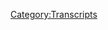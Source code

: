 {{DEFAULTSORT:
    #_TRANSCRIPT_0339:March 29-April 1, 2013
}}{{Transcript
    | title         = [[339: March 29-April 1, 2013]]
    | caption       = [https://knowledgefight.libsyn.com/knowledge-fight-march-29-april-1-2013 Listen to this episode on Libsyn]
    | episodeNumber = [[339: March 29-April 1, 2013|339]]
    | length        = 01:28:09
}}

{{MessageBox
    | header     = Warning: Bot Generated Content
    | text       = This transcript was automatically generated by transcription software and likely contains many mistakes and misattributions. Please check the audio for definitive quotes, attribution, and context.
    | image      = N3yvass4myg91.webp
    | imagewidth = 50px
    | id         = warning
}}

{{TranscriptBlock
    | name      = Unknown Speaker
    | timestamp = 00:00:00.000
    | text      = N-N-N-N-N-N-N-Knowledge Fight
}}

{{TranscriptBlock
    | name      = Unknown Speaker
    | timestamp = 00:00:13.000
    | text      = Dan and Jordan, I am sweating
}}

{{TranscriptBlock
    | name      = Unknown Speaker
    | timestamp = 00:00:18.000
    | text      = knowledgefight.com, it's time to pray
}}

{{TranscriptBlock
    | name      = Unknown Speaker
    | timestamp = 00:00:21.000
    | text      = I have great respect for knowledge fight
}}

{{TranscriptBlock
    | name      = Unknown Speaker
    | timestamp = 00:00:24.000
    | text      = I'm sick of them posing as if they're the good guys
}}

{{TranscriptBlock
    | name      = Unknown Speaker
    | timestamp = 00:00:27.000
    | text      = You guys saying we are the bad guys, knowledgefight
}}

{{TranscriptBlock
    | name      = Unknown Speaker
    | timestamp = 00:00:30.000
    | text      = Dan and Jordan, knowledgefight
}}

{{TranscriptBlock
    | name      = Unknown Speaker
    | timestamp = 00:00:34.000
    | text      = need, need money
}}

{{TranscriptBlock
    | name      = Unknown Speaker
    | timestamp = 00:00:39.000
    | text      = Andy and Kansas, Andy and Kansas
}}

{{TranscriptBlock
    | name      = Unknown Speaker
    | timestamp = 00:00:42.000
    | text      = Stop it, Andy and Kansas, Andy and Kansas
}}

{{TranscriptBlock
    | name      = Unknown Speaker
    | timestamp = 00:00:46.000
    | text      = It's time to pray
}}

{{TranscriptBlock
    | name      = Unknown Speaker
    | timestamp = 00:00:47.000
    | text      = Andy and Kansas, you're on the air, thanks for holding us
}}

{{TranscriptBlock
    | name      = Unknown Speaker
    | timestamp = 00:00:49.000
    | text      = Hello Alex, I'm a freshman caller, I'm a huge fan, I love your work
}}

{{TranscriptBlock
    | name      = Unknown Speaker
    | timestamp = 00:00:53.000
    | text      = Knowledgefight, knowledgefight.com
}}

{{TranscriptBlock
    | name      = Unknown Speaker
    | timestamp = 00:00:57.000
    | text      = I love you
}}

{{TranscriptBlock
    | name      = Unknown Speaker
    | timestamp = 00:00:59.000
    | text      = Hey everybody, welcome back to Knowledge Fight, I'm Dan
}}

{{TranscriptBlock
    | name      = Unknown Speaker
    | timestamp = 00:01:01.000
    | text      = I'm Jordan
}}

{{TranscriptBlock
    | name      = Unknown Speaker
    | timestamp = 00:01:02.000
    | text      = We're a couple dudes, like to sit around, drink novelty beverages
}}

{{TranscriptBlock
    | name      = Unknown Speaker
    | timestamp = 00:01:04.000
    | text      = and talk a little bit about Alex Jones
}}

{{TranscriptBlock
    | name      = Unknown Speaker
    | timestamp = 00:01:06.000
    | text      = Indeed we are Dan
}}

{{TranscriptBlock
    | name      = Unknown Speaker
    | timestamp = 00:01:07.000
    | text      = Jordan, Jordan
}}

{{TranscriptBlock
    | name      = Unknown Speaker
    | timestamp = 00:01:08.000
    | text      = Have you ever been, have you ever had a choking scare?
}}

{{TranscriptBlock
    | name      = Unknown Speaker
    | timestamp = 00:01:11.000
    | text      = Have you ever almost asphyxiated in some sense?
}}

{{TranscriptBlock
    | name      = Unknown Speaker
    | timestamp = 00:01:14.000
    | text      = Oh, a number of times
}}

{{TranscriptBlock
    | name      = Unknown Speaker
    | timestamp = 00:01:15.000
    | text      = Oh yeah?
}}

{{TranscriptBlock
    | name      = Unknown Speaker
    | timestamp = 00:01:16.000
    | text      = Yeah, yeah, I'm not a great chewer
}}

{{TranscriptBlock
    | name      = Unknown Speaker
    | timestamp = 00:01:18.000
    | text      = If you were putting together an American Olympic chewing team
}}

{{TranscriptBlock
    | name      = Unknown Speaker
    | timestamp = 00:01:22.000
    | text      = you would not come to Dan
}}

{{TranscriptBlock
    | name      = Unknown Speaker
    | timestamp = 00:01:23.000
    | text      = Not coming to you
}}

{{TranscriptBlock
    | name      = Unknown Speaker
    | timestamp = 00:01:24.000
    | text      = No, the one that sticks out the most to me was when I was like
}}

{{TranscriptBlock
    | name      = Unknown Speaker
    | timestamp = 00:01:28.000
    | text      = I don't know, let's call it 12-13
}}

{{TranscriptBlock
    | name      = Unknown Speaker
    | timestamp = 00:01:31.000
    | text      = I was at a pool in Columbia, Missouri
}}

{{TranscriptBlock
    | name      = Unknown Speaker
    | timestamp = 00:01:34.000
    | text      = and I was there with some buddies
}}

{{TranscriptBlock
    | name      = Unknown Speaker
    | timestamp = 00:01:37.000
    | text      = and I got a hot dog
}}

{{TranscriptBlock
    | name      = Unknown Speaker
    | timestamp = 00:01:39.000
    | text      = I love the idea that you drowned at a pool with a hot dog
}}

{{TranscriptBlock
    | name      = Unknown Speaker
    | timestamp = 00:01:44.000
    | text      = Not in the water
}}

{{TranscriptBlock
    | name      = Unknown Speaker
    | timestamp = 00:01:45.000
    | text      = Not in the water
}}

{{TranscriptBlock
    | name      = Unknown Speaker
    | timestamp = 00:01:46.000
    | text      = Not in the water, friend
}}

{{TranscriptBlock
    | name      = Unknown Speaker
    | timestamp = 00:01:47.000
    | text      = I took a bite of the hot dog, didn't chew all that well
}}

{{TranscriptBlock
    | name      = Unknown Speaker
    | timestamp = 00:01:49.000
    | text      = swallowed and I could feel like just the oh no
}}

{{TranscriptBlock
    | name      = Unknown Speaker
    | timestamp = 00:01:52.000
    | text      = Oh no
}}

{{TranscriptBlock
    | name      = Unknown Speaker
    | timestamp = 00:01:53.000
    | text      = Oh no, here goes
}}

{{TranscriptBlock
    | name      = Unknown Speaker
    | timestamp = 00:01:54.000
    | text      = Like full on, couldn't breathe, had that moment of panic
}}

{{TranscriptBlock
    | name      = Unknown Speaker
    | timestamp = 00:01:57.000
    | text      = Absolutely
}}

{{TranscriptBlock
    | name      = Unknown Speaker
    | timestamp = 00:01:58.000
    | text      = Oh shit, that's terrifying
}}

{{TranscriptBlock
    | name      = Unknown Speaker
    | timestamp = 00:01:59.000
    | text      = I was like looking around and like my friends were laughing at me
}}

{{TranscriptBlock
    | name      = Unknown Speaker
    | timestamp = 00:02:02.000
    | text      = and I was just like
}}

{{TranscriptBlock
    | name      = Unknown Speaker
    | timestamp = 00:02:03.000
    | text      = This is the last image that I'm gonna have in my head
}}

{{TranscriptBlock
    | name      = Unknown Speaker
    | timestamp = 00:02:06.000
    | text      = I'm supposed to be at the pool having fun
}}

{{TranscriptBlock
    | name      = Unknown Speaker
    | timestamp = 00:02:08.000
    | text      = I choke on a fucking hot dog while my friends laugh at me
}}

{{TranscriptBlock
    | name      = Unknown Speaker
    | timestamp = 00:02:10.000
    | text      = This is terrible
}}

{{TranscriptBlock
    | name      = Unknown Speaker
    | timestamp = 00:02:11.000
    | text      = Yeah, that's a bad way to go
}}

{{TranscriptBlock
    | name      = Unknown Speaker
    | timestamp = 00:02:13.000
    | text      = I threw myself against something
}}

{{TranscriptBlock
    | name      = Unknown Speaker
    | timestamp = 00:02:15.000
    | text      = I don't remember what it was
}}

{{TranscriptBlock
    | name      = Unknown Speaker
    | timestamp = 00:02:16.000
    | text      = I think it was a wall or a chair
}}

{{TranscriptBlock
    | name      = Unknown Speaker
    | timestamp = 00:02:18.000
    | text      = Memories are a little bit vague due to lack of oxygen
}}

{{TranscriptBlock
    | name      = Unknown Speaker
    | timestamp = 00:02:21.000
    | text      = Right, right, right, naturally
}}

{{TranscriptBlock
    | name      = Unknown Speaker
    | timestamp = 00:02:22.000
    | text      = But I ended up getting it out myself
}}

{{TranscriptBlock
    | name      = Unknown Speaker
    | timestamp = 00:02:24.000
    | text      = Like no one gave me the Heimlich or anything
}}

{{TranscriptBlock
    | name      = Unknown Speaker
    | timestamp = 00:02:27.000
    | text      = People are useless
}}

{{TranscriptBlock
    | name      = Unknown Speaker
    | timestamp = 00:02:28.000
    | text      = It's terrifying
}}

{{TranscriptBlock
    | name      = Unknown Speaker
    | timestamp = 00:02:29.000
    | text      = People are useless
}}

{{TranscriptBlock
    | name      = Unknown Speaker
    | timestamp = 00:02:30.000
    | text      = Yeah
}}

{{TranscriptBlock
    | name      = Unknown Speaker
    | timestamp = 00:02:31.000
    | text      = And then not too long ago I was eating a sandwich
}}

{{TranscriptBlock
    | name      = Unknown Speaker
    | timestamp = 00:02:34.000
    | text      = I was in my apartment
}}

{{TranscriptBlock
    | name      = Unknown Speaker
    | timestamp = 00:02:36.000
    | text      = What time is it? Was this a couple hours ago?
}}

{{TranscriptBlock
    | name      = Unknown Speaker
    | timestamp = 00:02:39.000
    | text      = This was within the last year
}}

{{TranscriptBlock
    | name      = Unknown Speaker
    | timestamp = 00:02:42.000
    | text      = I had a very similar moment of like uh oh, uh oh
}}

{{TranscriptBlock
    | name      = Unknown Speaker
    | timestamp = 00:02:46.000
    | text      = I should have chewed more
}}

{{TranscriptBlock
    | name      = Unknown Speaker
    | timestamp = 00:02:48.000
    | text      = And I had this weird feeling of like
}}

{{TranscriptBlock
    | name      = Unknown Speaker
    | timestamp = 00:02:51.000
    | text      = Alright, I do a podcast about Alex Jones being a liar
}}

{{TranscriptBlock
    | name      = Unknown Speaker
    | timestamp = 00:02:55.000
    | text      = I'm gonna choke on this sandwich
}}

{{TranscriptBlock
    | name      = Unknown Speaker
    | timestamp = 00:02:56.000
    | text      = and everyone's gonna make a conspiracy out of it
}}

{{TranscriptBlock
    | name      = Unknown Speaker
    | timestamp = 00:02:58.000
    | text      = Yeah, yeah, yeah
}}

{{TranscriptBlock
    | name      = Unknown Speaker
    | timestamp = 00:02:59.000
    | text      = Oh, 100%
}}

{{TranscriptBlock
    | name      = Unknown Speaker
    | timestamp = 00:03:00.000
    | text      = As I'm sitting there like not able to breathe
}}

{{TranscriptBlock
    | name      = Unknown Speaker
    | timestamp = 00:03:03.000
    | text      = I'm thinking to myself like about
}}

{{TranscriptBlock
    | name      = Unknown Speaker
    | timestamp = 00:03:05.000
    | text      = Oh god, everyone's gonna get this one wrong
}}

{{TranscriptBlock
    | name      = Unknown Speaker
    | timestamp = 00:03:11.000
    | text      = That's right
}}

{{TranscriptBlock
    | name      = Unknown Speaker
    | timestamp = 00:03:12.000
    | text      = No matter what, we are destined to die in a conspiracy theory
}}

{{TranscriptBlock
    | name      = Unknown Speaker
    | timestamp = 00:03:15.000
    | text      = Yeah, I was worried about that
}}

{{TranscriptBlock
    | name      = Unknown Speaker
    | timestamp = 00:03:17.000
    | text      = But I ended up dislodging that myself as well
}}

{{TranscriptBlock
    | name      = Unknown Speaker
    | timestamp = 00:03:20.000
    | text      = I survived to this day unchoked
}}

{{TranscriptBlock
    | name      = Unknown Speaker
    | timestamp = 00:03:22.000
    | text      = Jesus, now I need to get you a roommate because I swear to god
}}

{{TranscriptBlock
    | name      = Unknown Speaker
    | timestamp = 00:03:25.000
    | text      = I had a roommate at the time
}}

{{TranscriptBlock
    | name      = Unknown Speaker
    | timestamp = 00:03:27.000
    | text      = Yeah, exactly
}}

{{TranscriptBlock
    | name      = Unknown Speaker
    | timestamp = 00:03:28.000
    | text      = No, there's no way, no one's gonna find your body
}}

{{TranscriptBlock
    | name      = Unknown Speaker
    | timestamp = 00:03:30.000
    | text      = And there's no way for me to get in here
}}

{{TranscriptBlock
    | name      = Unknown Speaker
    | timestamp = 00:03:32.000
    | text      = No
}}

{{TranscriptBlock
    | name      = Unknown Speaker
    | timestamp = 00:03:33.000
    | text      = That'll be terrible
}}

{{TranscriptBlock
    | name      = Unknown Speaker
    | timestamp = 00:03:34.000
    | text      = Yep, oh well
}}

{{TranscriptBlock
    | name      = Unknown Speaker
    | timestamp = 00:03:35.000
    | text      = Alright, well, 911
}}

{{TranscriptBlock
    | name      = Unknown Speaker
    | timestamp = 00:03:36.000
    | text      = Anyway, there's a podcast where I know a lot about Alex Jones
}}

{{TranscriptBlock
    | name      = Unknown Speaker
    | timestamp = 00:03:38.000
    | text      = And apparently how to help myself from dying from asphyxiation
}}

{{TranscriptBlock
    | name      = Unknown Speaker
    | timestamp = 00:03:42.000
    | text      = The self Heimlich is very important
}}

{{TranscriptBlock
    | name      = Unknown Speaker
    | timestamp = 00:03:44.000
    | text      = I know what you tell me about both
}}

{{TranscriptBlock
    | name      = Unknown Speaker
    | timestamp = 00:03:46.000
    | text      = Yes, so Jordan, today we got a fun episode of Alex Jones to go over
}}

{{TranscriptBlock
    | name      = Unknown Speaker
    | timestamp = 00:03:50.000
    | text      = I do not really particularly care right now about the present day
}}

{{TranscriptBlock
    | name      = Unknown Speaker
    | timestamp = 00:03:55.000
    | text      = I may get back to it for Friday
}}

{{TranscriptBlock
    | name      = Unknown Speaker
    | timestamp = 00:03:57.000
    | text      = Yeah
}}

{{TranscriptBlock
    | name      = Unknown Speaker
    | timestamp = 00:03:58.000
    | text      = I'm not entirely sure
}}

{{TranscriptBlock
    | name      = Unknown Speaker
    | timestamp = 00:03:59.000
    | text      = I might do an episode about it then
}}

{{TranscriptBlock
    | name      = Unknown Speaker
    | timestamp = 00:04:01.000
    | text      = But based on our Monday episode
}}

{{TranscriptBlock
    | name      = Unknown Speaker
    | timestamp = 00:04:03.000
    | text      = Where we discovered the arrival of Steve Pachannik back in 2013
}}

{{TranscriptBlock
    | name      = Unknown Speaker
    | timestamp = 00:04:08.000
    | text      = Coming in hot
}}

{{TranscriptBlock
    | name      = Unknown Speaker
    | timestamp = 00:04:10.000
    | text      = Throwing Sandy Hook crisis actor talk all over the place
}}

{{TranscriptBlock
    | name      = Unknown Speaker
    | timestamp = 00:04:14.000
    | text      = I realized, like, I gotta stick around here
}}

{{TranscriptBlock
    | name      = Unknown Speaker
    | timestamp = 00:04:16.000
    | text      = I gotta see what's going on
}}

{{TranscriptBlock
    | name      = Unknown Speaker
    | timestamp = 00:04:17.000
    | text      = Yeah, yeah, yeah
}}

{{TranscriptBlock
    | name      = Unknown Speaker
    | timestamp = 00:04:18.000
    | text      = We're snowballing
}}

{{TranscriptBlock
    | name      = Unknown Speaker
    | timestamp = 00:04:19.000
    | text      = It's getting to the head
}}

{{TranscriptBlock
    | name      = Unknown Speaker
    | timestamp = 00:04:20.000
    | text      = It really feels like it
}}

{{TranscriptBlock
    | name      = Unknown Speaker
    | timestamp = 00:04:21.000
    | text      = Yeah, yeah, yeah, yeah
}}

{{TranscriptBlock
    | name      = Unknown Speaker
    | timestamp = 00:04:22.000
    | text      = It feels like there's momentum
}}

{{TranscriptBlock
    | name      = Unknown Speaker
    | timestamp = 00:04:23.000
    | text      = And I have a real sincere interest in following that thread
}}

{{TranscriptBlock
    | name      = Unknown Speaker
    | timestamp = 00:04:26.000
    | text      = Right
}}

{{TranscriptBlock
    | name      = Unknown Speaker
    | timestamp = 00:04:27.000
    | text      = So today we're going to be going over March 29th to April 1st of 2013
}}

{{TranscriptBlock
    | name      = Unknown Speaker
    | timestamp = 00:04:33.000
    | text      = And there's going to be some interesting developments
}}

{{TranscriptBlock
    | name      = Unknown Speaker
    | timestamp = 00:04:36.000
    | text      = Which confuse me and frustrate me
}}

{{TranscriptBlock
    | name      = Unknown Speaker
    | timestamp = 00:04:39.000
    | text      = And also bring some information into our orbit
}}

{{TranscriptBlock
    | name      = Unknown Speaker
    | timestamp = 00:04:43.000
    | text      = Did you just describe our entire show?
}}

{{TranscriptBlock
    | name      = Unknown Speaker
    | timestamp = 00:04:45.000
    | text      = I did
}}

{{TranscriptBlock
    | name      = Unknown Speaker
    | timestamp = 00:04:46.000
    | text      = And before we get to that though
}}

{{TranscriptBlock
    | name      = Unknown Speaker
    | timestamp = 00:04:48.000
    | text      = All the confusing and fun and informative and frustrating things
}}

{{TranscriptBlock
    | name      = Unknown Speaker
    | timestamp = 00:04:52.000
    | text      = I'd like to say thank you to the people who have signed up
}}

{{TranscriptBlock
    | name      = Unknown Speaker
    | timestamp = 00:04:55.000
    | text      = And allow us to create that frustrating and informative thing
}}

{{TranscriptBlock
    | name      = Unknown Speaker
    | timestamp = 00:04:58.000
    | text      = Very nice
}}

{{TranscriptBlock
    | name      = Unknown Speaker
    | timestamp = 00:04:59.000
    | text      = So first of all I'd like to say thank you to IO
}}

{{TranscriptBlock
    | name      = Unknown Speaker
    | timestamp = 00:05:01.000
    | text      = Not the theater person
}}

{{TranscriptBlock
    | name      = Unknown Speaker
    | timestamp = 00:05:03.000
    | text      = Gotcha
}}

{{TranscriptBlock
    | name      = Unknown Speaker
    | timestamp = 00:05:04.000
    | text      = You are now a policy wonk
}}

{{TranscriptBlock
    | name      = Unknown Speaker
    | timestamp = 00:05:05.000
    | text      = I'm a policy wonk
}}

{{TranscriptBlock
    | name      = Unknown Speaker
    | timestamp = 00:05:06.000
    | text      = Thank you IO
}}

{{TranscriptBlock
    | name      = Unknown Speaker
    | timestamp = 00:05:07.000
    | text      = Nice IO
}}

{{TranscriptBlock
    | name      = Unknown Speaker
    | timestamp = 00:05:08.000
    | text      = Daniel, thank you so much
}}

{{TranscriptBlock
    | name      = Unknown Speaker
    | timestamp = 00:05:09.000
    | text      = You are now a policy wonk
}}

{{TranscriptBlock
    | name      = Unknown Speaker
    | timestamp = 00:05:10.000
    | text      = I'm a policy wonk
}}

{{TranscriptBlock
    | name      = Unknown Speaker
    | timestamp = 00:05:11.000
    | text      = Thank you Daniel
}}

{{TranscriptBlock
    | name      = Unknown Speaker
    | timestamp = 00:05:12.000
    | text      = Thank you
}}

{{TranscriptBlock
    | name      = Unknown Speaker
    | timestamp = 00:05:13.000
    | text      = Next, Chris. Thank you so much
}}

{{TranscriptBlock
    | name      = Unknown Speaker
    | timestamp = 00:05:15.000
    | text      = You are now a policy wonk
}}

{{TranscriptBlock
    | name      = Unknown Speaker
    | timestamp = 00:05:16.000
    | text      = I'm a policy wonk
}}

{{TranscriptBlock
    | name      = Unknown Speaker
    | timestamp = 00:05:17.500
    | text      = Thanks Chris
}}

{{TranscriptBlock
    | name      = Unknown Speaker
    | timestamp = 00:05:18.500
    | text      = Thanks Chris
}}

{{TranscriptBlock
    | name      = Unknown Speaker
    | timestamp = 00:05:19.500
    | text      = Next, Natalie, thank you so much
}}

{{TranscriptBlock
    | name      = Unknown Speaker
    | timestamp = 00:05:20.500
    | text      = You are now a policy wonk
}}

{{TranscriptBlock
    | name      = Unknown Speaker
    | timestamp = 00:05:22.000
    | text      = I'm a policy wonk
}}

{{TranscriptBlock
    | name      = Unknown Speaker
    | timestamp = 00:05:23.000
    | text      = Thank you Natalie
}}

{{TranscriptBlock
    | name      = Unknown Speaker
    | timestamp = 00:05:24.000
    | text      = Next, Deepaklovesalex
}}

{{TranscriptBlock
    | name      = Unknown Speaker
    | timestamp = 00:05:26.000
    | text      = Thank you so much
}}

{{TranscriptBlock
    | name      = Unknown Speaker
    | timestamp = 00:05:27.000
    | text      = You are now a policy wonk
}}

{{TranscriptBlock
    | name      = Unknown Speaker
    | timestamp = 00:05:28.000
    | text      = I'm a policy wonk
}}

{{TranscriptBlock
    | name      = Unknown Speaker
    | timestamp = 00:05:30.000
    | text      = Thank you
}}

{{TranscriptBlock
    | name      = Unknown Speaker
    | timestamp = 00:05:31.000
    | text      = Deepaklovesalex
}}

{{TranscriptBlock
    | name      = Unknown Speaker
    | timestamp = 00:05:33.000
    | text      = Finally I'd like to say thank you to a couple of folks
}}

{{TranscriptBlock
    | name      = Unknown Speaker
    | timestamp = 00:05:35.000
    | text      = Who donated on an elevated level
}}

{{TranscriptBlock
    | name      = Unknown Speaker
    | timestamp = 00:05:36.000
    | text      = We appreciate it very much
}}

{{TranscriptBlock
    | name      = Unknown Speaker
    | timestamp = 00:05:37.500
    | text      = So first of all, Callie, thank you so much.
}}

{{TranscriptBlock
    | name      = Unknown Speaker
    | timestamp = 00:05:40.240
    | text      = And Charlie, thank you so much.
}}

{{TranscriptBlock
    | name      = Unknown Speaker
    | timestamp = 00:05:41.939
    | text      = You're both wonderful technocrats.
}}

{{TranscriptBlock
    | name      = Unknown Speaker
    | timestamp = 00:05:44.680
    | text      = I'm a policy wonk.
}}

{{TranscriptBlock
    | name      = Unknown Speaker
    | timestamp = 00:05:45.680
    | text      = Crikey, mate, that's fantastic.
}}

{{TranscriptBlock
    | name      = Unknown Speaker
    | timestamp = 00:05:46.680
    | text      = Have yourself a brew.
}}

{{TranscriptBlock
    | name      = Unknown Speaker
    | timestamp = 00:05:47.680
    | text      = How's your 401k doing, bro?
}}

{{TranscriptBlock
    | name      = Unknown Speaker
    | timestamp = 00:05:48.680
    | text      = All right, we gotta go full tilt boogie on this, Watson, all right?
}}

{{TranscriptBlock
    | name      = Unknown Speaker
    | timestamp = 00:05:53.079
    | text      = Let's just get down to business.
}}

{{TranscriptBlock
    | name      = Unknown Speaker
    | timestamp = 00:05:54.560
    | text      = We ain't making that money off that heroin.
}}

{{TranscriptBlock
    | name      = Unknown Speaker
    | timestamp = 00:05:56.620
    | text      = Why you pimps so good?
}}

{{TranscriptBlock
    | name      = Unknown Speaker
    | timestamp = 00:05:58.560
    | text      = My neck is freakishly large.
}}

{{TranscriptBlock
    | name      = Unknown Speaker
    | timestamp = 00:06:00.199
    | text      = I declare info war on you.
}}

{{TranscriptBlock
    | name      = Unknown Speaker
    | timestamp = 00:06:02.759
    | text      = Thank you so much, Callie and Charlie.
}}

{{TranscriptBlock
    | name      = Unknown Speaker
    | timestamp = 00:06:04.899
    | text      = Thank you very much, Callie and Charlie.
}}

{{TranscriptBlock
    | name      = Unknown Speaker
    | timestamp = 00:06:06.439
    | text      = If you're out there listening and you're thinking, hey, I like what these dudes do, you can support
}}

{{TranscriptBlock
    | name      = Unknown Speaker
    | timestamp = 00:06:10.199
    | text      = our show if you'd like to by going to our website, knowledgefight.com, clicking the
}}

{{TranscriptBlock
    | name      = Unknown Speaker
    | timestamp = 00:06:13.439
    | text      = button that says support the show.
}}

{{TranscriptBlock
    | name      = Unknown Speaker
    | timestamp = 00:06:15.279
    | text      = We would appreciate it.
}}

{{TranscriptBlock
    | name      = Unknown Speaker
    | timestamp = 00:06:16.279
    | text      = It would be very helpful.
}}

{{TranscriptBlock
    | name      = Unknown Speaker
    | timestamp = 00:06:17.279
    | text      = Very much so.
}}

{{TranscriptBlock
    | name      = Unknown Speaker
    | timestamp = 00:06:18.279
    | text      = So, Jordan, like I said, we're back in the past, 2013.
}}

{{TranscriptBlock
    | name      = Unknown Speaker
    | timestamp = 00:06:22.360
    | text      = Indeed.
}}

{{TranscriptBlock
    | name      = Unknown Speaker
    | timestamp = 00:06:23.360
    | text      = All right.
}}

{{TranscriptBlock
    | name      = Unknown Speaker
    | timestamp = 00:06:24.360
    | text      = Alex starts off the 29th in an interesting way.
}}

{{TranscriptBlock
    | name      = Unknown Speaker
    | timestamp = 00:06:28.839
    | text      = What we see here is Alex talking over the bumper music.
}}

{{TranscriptBlock
    | name      = Unknown Speaker
    | timestamp = 00:06:33.519
    | text      = He's coming into the show and it does the, from FEMA occupied region nine, you are part
}}

{{TranscriptBlock
    | name      = Unknown Speaker
    | timestamp = 00:06:40.639
    | text      = of the resistance.
}}

{{TranscriptBlock
    | name      = Unknown Speaker
    | timestamp = 00:06:41.639
    | text      = Here is Alex Jones.
}}

{{TranscriptBlock
    | name      = Unknown Speaker
    | timestamp = 00:06:42.720
    | text      = And Alex talks over that, but I think he doesn't know his mic is on.
}}

{{TranscriptBlock
    | name      = Unknown Speaker
    | timestamp = 00:06:47.079
    | text      = And then he pretends that his mic, he knows.
}}

{{TranscriptBlock
    | name      = Unknown Speaker
    | timestamp = 00:06:50.399
    | text      = He pretends that he's aware of it and he's doing it on, you'll see.
}}

{{TranscriptBlock
    | name      = Unknown Speaker
    | timestamp = 00:06:56.920
    | text      = My life's like a Batman movie.
}}

{{TranscriptBlock
    | name      = Unknown Speaker
    | timestamp = 00:06:58.759
    | text      = Big brother, mainstream media.
}}

{{TranscriptBlock
    | name      = Unknown Speaker
    | timestamp = 00:07:00.759
    | text      = Well, so I did that on purpose, my life's like a Batman movie.
}}

{{TranscriptBlock
    | name      = Unknown Speaker
    | timestamp = 00:07:11.680
    | text      = My mic's on.
}}

{{TranscriptBlock
    | name      = Unknown Speaker
    | timestamp = 00:07:12.680
    | text      = I did that on purpose.
}}

{{TranscriptBlock
    | name      = Unknown Speaker
    | timestamp = 00:07:13.680
    | text      = All right, Alex.
}}

{{TranscriptBlock
    | name      = Unknown Speaker
    | timestamp = 00:07:15.480
    | text      = So what that's about is that he was driving into work that day and a piece of plastic
}}

{{TranscriptBlock
    | name      = Unknown Speaker
    | timestamp = 00:07:20.720
    | text      = came off of a truck and apparently blocked his windshield for awhile.
}}

{{TranscriptBlock
    | name      = Unknown Speaker
    | timestamp = 00:07:25.660
    | text      = And that puts him in an incredibly fucked up mood for the day.
}}

{{TranscriptBlock
    | name      = Unknown Speaker
    | timestamp = 00:07:29.480
    | text      = He's thrilled to be alive.
}}

{{TranscriptBlock
    | name      = Unknown Speaker
    | timestamp = 00:07:31.160
    | text      = He could have died out on the highway.
}}

{{TranscriptBlock
    | name      = Unknown Speaker
    | timestamp = 00:07:32.639
    | text      = Yeah, no, that's legitimately terrifying.
}}

{{TranscriptBlock
    | name      = Unknown Speaker
    | timestamp = 00:07:34.899
    | text      = It is.
}}

{{TranscriptBlock
    | name      = Unknown Speaker
    | timestamp = 00:07:35.899
    | text      = And very much like a Batman movie.
}}

{{TranscriptBlock
    | name      = Unknown Speaker
    | timestamp = 00:07:37.879
    | text      = It's not that much like a Batman movie.
}}

{{TranscriptBlock
    | name      = Unknown Speaker
    | timestamp = 00:07:38.959
    | text      = There are similarities.
}}

{{TranscriptBlock
    | name      = Unknown Speaker
    | timestamp = 00:07:39.959
    | text      = There's a few.
}}

{{TranscriptBlock
    | name      = Unknown Speaker
    | timestamp = 00:07:40.959
    | text      = Batman has a car.
}}

{{TranscriptBlock
    | name      = Unknown Speaker
    | timestamp = 00:07:41.959
    | text      = That's true.
}}

{{TranscriptBlock
    | name      = Unknown Speaker
    | timestamp = 00:07:42.959
    | text      = There we go.
}}

{{TranscriptBlock
    | name      = Unknown Speaker
    | timestamp = 00:07:43.959
    | text      = So Alex has an interesting narrative that he's pitching on this day.
}}

{{TranscriptBlock
    | name      = Unknown Speaker
    | timestamp = 00:07:47.600
    | text      = And I think that it's one of the things that he's trying to, I bet that this is something
}}

{{TranscriptBlock
    | name      = Unknown Speaker
    | timestamp = 00:07:52.240
    | text      = that's been incredibly consistent throughout his career, but it feels very, like it's prominent
}}

{{TranscriptBlock
    | name      = Unknown Speaker
    | timestamp = 00:07:58.920
    | text      = right now in this stretch.
}}

{{TranscriptBlock
    | name      = Unknown Speaker
    | timestamp = 00:08:01.100
    | text      = And that is that everybody who's important loves him.
}}

{{TranscriptBlock
    | name      = Unknown Speaker
    | timestamp = 00:08:04.680
    | text      = Yes.
}}

{{TranscriptBlock
    | name      = Unknown Speaker
    | timestamp = 00:08:05.680
    | text      = World leaders are interested in what Alex is doing.
}}

{{TranscriptBlock
    | name      = Unknown Speaker
    | timestamp = 00:08:07.800
    | text      = Of course.
}}

{{TranscriptBlock
    | name      = Unknown Speaker
    | timestamp = 00:08:08.800
    | text      = Putin listens every day.
}}

{{TranscriptBlock
    | name      = Unknown Speaker
    | timestamp = 00:08:10.480
    | text      = And rogue world leaders are concerned about him.
}}

{{TranscriptBlock
    | name      = Unknown Speaker
    | timestamp = 00:08:14.639
    | text      = Terrified of him.
}}

{{TranscriptBlock
    | name      = Unknown Speaker
    | timestamp = 00:08:15.639
    | text      = So here is Alex talking about that a little bit in a way that is crazy.
}}

{{TranscriptBlock
    | name      = Unknown Speaker
    | timestamp = 00:08:22.759
    | text      = He is seen in the state run videos and photos commanding where he wants the missiles to
}}

{{TranscriptBlock
    | name      = Unknown Speaker
    | timestamp = 00:08:27.439
    | text      = head.
}}

{{TranscriptBlock
    | name      = Unknown Speaker
    | timestamp = 00:08:28.439
    | text      = And Kim Jong-un.
}}

{{TranscriptBlock
    | name      = Unknown Speaker
    | timestamp = 00:08:29.439
    | text      = Yeah.
}}

{{TranscriptBlock
    | name      = Unknown Speaker
    | timestamp = 00:08:30.439
    | text      = I actually already assumed that.
}}

{{TranscriptBlock
    | name      = Unknown Speaker
    | timestamp = 00:08:31.439
    | text      = I don't know.
}}

{{TranscriptBlock
    | name      = Unknown Speaker
    | timestamp = 00:08:32.440
    | text      = We've been doing this too long.
}}

{{TranscriptBlock
    | name      = Unknown Speaker
    | timestamp = 00:08:33.440
    | text      = Well, also because on our last episode of 2013, Alex was talking some mad shit on Kim
}}

{{TranscriptBlock
    | name      = Unknown Speaker
    | timestamp = 00:08:37.519
    | text      = Jong-un.
}}

{{TranscriptBlock
    | name      = Unknown Speaker
    | timestamp = 00:08:38.519
    | text      = Right.
}}

{{TranscriptBlock
    | name      = Unknown Speaker
    | timestamp = 00:08:39.519
    | text      = Right.
}}

{{TranscriptBlock
    | name      = Unknown Speaker
    | timestamp = 00:08:40.519
    | text      = So now there's pictures of Kim Jong-un that have come out that Alex is responding to.
}}

{{TranscriptBlock
    | name      = Unknown Speaker
    | timestamp = 00:08:44.120
    | text      = And I just had this weird thought when I was talking about, you know, we make fun of him
}}

{{TranscriptBlock
    | name      = Unknown Speaker
    | timestamp = 00:08:48.399
    | text      = a lot and it's viral and people see it all over the world that he's probably watching
}}

{{TranscriptBlock
    | name      = Unknown Speaker
    | timestamp = 00:08:53.120
    | text      = the show.
}}

{{TranscriptBlock
    | name      = Unknown Speaker
    | timestamp = 00:08:54.120
    | text      = You, you will die someday, you little coward.
}}

{{TranscriptBlock
    | name      = Unknown Speaker
    | timestamp = 00:08:58.360
    | text      = Just like your degenerate father and his degenerate mass murdering father.
}}

{{TranscriptBlock
    | name      = Unknown Speaker
    | timestamp = 00:09:01.759
    | text      = Okay.
}}

{{TranscriptBlock
    | name      = Unknown Speaker
    | timestamp = 00:09:02.759
    | text      = You little piece of trash.
}}

{{TranscriptBlock
    | name      = Unknown Speaker
    | timestamp = 00:09:05.159
    | text      = And of course, Austin is such a military target, I got a gut feeling that the little turd watches
}}

{{TranscriptBlock
    | name      = Unknown Speaker
    | timestamp = 00:09:19.799
    | text      = this show.
}}

{{TranscriptBlock
    | name      = Unknown Speaker
    | timestamp = 00:09:20.799
    | text      = And that's good.
}}

{{TranscriptBlock
    | name      = Unknown Speaker
    | timestamp = 00:09:21.799
    | text      = So Kim Jong-un, he's in, that's startlingly narcissistic.
}}

{{TranscriptBlock
    | name      = Unknown Speaker
    | timestamp = 00:09:26.320
    | text      = Unbelievable.
}}

{{TranscriptBlock
    | name      = Unknown Speaker
    | timestamp = 00:09:27.320
    | text      = It is insane.
}}

{{TranscriptBlock
    | name      = Unknown Speaker
    | timestamp = 00:09:29.320
    | text      = So Alex thinks that Kim Jong-un listens to his show.
}}

{{TranscriptBlock
    | name      = Unknown Speaker
    | timestamp = 00:09:32.039
    | text      = And because Alex has been yelling about how Un is a demon, Kim Jong-un has made plans
}}

{{TranscriptBlock
    | name      = Unknown Speaker
    | timestamp = 00:09:36.259
    | text      = to bomb Austin to shut Alex up.
}}

{{TranscriptBlock
    | name      = Unknown Speaker
    | timestamp = 00:09:38.340
    | text      = That's the only thing that makes sense.
}}

{{TranscriptBlock
    | name      = Unknown Speaker
    | timestamp = 00:09:39.840
    | text      = That is legitimately what Alex is suggesting.
}}

{{TranscriptBlock
    | name      = Unknown Speaker
    | timestamp = 00:09:43.320
    | text      = Right.
}}

{{TranscriptBlock
    | name      = Unknown Speaker
    | timestamp = 00:09:44.320
    | text      = So the leader of North Korea is going to bomb a United States city solely to get rid of
}}

{{TranscriptBlock
    | name      = Unknown Speaker
    | timestamp = 00:09:52.559
    | text      = Alex Jones, which will almost immediately end his country's existence.
}}

{{TranscriptBlock
    | name      = Unknown Speaker
    | timestamp = 00:09:58.759
    | text      = But he has to shut up, Alex.
}}

{{TranscriptBlock
    | name      = Unknown Speaker
    | timestamp = 00:10:01.240
    | text      = Alex is too much of a risk.
}}

{{TranscriptBlock
    | name      = Unknown Speaker
    | timestamp = 00:10:03.320
    | text      = No, North Korea would be on fire right now if they'd done that.
}}

{{TranscriptBlock
    | name      = Unknown Speaker
    | timestamp = 00:10:08.200
    | text      = Alex believes in freedom.
}}

{{TranscriptBlock
    | name      = Unknown Speaker
    | timestamp = 00:10:09.840
    | text      = Kim Jong-un is against freedom.
}}

{{TranscriptBlock
    | name      = Unknown Speaker
    | timestamp = 00:10:11.600
    | text      = Therefore, Kim Jong-un must destroy Alex.
}}

{{TranscriptBlock
    | name      = Unknown Speaker
    | timestamp = 00:10:14.960
    | text      = If they did that, legitimately the entire half of the country would be on fire.
}}

{{TranscriptBlock
    | name      = Unknown Speaker
    | timestamp = 00:10:20.440
    | text      = Jesus.
}}

{{TranscriptBlock
    | name      = Unknown Speaker
    | timestamp = 00:10:21.440
    | text      = Yeah, it's pretty crazy.
}}

{{TranscriptBlock
    | name      = Unknown Speaker
    | timestamp = 00:10:23.600
    | text      = Alex is placing himself, his radio show of those two entities on the elevated pedestal
}}

{{TranscriptBlock
    | name      = Unknown Speaker
    | timestamp = 00:10:29.519
    | text      = of being geopolitically relevant as a target.
}}

{{TranscriptBlock
    | name      = Unknown Speaker
    | timestamp = 00:10:32.399
    | text      = I can't believe someone would listen to his show and not be concerned about his well-being
}}

{{TranscriptBlock
    | name      = Unknown Speaker
    | timestamp = 00:10:36.460
    | text      = after saying something like that.
}}

{{TranscriptBlock
    | name      = Unknown Speaker
    | timestamp = 00:10:38.320
    | text      = Or this guy is so full of shit, he's fucking around.
}}

{{TranscriptBlock
    | name      = Unknown Speaker
    | timestamp = 00:10:43.440
    | text      = That kind of a thing being expressed by someone, you'd just be like, either you're crazy or
}}

{{TranscriptBlock
    | name      = Unknown Speaker
    | timestamp = 00:10:47.580
    | text      = this is completely unreliable bullshit.
}}

{{TranscriptBlock
    | name      = Unknown Speaker
    | timestamp = 00:10:50.500
    | text      = So Alex is responding to a post on NK News, North Korean news, with the headline, quote,
}}

{{TranscriptBlock
    | name      = Unknown Speaker
    | timestamp = 00:10:56.159
    | text      = North Korean photo reveals U.S. mainland strike plan.
}}

{{TranscriptBlock
    | name      = Unknown Speaker
    | timestamp = 00:10:59.919
    | text      = I've read this article and I have to say that from the blurriness of the photo that's included,
}}

{{TranscriptBlock
    | name      = Unknown Speaker
    | timestamp = 00:11:04.679
    | text      = I don't even think it's a fair assessment to say that Austin is even one of the targets.
}}

{{TranscriptBlock
    | name      = Unknown Speaker
    | timestamp = 00:11:08.799
    | text      = There is a line on the map, supposedly a missile path, which appears to end in Central Texas.
}}

{{TranscriptBlock
    | name      = Unknown Speaker
    | timestamp = 00:11:14.399
    | text      = But the problem is it's unclear if the path itself stops there or if that's just where
}}

{{TranscriptBlock
    | name      = Unknown Speaker
    | timestamp = 00:11:18.539
    | text      = the picture of the U.S. map is blocked by one of the North Korean soldiers hats.
}}

{{TranscriptBlock
    | name      = Unknown Speaker
    | timestamp = 00:11:23.360
    | text      = It's a problem.
}}

{{TranscriptBlock
    | name      = Unknown Speaker
    | timestamp = 00:11:26.639
    | text      = Because of this unclear image, even the NK News article said, quote, a composite overlay
}}

{{TranscriptBlock
    | name      = Unknown Speaker
    | timestamp = 00:11:30.879
    | text      = appears to show San Diego, Washington, D.C., Hawaii, and possibly Austin as being primary
}}

{{TranscriptBlock
    | name      = Unknown Speaker
    | timestamp = 00:11:36.240
    | text      = targets in a North Korean attack plan.
}}

{{TranscriptBlock
    | name      = Unknown Speaker
    | timestamp = 00:11:38.860
    | text      = They had to make a composite overlay where they superimposed the map over the soldier's
}}

{{TranscriptBlock
    | name      = Unknown Speaker
    | timestamp = 00:11:43.580
    | text      = hat and then guessed where that line ended.
}}

{{TranscriptBlock
    | name      = Unknown Speaker
    | timestamp = 00:11:46.759
    | text      = His hat also covered the entire southeastern United States.
}}

{{TranscriptBlock
    | name      = Unknown Speaker
    | timestamp = 00:11:49.820
    | text      = That line could have ended anywhere, but it's probably Austin because Alex has been talking
}}

{{TranscriptBlock
    | name      = Unknown Speaker
    | timestamp = 00:11:53.820
    | text      = shit about Kim Jong-un.
}}

{{TranscriptBlock
    | name      = Unknown Speaker
    | timestamp = 00:11:55.679
    | text      = Second theory.
}}

{{TranscriptBlock
    | name      = Unknown Speaker
    | timestamp = 00:11:56.679
    | text      = Right.
}}

{{TranscriptBlock
    | name      = Unknown Speaker
    | timestamp = 00:11:57.679
    | text      = That was as much of a map as they could afford.
}}

{{TranscriptBlock
    | name      = Unknown Speaker
    | timestamp = 00:11:59.899
    | text      = They couldn't afford the second.
}}

{{TranscriptBlock
    | name      = Unknown Speaker
    | timestamp = 00:12:01.860
    | text      = They couldn't afford the eastern half of the United States.
}}

{{TranscriptBlock
    | name      = Unknown Speaker
    | timestamp = 00:12:03.019
    | text      = So they just block it with the hat?
}}

{{TranscriptBlock
    | name      = Unknown Speaker
    | timestamp = 00:12:04.019
    | text      = So they had the hat there to be like, oh, they'll never guess that we just can't afford
}}

{{TranscriptBlock
    | name      = Unknown Speaker
    | timestamp = 00:12:07.899
    | text      = one half of the map.
}}

{{TranscriptBlock
    | name      = Unknown Speaker
    | timestamp = 00:12:08.899
    | text      = They'll make a composite and make assumptions.
}}

{{TranscriptBlock
    | name      = Unknown Speaker
    | timestamp = 00:12:10.279
    | text      = Yeah, yeah, yeah.
}}

{{TranscriptBlock
    | name      = Unknown Speaker
    | timestamp = 00:12:11.279
    | text      = They're using a Mercator projection, I believe.
}}

{{TranscriptBlock
    | name      = Unknown Speaker
    | timestamp = 00:12:14.000
    | text      = Sure.
}}

{{TranscriptBlock
    | name      = Unknown Speaker
    | timestamp = 00:12:15.000
    | text      = Yeah.
}}

{{TranscriptBlock
    | name      = Unknown Speaker
    | timestamp = 00:12:16.000
    | text      = They're working on thin information here.
}}

{{TranscriptBlock
    | name      = Unknown Speaker
    | timestamp = 00:12:18.779
    | text      = The other thing that's important to point out is that this image was not information
}}

{{TranscriptBlock
    | name      = Unknown Speaker
    | timestamp = 00:12:22.399
    | text      = that North Korea released to the world to threaten people.
}}

{{TranscriptBlock
    | name      = Unknown Speaker
    | timestamp = 00:12:25.179
    | text      = It was published in NK News after they found an image in Rodong, the newspaper of the Korea
}}

{{TranscriptBlock
    | name      = Unknown Speaker
    | timestamp = 00:12:30.820
    | text      = Workers' Party.
}}

{{TranscriptBlock
    | name      = Unknown Speaker
    | timestamp = 00:12:32.299
    | text      = The folks at NK News believe that this is indicative that the message was intended for
}}

{{TranscriptBlock
    | name      = Unknown Speaker
    | timestamp = 00:12:36.159
    | text      = an internal North Korean audience, not the world.
}}

{{TranscriptBlock
    | name      = Unknown Speaker
    | timestamp = 00:12:39.840
    | text      = John Swenson Wright, senior lecturer in East Asian international relations at the University
}}

{{TranscriptBlock
    | name      = Unknown Speaker
    | timestamp = 00:12:45.460
    | text      = of Cambridge, said to NK News, quote, it seems reasonable to suppose that the target map
}}

{{TranscriptBlock
    | name      = Unknown Speaker
    | timestamp = 00:12:50.460
    | text      = is designed for home consumption and to create an impression of war readiness for the DPRK
}}

{{TranscriptBlock
    | name      = Unknown Speaker
    | timestamp = 00:12:56.220
    | text      = citizens that is part of a wider policy of strengthening national resolve.
}}

{{TranscriptBlock
    | name      = Unknown Speaker
    | timestamp = 00:13:00.740
    | text      = This was a piece of propaganda meant for an internal audience, for a dictator to both
}}

{{TranscriptBlock
    | name      = Unknown Speaker
    | timestamp = 00:13:05.100
    | text      = scare and reassure his people.
}}

{{TranscriptBlock
    | name      = Unknown Speaker
    | timestamp = 00:13:07.100
    | text      = It's so wild to me how Alex can take something like that, give it a half a second's look,
}}

{{TranscriptBlock
    | name      = Unknown Speaker
    | timestamp = 00:13:11.360
    | text      = and decide that the real story here is about himself.
}}

{{TranscriptBlock
    | name      = Unknown Speaker
    | timestamp = 00:13:14.340
    | text      = Yeah.
}}

{{TranscriptBlock
    | name      = Unknown Speaker
    | timestamp = 00:13:15.340
    | text      = I think he's right.
}}

{{TranscriptBlock
    | name      = Unknown Speaker
    | timestamp = 00:13:16.340
    | text      = Sure.
}}

{{TranscriptBlock
    | name      = Unknown Speaker
    | timestamp = 00:13:17.340
    | text      = There is no evidence that Austin was even one of their targets, but Alex sees that shit
}}

{{TranscriptBlock
    | name      = Unknown Speaker
    | timestamp = 00:13:21.600
    | text      = and his immediate angle is Kim Jong-un must listen to the show.
}}

{{TranscriptBlock
    | name      = Unknown Speaker
    | timestamp = 00:13:24.980
    | text      = This is deeply troubling because the only two explanations I can see are outrageous
}}

{{TranscriptBlock
    | name      = Unknown Speaker
    | timestamp = 00:13:29.679
    | text      = levels of narcissism to the point where he actually believes that Eun listens to his
}}

{{TranscriptBlock
    | name      = Unknown Speaker
    | timestamp = 00:13:33.259
    | text      = show and is gunning for him, or an almost unbelievable level of comfort knowing he can
}}

{{TranscriptBlock
    | name      = Unknown Speaker
    | timestamp = 00:13:37.620
    | text      = say something that stupid and his audience will just believe it.
}}

{{TranscriptBlock
    | name      = Unknown Speaker
    | timestamp = 00:13:41.700
    | text      = It's nuts.
}}

{{TranscriptBlock
    | name      = Unknown Speaker
    | timestamp = 00:13:42.700
    | text      = Or they'll just ignore it.
}}

{{TranscriptBlock
    | name      = Unknown Speaker
    | timestamp = 00:13:43.700
    | text      = Or it'll be... To me, so much of this has to be water off a duck's back for so many
}}

{{TranscriptBlock
    | name      = Unknown Speaker
    | timestamp = 00:13:50.220
    | text      = of his listeners where it's almost like they stroke out unless something applies directly
}}

{{TranscriptBlock
    | name      = Unknown Speaker
    | timestamp = 00:13:55.759
    | text      = to them in the same way that Alex can't pay attention to anything without applying it
}}

{{TranscriptBlock
    | name      = Unknown Speaker
    | timestamp = 00:14:00.059
    | text      = directly to himself.
}}

{{TranscriptBlock
    | name      = Unknown Speaker
    | timestamp = 00:14:02.100
    | text      = He says all this narcissistic shit and his listeners are like, okay, all right, back.
}}

{{TranscriptBlock
    | name      = Unknown Speaker
    | timestamp = 00:14:08.179
    | text      = He's yelling about something else.
}}

{{TranscriptBlock
    | name      = Unknown Speaker
    | timestamp = 00:14:09.740
    | text      = But I think it still has some sort of a residual effect, even if it rolls off them.
}}

{{TranscriptBlock
    | name      = Unknown Speaker
    | timestamp = 00:14:14.460
    | text      = Because you still take it in as information.
}}

{{TranscriptBlock
    | name      = Unknown Speaker
    | timestamp = 00:14:16.779
    | text      = Even if you're like, well, whatever the case is... It elevates Alex to a status of super
}}

{{TranscriptBlock
    | name      = Unknown Speaker
    | timestamp = 00:14:21.919
    | text      = important geopolitically.
}}

{{TranscriptBlock
    | name      = Unknown Speaker
    | timestamp = 00:14:23.139
    | text      = Oh, of course.
}}

{{TranscriptBlock
    | name      = Unknown Speaker
    | timestamp = 00:14:24.139
    | text      = So your experience of listening to him, even if you don't take that in and fully internalize
}}

{{TranscriptBlock
    | name      = Unknown Speaker
    | timestamp = 00:14:28.659
    | text      = it as something important, it still gives the appearance that, well, dictators want
}}

{{TranscriptBlock
    | name      = Unknown Speaker
    | timestamp = 00:14:33.500
    | text      = to take Alex out.
}}

{{TranscriptBlock
    | name      = Unknown Speaker
    | timestamp = 00:14:34.500
    | text      = Right, right, right.
}}

{{TranscriptBlock
    | name      = Unknown Speaker
    | timestamp = 00:14:35.500
    | text      = For sure.
}}

{{TranscriptBlock
    | name      = Unknown Speaker
    | timestamp = 00:14:36.500
    | text      = The things that he's saying are super relevant.
}}

{{TranscriptBlock
    | name      = Unknown Speaker
    | timestamp = 00:14:37.500
    | text      = Well, okay, all cult leaders have to amplify the threat to them specifically from as large
}}

{{TranscriptBlock
    | name      = Unknown Speaker
    | timestamp = 00:14:45.100
    | text      = a thing as possible.
}}

{{TranscriptBlock
    | name      = Unknown Speaker
    | timestamp = 00:14:46.379
    | text      = Yeah, yeah.
}}

{{TranscriptBlock
    | name      = Unknown Speaker
    | timestamp = 00:14:47.379
    | text      = And it's almost better and more effective if it is that sort of thing where it's easy
}}

{{TranscriptBlock
    | name      = Unknown Speaker
    | timestamp = 00:14:51.620
    | text      = to just sort of like let it roll off you.
}}

{{TranscriptBlock
    | name      = Unknown Speaker
    | timestamp = 00:14:54.139
    | text      = Yeah, yeah.
}}

{{TranscriptBlock
    | name      = Unknown Speaker
    | timestamp = 00:14:55.139
    | text      = Because then you don't sit and think about it too long and realize, Kim Jong-un doesn't
}}

{{TranscriptBlock
    | name      = Unknown Speaker
    | timestamp = 00:14:58.379
    | text      = listen to your goddamn show.
}}

{{TranscriptBlock
    | name      = Unknown Speaker
    | timestamp = 00:14:59.980
    | text      = It's fucking stupid.
}}

{{TranscriptBlock
    | name      = Unknown Speaker
    | timestamp = 00:15:01.539
    | text      = Yeah.
}}

{{TranscriptBlock
    | name      = Unknown Speaker
    | timestamp = 00:15:02.539
    | text      = You're crazy.
}}

{{TranscriptBlock
    | name      = Unknown Speaker
    | timestamp = 00:15:03.539
    | text      = I don't know.
}}

{{TranscriptBlock
    | name      = Unknown Speaker
    | timestamp = 00:15:04.940
    | text      = So Alex has another headline that he wants to get into.
}}

{{TranscriptBlock
    | name      = Unknown Speaker
    | timestamp = 00:15:07.899
    | text      = And this is another thing that I believe is indicative of Alex's pattern of saying that
}}

{{TranscriptBlock
    | name      = Unknown Speaker
    | timestamp = 00:15:12.980
    | text      = everybody in various situations are actors.
}}

{{TranscriptBlock
    | name      = Unknown Speaker
    | timestamp = 00:15:17.159
    | text      = This is a trend that's running counter to Alex's Sandy Hook path.
}}

{{TranscriptBlock
    | name      = Unknown Speaker
    | timestamp = 00:15:23.379
    | text      = And this is the path where we've seen him say that some people in the Aurora shooting
}}

{{TranscriptBlock
    | name      = Unknown Speaker
    | timestamp = 00:15:27.379
    | text      = were actors.
}}

{{TranscriptBlock
    | name      = Unknown Speaker
    | timestamp = 00:15:28.379
    | text      = The G20 person who was arrested was an actor.
}}

{{TranscriptBlock
    | name      = Unknown Speaker
    | timestamp = 00:15:31.299
    | text      = Right.
}}

{{TranscriptBlock
    | name      = Unknown Speaker
    | timestamp = 00:15:32.299
    | text      = And now we have another example.
}}

{{TranscriptBlock
    | name      = Unknown Speaker
    | timestamp = 00:15:34.860
    | text      = One terrorist in Syria was working for CIA says, father, well, I saw the videos the guy
}}

{{TranscriptBlock
    | name      = Unknown Speaker
    | timestamp = 00:15:40.259
    | text      = put out going, I'm former Marine, but now I fight for Al Qaeda and Al Qaeda is good.
}}

{{TranscriptBlock
    | name      = Unknown Speaker
    | timestamp = 00:15:45.220
    | text      = And I said, that's clearly an actor, a bad actor.
}}

{{TranscriptBlock
    | name      = Unknown Speaker
    | timestamp = 00:15:48.379
    | text      = And I said, they may do a fake arrest of him.
}}

{{TranscriptBlock
    | name      = Unknown Speaker
    | timestamp = 00:15:52.340
    | text      = I'm not even smart folks out of their playbook.
}}

{{TranscriptBlock
    | name      = Unknown Speaker
    | timestamp = 00:15:55.179
    | text      = So I agree he's not very smart.
}}

{{TranscriptBlock
    | name      = Unknown Speaker
    | timestamp = 00:15:57.879
    | text      = So we have another guy who's an actor in Alex's mind.
}}

{{TranscriptBlock
    | name      = Unknown Speaker
    | timestamp = 00:16:01.080
    | text      = So who he's talking about is a guy named Eric Haroon, who is an American citizen who was
}}

{{TranscriptBlock
    | name      = Unknown Speaker
    | timestamp = 00:16:05.379
    | text      = arrested in a very complicated situation back in 2013.
}}

{{TranscriptBlock
    | name      = Unknown Speaker
    | timestamp = 00:16:09.700
    | text      = There's a version that Alex is putting forth, which is that he was an American soldier who
}}

{{TranscriptBlock
    | name      = Unknown Speaker
    | timestamp = 00:16:13.259
    | text      = decided to start saying Al Qaeda was great, most likely because he's a paid actor.
}}

{{TranscriptBlock
    | name      = Unknown Speaker
    | timestamp = 00:16:17.580
    | text      = And then the government had to stage an arrest to cover things up or something.
}}

{{TranscriptBlock
    | name      = Unknown Speaker
    | timestamp = 00:16:20.820
    | text      = Obviously, the globalist paid him to pretend to support Al Qaeda because he's part of a
}}

{{TranscriptBlock
    | name      = Unknown Speaker
    | timestamp = 00:16:24.539
    | text      = larger psy-op to make you think that white people can do bad things like terrorism, which
}}

{{TranscriptBlock
    | name      = Unknown Speaker
    | timestamp = 00:16:28.940
    | text      = Alex would tell you is impossible.
}}

{{TranscriptBlock
    | name      = Unknown Speaker
    | timestamp = 00:16:31.440
    | text      = That's the only explanation I can think of.
}}

{{TranscriptBlock
    | name      = Unknown Speaker
    | timestamp = 00:16:33.740
    | text      = It makes as much sense as Kim Jong-un listening to Alex's show.
}}

{{TranscriptBlock
    | name      = Unknown Speaker
    | timestamp = 00:16:36.860
    | text      = Well, we're two for two then.
}}

{{TranscriptBlock
    | name      = Unknown Speaker
    | timestamp = 00:16:39.700
    | text      = Beyond that just kind of being a dumb conception, his version of this story is painfully oversimplified.
}}

{{TranscriptBlock
    | name      = Unknown Speaker
    | timestamp = 00:16:45.700
    | text      = Haroon had been in the army, but had some bad behavioral issues when he was enlisted.
}}

{{TranscriptBlock
    | name      = Unknown Speaker
    | timestamp = 00:16:51.419
    | text      = According to The New Yorker, a fellow soldier who served with him said that he was, quote,
}}

{{TranscriptBlock
    | name      = Unknown Speaker
    | timestamp = 00:16:54.860
    | text      = about a week away from receiving a full-blown dishonorable discharge, which was averted
}}

{{TranscriptBlock
    | name      = Unknown Speaker
    | timestamp = 00:16:59.740
    | text      = when he was a passenger in a drunk driving crash, which led to him suffering from a skull
}}

{{TranscriptBlock
    | name      = Unknown Speaker
    | timestamp = 00:17:04.940
    | text      = fracture.
}}

{{TranscriptBlock
    | name      = Unknown Speaker
    | timestamp = 00:17:06.059
    | text      = He got a medical waiver and an honorable discharge, thus ending his formal fighting career in
}}

{{TranscriptBlock
    | name      = Unknown Speaker
    | timestamp = 00:17:10.579
    | text      = the U.S. services.
}}

{{TranscriptBlock
    | name      = Unknown Speaker
    | timestamp = 00:17:12.180
    | text      = In the years that followed, The New Yorker paints a picture of a really fucked up guy,
}}

{{TranscriptBlock
    | name      = Unknown Speaker
    | timestamp = 00:17:16.420
    | text      = discussing his stalking an ex-girlfriend, which ultimately led to him shooting himself
}}

{{TranscriptBlock
    | name      = Unknown Speaker
    | timestamp = 00:17:19.940
    | text      = in the abdomen when she wouldn't take him back.
}}

{{TranscriptBlock
    | name      = Unknown Speaker
    | timestamp = 00:17:22.940
    | text      = The article also says he was arrested twice for DUI and just had a real troubled path
}}

{{TranscriptBlock
    | name      = Unknown Speaker
    | timestamp = 00:17:27.660
    | text      = that led to him going overseas and staying in hostels and meeting people and getting
}}

{{TranscriptBlock
    | name      = Unknown Speaker
    | timestamp = 00:17:32.660
    | text      = interested in freedom fighting.
}}

{{TranscriptBlock
    | name      = Unknown Speaker
    | timestamp = 00:17:34.460
    | text      = Right.
}}

{{TranscriptBlock
    | name      = Unknown Speaker
    | timestamp = 00:17:35.460
    | text      = In all the interviews I've read, including a pretty in-depth piece in foreign policy,
}}

{{TranscriptBlock
    | name      = Unknown Speaker
    | timestamp = 00:17:39.619
    | text      = it's abundantly clear that Eric Haroon was not an al-Qaeda sympathizer.
}}

{{TranscriptBlock
    | name      = Unknown Speaker
    | timestamp = 00:17:43.740
    | text      = He was a committed anti-Zionist who joined up with rebels in Syria because he wanted
}}

{{TranscriptBlock
    | name      = Unknown Speaker
    | timestamp = 00:17:47.980
    | text      = to help overthrow Assad.
}}

{{TranscriptBlock
    | name      = Unknown Speaker
    | timestamp = 00:17:49.380
    | text      = And in the process, he allegedly accidentally got mixed up with Jabhat al-Nusra.
}}

{{TranscriptBlock
    | name      = Unknown Speaker
    | timestamp = 00:17:54.779
    | text      = He had joined up with a separate group that was ostensibly aligned with the United States.
}}

{{TranscriptBlock
    | name      = Unknown Speaker
    | timestamp = 00:17:58.980
    | text      = But after a skirmish in the ensuing chaos, he got a ride in an al-Nusra truck away from
}}

{{TranscriptBlock
    | name      = Unknown Speaker
    | timestamp = 00:18:03.900
    | text      = the fighting, and he ended up embedded with them for about 25 days, which you could kind
}}

{{TranscriptBlock
    | name      = Unknown Speaker
    | timestamp = 00:18:09.859
    | text      = of believe is a mistake, considering that Haroon didn't know Arabic.
}}

{{TranscriptBlock
    | name      = Unknown Speaker
    | timestamp = 00:18:13.660
    | text      = Due to his linguistic confusion, there's even some doubt that he was actually ever even
}}

{{TranscriptBlock
    | name      = Unknown Speaker
    | timestamp = 00:18:17.539
    | text      = with al-Nusra, as opposed to the possibility he was with a group like al-Nasr, and he just
}}

{{TranscriptBlock
    | name      = Unknown Speaker
    | timestamp = 00:18:22.539
    | text      = didn't know the difference.
}}

{{TranscriptBlock
    | name      = Unknown Speaker
    | timestamp = 00:18:23.539
    | text      = Yeah, yeah, yeah, yeah.
}}

{{TranscriptBlock
    | name      = Unknown Speaker
    | timestamp = 00:18:25.019
    | text      = When his father says that he was working with the CIA, as Alex discusses, it most likely
}}

{{TranscriptBlock
    | name      = Unknown Speaker
    | timestamp = 00:18:31.339
    | text      = doesn't mean that he was in Syria because he was working with the CIA, but that he was
}}

{{TranscriptBlock
    | name      = Unknown Speaker
    | timestamp = 00:18:35.940
    | text      = negotiating with the CIA to be able to return to the United States.
}}

{{TranscriptBlock
    | name      = Unknown Speaker
    | timestamp = 00:18:41.059
    | text      = In the foreign policy article, Haroon describes the CIA when he's dealing with them about
}}

{{TranscriptBlock
    | name      = Unknown Speaker
    | timestamp = 00:18:47.079
    | text      = Iraq, trying to not get charged with war crimes.
}}

{{TranscriptBlock
    | name      = Unknown Speaker
    | timestamp = 00:18:50.299
    | text      = Right, right, right.
}}

{{TranscriptBlock
    | name      = Unknown Speaker
    | timestamp = 00:18:51.299
    | text      = The whole terrorism and war crimes.
}}

{{TranscriptBlock
    | name      = Unknown Speaker
    | timestamp = 00:18:52.740
    | text      = Yeah, yeah, yeah, yeah.
}}

{{TranscriptBlock
    | name      = Unknown Speaker
    | timestamp = 00:18:53.940
    | text      = Trying to avoid that.
}}

{{TranscriptBlock
    | name      = Unknown Speaker
    | timestamp = 00:18:54.940
    | text      = Yeah, he describes the CIA as the bad cop to the FBI's good cop in their discussions
}}

{{TranscriptBlock
    | name      = Unknown Speaker
    | timestamp = 00:18:59.700
    | text      = that they're having.
}}

{{TranscriptBlock
    | name      = Unknown Speaker
    | timestamp = 00:19:00.700
    | text      = Yeah, they're both good cops, Dan, in my opinion.
}}

{{TranscriptBlock
    | name      = Unknown Speaker
    | timestamp = 00:19:05.339
    | text      = Sure.
}}

{{TranscriptBlock
    | name      = Unknown Speaker
    | timestamp = 00:19:06.339
    | text      = It's a little more complicated, though, because according to that New Yorker piece, in 2008,
}}

{{TranscriptBlock
    | name      = Unknown Speaker
    | timestamp = 00:19:11.579
    | text      = Eric had reached out to the CIA about a recent trip he'd taken to Lebanon, and he'd received
}}

{{TranscriptBlock
    | name      = Unknown Speaker
    | timestamp = 00:19:16.460
    | text      = a reply from a guy named Wayne, who appeared to be operating a dummy email account.
}}

{{TranscriptBlock
    | name      = Unknown Speaker
    | timestamp = 00:19:21.380
    | text      = Wayne did appear to act as a bit of a handler, and was trying to get Eric to spy on a local
}}

{{TranscriptBlock
    | name      = Unknown Speaker
    | timestamp = 00:19:25.799
    | text      = mosque.
}}

{{TranscriptBlock
    | name      = Unknown Speaker
    | timestamp = 00:19:26.799
    | text      = But from all available information, it doesn't appear that that relationship continued, nor
}}

{{TranscriptBlock
    | name      = Unknown Speaker
    | timestamp = 00:19:31.079
    | text      = did it have anything to do with Eric's later adventurism in the Middle East.
}}

{{TranscriptBlock
    | name      = Unknown Speaker
    | timestamp = 00:19:36.140
    | text      = It does seem like it explains why he would approach the CIA when he realized he'd gotten
}}

{{TranscriptBlock
    | name      = Unknown Speaker
    | timestamp = 00:19:40.160
    | text      = mixed up with a terrorist group, however, which is exactly what he did.
}}

{{TranscriptBlock
    | name      = Unknown Speaker
    | timestamp = 00:19:44.380
    | text      = It makes a lot of sense for him to think that he'd got goodwill built up from interacting
}}

{{TranscriptBlock
    | name      = Unknown Speaker
    | timestamp = 00:19:47.940
    | text      = with this Wayne guy and trying to help him get information on this mosque, and that if
}}

{{TranscriptBlock
    | name      = Unknown Speaker
    | timestamp = 00:19:52.619
    | text      = he just went in and was upfront about the situation, they wouldn't charge him with the
}}

{{TranscriptBlock
    | name      = Unknown Speaker
    | timestamp = 00:19:56.500
    | text      = war crimes that it appeared he may have been involved in.
}}

{{TranscriptBlock
    | name      = Unknown Speaker
    | timestamp = 00:19:59.740
    | text      = People are so fucking stupid, man.
}}

{{TranscriptBlock
    | name      = Unknown Speaker
    | timestamp = 00:20:03.099
    | text      = Never.
}}

{{TranscriptBlock
    | name      = Unknown Speaker
    | timestamp = 00:20:04.099
    | text      = Not in a million years.
}}

{{TranscriptBlock
    | name      = Unknown Speaker
    | timestamp = 00:20:05.640
    | text      = You go the fucking Harrison Ford route, you escape, you go on the run until you find the
}}

{{TranscriptBlock
    | name      = Unknown Speaker
    | timestamp = 00:20:12.619
    | text      = real killer.
}}

{{TranscriptBlock
    | name      = Unknown Speaker
    | timestamp = 00:20:13.900
    | text      = Those are the rules.
}}

{{TranscriptBlock
    | name      = Unknown Speaker
    | timestamp = 00:20:14.900
    | text      = Do not turn yourself in.
}}

{{TranscriptBlock
    | name      = Unknown Speaker
    | timestamp = 00:20:16.019
    | text      = They are not your friend.
}}

{{TranscriptBlock
    | name      = Unknown Speaker
    | timestamp = 00:20:17.819
    | text      = They are trying to come after you.
}}

{{TranscriptBlock
    | name      = Unknown Speaker
    | timestamp = 00:20:20.279
    | text      = Whatever the case is about it, what motivated him, whatever the case is about whether or
}}

{{TranscriptBlock
    | name      = Unknown Speaker
    | timestamp = 00:20:24.099
    | text      = not he deserved to go to jail for his actions, those are issues I can't really settle for
}}

{{TranscriptBlock
    | name      = Unknown Speaker
    | timestamp = 00:20:28.619
    | text      = you or the world.
}}

{{TranscriptBlock
    | name      = Unknown Speaker
    | timestamp = 00:20:30.140
    | text      = What I can say is that there's no credible reason to believe that Eric Haroon is an actor.
}}

{{TranscriptBlock
    | name      = Unknown Speaker
    | timestamp = 00:20:34.579
    | text      = That's just a completely insane argument, but it fits very neatly with how Alex is beginning
}}

{{TranscriptBlock
    | name      = Unknown Speaker
    | timestamp = 00:20:38.460
    | text      = to incorporate actors in so many of his narratives.
}}

{{TranscriptBlock
    | name      = Unknown Speaker
    | timestamp = 00:20:42.279
    | text      = Eric Haroon died in April 2014 of a drug overdose, which I'm going to guess Alex would say is
}}

{{TranscriptBlock
    | name      = Unknown Speaker
    | timestamp = 00:20:47.619
    | text      = actually just a globalist hit to take him out since he played his part in the grand
}}

{{TranscriptBlock
    | name      = Unknown Speaker
    | timestamp = 00:20:51.220
    | text      = deception and he wasn't useful anymore.
}}

{{TranscriptBlock
    | name      = Unknown Speaker
    | timestamp = 00:20:53.299
    | text      = Happened that way.
}}

{{TranscriptBlock
    | name      = Unknown Speaker
    | timestamp = 00:20:54.299
    | text      = In reality, Eric had struggled with addiction his whole life, going to rehab for heroin
}}

{{TranscriptBlock
    | name      = Unknown Speaker
    | timestamp = 00:20:58.140
    | text      = in 2011 and being hospitalized for an overdose about four months before his death in December
}}

{{TranscriptBlock
    | name      = Unknown Speaker
    | timestamp = 00:21:05.579
    | text      = 2013 when he was found unresponsive on a bathroom floor.
}}

{{TranscriptBlock
    | name      = Unknown Speaker
    | timestamp = 00:21:09.359
    | text      = It's hard not to imagine that the six months of solitary confinement he was subjected to,
}}

{{TranscriptBlock
    | name      = Unknown Speaker
    | timestamp = 00:21:13.920
    | text      = which ended in September 2013, could have played a role in his relapse and eventual
}}

{{TranscriptBlock
    | name      = Unknown Speaker
    | timestamp = 00:21:18.859
    | text      = death.
}}

{{TranscriptBlock
    | name      = Unknown Speaker
    | timestamp = 00:21:19.859
    | text      = Oh, do you mean something that the UN would describe as torture could play a role in a
}}

{{TranscriptBlock
    | name      = Unknown Speaker
    | timestamp = 00:21:25.660
    | text      = drug addict's death?
}}

{{TranscriptBlock
    | name      = Unknown Speaker
    | timestamp = 00:21:26.980
    | text      = Which was the-
}}

{{TranscriptBlock
    | name      = Unknown Speaker
    | timestamp = 00:21:27.980
    | text      = Strange.
}}

{{TranscriptBlock
    | name      = Unknown Speaker
    | timestamp = 00:21:28.980
    | text      = Yeah.
}}

{{TranscriptBlock
    | name      = Unknown Speaker
    | timestamp = 00:21:29.980
    | text      = This is a tragic story of a complicated person who did some probably unwise things, possibly
}}

{{TranscriptBlock
    | name      = Unknown Speaker
    | timestamp = 00:21:35.740
    | text      = motivated by actually wanting to help oppressed people in Syria, possibly, but also motivated
}}

{{TranscriptBlock
    | name      = Unknown Speaker
    | timestamp = 00:21:43.900
    | text      = clearly by some vaguely anti-Semitic and anti-Zionist ideas.
}}

{{TranscriptBlock
    | name      = Unknown Speaker
    | timestamp = 00:21:49.339
    | text      = And just a desire and need for violence, apparently.
}}

{{TranscriptBlock
    | name      = Unknown Speaker
    | timestamp = 00:21:51.339
    | text      = But it's so complicated, like the reality of this person's life and the fact that in
}}

{{TranscriptBlock
    | name      = Unknown Speaker
    | timestamp = 00:21:56.339
    | text      = the present day someone could just decide to do that and do it, it's crazy.
}}

{{TranscriptBlock
    | name      = Unknown Speaker
    | timestamp = 00:22:00.700
    | text      = Yeah, that is interesting.
}}

{{TranscriptBlock
    | name      = Unknown Speaker
    | timestamp = 00:22:02.579
    | text      = And also the fact that he got, not fact, it's entirely possible that he slap-sticked his
}}

{{TranscriptBlock
    | name      = Unknown Speaker
    | timestamp = 00:22:09.619
    | text      = way into the Taliban, you know, or Al-Qaeda, that kind of thing where he's just like,
}}

{{TranscriptBlock
    | name      = Unknown Speaker
    | timestamp = 00:22:14.579
    | text      = oh, this dude's offering me a ride, cool, we're in a war zone, this guy seems nice.
}}

{{TranscriptBlock
    | name      = Unknown Speaker
    | timestamp = 00:22:19.299
    | text      = If somebody's offering you a ride, they're a nice guy, they're not trying to shoot at
}}

{{TranscriptBlock
    | name      = Unknown Speaker
    | timestamp = 00:22:23.019
    | text      = me.
}}

{{TranscriptBlock
    | name      = Unknown Speaker
    | timestamp = 00:22:24.019
    | text      = Get in there, don't speak Arabian, and then, oh shit, bummer.
}}

{{TranscriptBlock
    | name      = Unknown Speaker
    | timestamp = 00:22:30.259
    | text      = Now apparently when he was taken by this Al-Nusra truck, alleged Al-Nusra truck, he was kept
}}

{{TranscriptBlock
    | name      = Unknown Speaker
    | timestamp = 00:22:35.380
    | text      = as a prisoner for a while, and then there was another battle that they needed extra
}}

{{TranscriptBlock
    | name      = Unknown Speaker
    | timestamp = 00:22:40.059
    | text      = help with, and so they were like, hey, come on, we need more, and through that gained
}}

{{TranscriptBlock
    | name      = Unknown Speaker
    | timestamp = 00:22:45.420
    | text      = their trust.
}}

{{TranscriptBlock
    | name      = Unknown Speaker
    | timestamp = 00:22:46.420
    | text      = I don't know how much of this is apocryphal and whatever, but the point is that this is
}}

{{TranscriptBlock
    | name      = Unknown Speaker
    | timestamp = 00:22:52.660
    | text      = a complicated fucking story that a lot of people have looked into and researched pretty
}}

{{TranscriptBlock
    | name      = Unknown Speaker
    | timestamp = 00:22:57.700
    | text      = well.
}}

{{TranscriptBlock
    | name      = Unknown Speaker
    | timestamp = 00:22:58.700
    | text      = And even their versions of it leave some ambiguity about precise details about a lot of stuff.
}}

{{TranscriptBlock
    | name      = Unknown Speaker
    | timestamp = 00:23:05.940
    | text      = But one thing that is pretty clear from everything I've read, not an actor.
}}

{{TranscriptBlock
    | name      = Unknown Speaker
    | timestamp = 00:23:10.819
    | text      = And Alex would rather get rid of all that gray area, that complicated reality by just
}}

{{TranscriptBlock
    | name      = Unknown Speaker
    | timestamp = 00:23:16.819
    | text      = writing him off as an actor, he's a fucking actor, they're just trying to grab the dude.
}}

{{TranscriptBlock
    | name      = Unknown Speaker
    | timestamp = 00:23:21.380
    | text      = And that's not good, that's a lame thing to do.
}}

{{TranscriptBlock
    | name      = Unknown Speaker
    | timestamp = 00:23:25.339
    | text      = Yeah, if it was the early 40s, he would have, I don't know, I guess, bought a bar in Syria,
}}

{{TranscriptBlock
    | name      = Unknown Speaker
    | timestamp = 00:23:33.940
    | text      = named it Rick's.
}}

{{TranscriptBlock
    | name      = Unknown Speaker
    | timestamp = 00:23:34.940
    | text      = Sure.
}}

{{TranscriptBlock
    | name      = Unknown Speaker
    | timestamp = 00:23:35.940
    | text      = Done it that way.
}}

{{TranscriptBlock
    | name      = Unknown Speaker
    | timestamp = 00:23:37.940
    | text      = Nice to see that.
}}

{{TranscriptBlock
    | name      = Unknown Speaker
    | timestamp = 00:23:39.019
    | text      = I would watch that movie.
}}

{{TranscriptBlock
    | name      = Unknown Speaker
    | timestamp = 00:23:40.579
    | text      = Sure.
}}

{{TranscriptBlock
    | name      = Unknown Speaker
    | timestamp = 00:23:41.579
    | text      = Now let me ask you if you'd watch this.
}}

{{TranscriptBlock
    | name      = Unknown Speaker
    | timestamp = 00:23:42.900
    | text      = What?
}}

{{TranscriptBlock
    | name      = Unknown Speaker
    | timestamp = 00:23:43.900
    | text      = Alex has a big special report that he's bragging about on this episode here on the 29th.
}}

{{TranscriptBlock
    | name      = Unknown Speaker
    | timestamp = 00:23:47.859
    | text      = I would not.
}}

{{TranscriptBlock
    | name      = Unknown Speaker
    | timestamp = 00:23:48.859
    | text      = Already.
}}

{{TranscriptBlock
    | name      = Unknown Speaker
    | timestamp = 00:23:49.859
    | text      = Already out.
}}

{{TranscriptBlock
    | name      = Unknown Speaker
    | timestamp = 00:23:50.859
    | text      = He's trying to troll people.
}}

{{TranscriptBlock
    | name      = Unknown Speaker
    | timestamp = 00:23:51.859
    | text      = Okay.
}}

{{TranscriptBlock
    | name      = Unknown Speaker
    | timestamp = 00:23:52.859
    | text      = Alex Jones endorses gun control.
}}

{{TranscriptBlock
    | name      = Unknown Speaker
    | timestamp = 00:23:55.380
    | text      = God, I'm already angry.
}}

{{TranscriptBlock
    | name      = Unknown Speaker
    | timestamp = 00:23:58.339
    | text      = Now of course.
}}

{{TranscriptBlock
    | name      = Unknown Speaker
    | timestamp = 00:23:59.500
    | text      = The right is too good at humor.
}}

{{TranscriptBlock
    | name      = Unknown Speaker
    | timestamp = 00:24:01.099
    | text      = Yeah.
}}

{{TranscriptBlock
    | name      = Unknown Speaker
    | timestamp = 00:24:02.099
    | text      = Of course the point of it is I don't endorse gun control, I endorse gun control for the
}}

{{TranscriptBlock
    | name      = Unknown Speaker
    | timestamp = 00:24:05.779
    | text      = government.
}}

{{TranscriptBlock
    | name      = Unknown Speaker
    | timestamp = 00:24:06.779
    | text      = Yeah.
}}

{{TranscriptBlock
    | name      = Unknown Speaker
    | timestamp = 00:24:07.779
    | text      = The government's guns need to be taken away.
}}

{{TranscriptBlock
    | name      = Unknown Speaker
    | timestamp = 00:24:08.940
    | text      = Sure.
}}

{{TranscriptBlock
    | name      = Unknown Speaker
    | timestamp = 00:24:09.940
    | text      = Fine.
}}

{{TranscriptBlock
    | name      = Unknown Speaker
    | timestamp = 00:24:10.940
    | text      = I'm fine with that.
}}

{{TranscriptBlock
    | name      = Unknown Speaker
    | timestamp = 00:24:11.940
    | text      = Sure.
}}

{{TranscriptBlock
    | name      = Unknown Speaker
    | timestamp = 00:24:12.940
    | text      = Here's a little clip.
}}

{{TranscriptBlock
    | name      = Unknown Speaker
    | timestamp = 00:24:13.940
    | text      = That's why the founders called for gun control and that's why I'm now endorsing it.
}}

{{TranscriptBlock
    | name      = Unknown Speaker
    | timestamp = 00:24:18.099
    | text      = No, not gun control of the people who are the source of liberty and justice and wherever
}}

{{TranscriptBlock
    | name      = Unknown Speaker
    | timestamp = 00:24:23.859
    | text      = firearms are found, evil is restrained as Thomas Jefferson said.
}}

{{TranscriptBlock
    | name      = Unknown Speaker
    | timestamp = 00:24:28.059
    | text      = Oh boy.
}}

{{TranscriptBlock
    | name      = Unknown Speaker
    | timestamp = 00:24:29.180
    | text      = Did he just try and quote Thomas Jefferson again?
}}

{{TranscriptBlock
    | name      = Unknown Speaker
    | timestamp = 00:24:32.299
    | text      = He did.
}}

{{TranscriptBlock
    | name      = Unknown Speaker
    | timestamp = 00:24:33.299
    | text      = This is a rude, this is so much of a running joke now that I halfway think he's fucking
}}

{{TranscriptBlock
    | name      = Unknown Speaker
    | timestamp = 00:24:37.900
    | text      = with everybody.
}}

{{TranscriptBlock
    | name      = Unknown Speaker
    | timestamp = 00:24:38.900
    | text      = I don't think, I don't know, man.
}}

{{TranscriptBlock
    | name      = Unknown Speaker
    | timestamp = 00:24:40.140
    | text      = He just doesn't know anything Thomas Jefferson said.
}}

{{TranscriptBlock
    | name      = Unknown Speaker
    | timestamp = 00:24:43.019
    | text      = Nope.
}}

{{TranscriptBlock
    | name      = Unknown Speaker
    | timestamp = 00:24:44.019
    | text      = And again, that's a reference to the quote, quote, the very atmosphere of firearms anywhere
}}

{{TranscriptBlock
    | name      = Unknown Speaker
    | timestamp = 00:24:47.779
    | text      = and everywhere restrains evil interference.
}}

{{TranscriptBlock
    | name      = Unknown Speaker
    | timestamp = 00:24:50.660
    | text      = We've gone over this before, but again, it's essential to point out that this isn't even
}}

{{TranscriptBlock
    | name      = Unknown Speaker
    | timestamp = 00:24:54.400
    | text      = a fake Thomas Jefferson quote.
}}

{{TranscriptBlock
    | name      = Unknown Speaker
    | timestamp = 00:24:56.359
    | text      = This is a fake George Washington quote that traces back to an editorial in a hunting magazine
}}

{{TranscriptBlock
    | name      = Unknown Speaker
    | timestamp = 00:25:01.079
    | text      = from 1926.
}}

{{TranscriptBlock
    | name      = Unknown Speaker
    | timestamp = 00:25:03.140
    | text      = It's essential to keep highlighting this, even if it is a running joke, because it shows
}}

{{TranscriptBlock
    | name      = Unknown Speaker
    | timestamp = 00:25:06.319
    | text      = how little Alex cares about the supposed history he claims to be an expert in.
}}

{{TranscriptBlock
    | name      = Unknown Speaker
    | timestamp = 00:25:10.660
    | text      = Absolutely no clue.
}}

{{TranscriptBlock
    | name      = Unknown Speaker
    | timestamp = 00:25:11.660
    | text      = He knows nothing about these founding fathers.
}}

{{TranscriptBlock
    | name      = Unknown Speaker
    | timestamp = 00:25:13.180
    | text      = No clue.
}}

{{TranscriptBlock
    | name      = Unknown Speaker
    | timestamp = 00:25:14.180
    | text      = He's been authorized a few fake quotes from Patriot message boards that he pulls out whenever
}}

{{TranscriptBlock
    | name      = Unknown Speaker
    | timestamp = 00:25:17.819
    | text      = he needs to impress dollars.
}}

{{TranscriptBlock
    | name      = Unknown Speaker
    | timestamp = 00:25:19.740
    | text      = It's crazy.
}}

{{TranscriptBlock
    | name      = Unknown Speaker
    | timestamp = 00:25:20.740
    | text      = Yeah.
}}

{{TranscriptBlock
    | name      = Unknown Speaker
    | timestamp = 00:25:21.740
    | text      = Crazy.
}}

{{TranscriptBlock
    | name      = Unknown Speaker
    | timestamp = 00:25:22.740
    | text      = You can't, you can't be that wrong about Thomas Jefferson quotes.
}}

{{TranscriptBlock
    | name      = Unknown Speaker
    | timestamp = 00:25:26.819
    | text      = There's just so many he's wrong about in any format.
}}

{{TranscriptBlock
    | name      = Unknown Speaker
    | timestamp = 00:25:31.160
    | text      = It's on a documentary, it's on his show, it's on his website quoting shit.
}}

{{TranscriptBlock
    | name      = Unknown Speaker
    | timestamp = 00:25:35.819
    | text      = How can you be wrong about Thomas Jefferson in so many different venues?
}}

{{TranscriptBlock
    | name      = Unknown Speaker
    | timestamp = 00:25:39.579
    | text      = It's very impressive.
}}

{{TranscriptBlock
    | name      = Unknown Speaker
    | timestamp = 00:25:42.380
    | text      = So on our last episode, we had the arrival of Steve Puchenik, and Steve made the argument
}}

{{TranscriptBlock
    | name      = Unknown Speaker
    | timestamp = 00:25:47.019
    | text      = that no kids died at Sandy Hook, there wasn't even a shooter, it didn't happen, it's all
}}

{{TranscriptBlock
    | name      = Unknown Speaker
    | timestamp = 00:25:51.579
    | text      = bullshit.
}}

{{TranscriptBlock
    | name      = Unknown Speaker
    | timestamp = 00:25:52.579
    | text      = Steve EP is coming in hot.
}}

{{TranscriptBlock
    | name      = Unknown Speaker
    | timestamp = 00:25:53.940
    | text      = And Alex didn't push back on him about it, and he actually sounded kind of excited about
}}

{{TranscriptBlock
    | name      = Unknown Speaker
    | timestamp = 00:25:58.940
    | text      = it.
}}

{{TranscriptBlock
    | name      = Unknown Speaker
    | timestamp = 00:25:59.940
    | text      = He didn't leave a really strong impression of disagreeing, or necessarily even really
}}

{{TranscriptBlock
    | name      = Unknown Speaker
    | timestamp = 00:26:05.180
    | text      = agreeing.
}}

{{TranscriptBlock
    | name      = Unknown Speaker
    | timestamp = 00:26:07.299
    | text      = But he didn't push back on that in the way that he has when people have said stuff like
}}

{{TranscriptBlock
    | name      = Unknown Speaker
    | timestamp = 00:26:10.779
    | text      = that in the past.
}}

{{TranscriptBlock
    | name      = Unknown Speaker
    | timestamp = 00:26:12.240
    | text      = So on the 29th, I was a little surprised and also a little bit not surprised to hear this.
}}

{{TranscriptBlock
    | name      = Unknown Speaker
    | timestamp = 00:26:19.940
    | text      = Oh, I agree.
}}

{{TranscriptBlock
    | name      = Unknown Speaker
    | timestamp = 00:26:21.500
    | text      = And that's why they're running around buying all the weapons they can while saying we shouldn't
}}

{{TranscriptBlock
    | name      = Unknown Speaker
    | timestamp = 00:26:24.859
    | text      = have weapons, then we murdered the children at Sandy Hook, which was a clear false flag.
}}

{{TranscriptBlock
    | name      = Unknown Speaker
    | timestamp = 00:26:28.700
    | text      = If people say no children died, no, they greased real kids, they like it.
}}

{{TranscriptBlock
    | name      = Unknown Speaker
    | timestamp = 00:26:32.940
    | text      = So on the 29th, Alex has spoken to Steve Puchenik, who has told him no one died there, Alex still
}}

{{TranscriptBlock
    | name      = Unknown Speaker
    | timestamp = 00:26:39.859
    | text      = believes that kids were killed there.
}}

{{TranscriptBlock
    | name      = Unknown Speaker
    | timestamp = 00:26:41.799
    | text      = And it does sound like he's referring specifically to Steve Puchenik when he says, the people
}}

{{TranscriptBlock
    | name      = Unknown Speaker
    | timestamp = 00:26:46.660
    | text      = who say that no kids died there, oh, they definitely.
}}

{{TranscriptBlock
    | name      = Unknown Speaker
    | timestamp = 00:26:51.539
    | text      = Is that a defense he can use in the lawsuit?
}}

{{TranscriptBlock
    | name      = Unknown Speaker
    | timestamp = 00:26:53.980
    | text      = I don't think so.
}}

{{TranscriptBlock
    | name      = Unknown Speaker
    | timestamp = 00:26:54.980
    | text      = Like his defense is like, hey, no, no, no, you missed it.
}}

{{TranscriptBlock
    | name      = Unknown Speaker
    | timestamp = 00:26:58.220
    | text      = I also said that a bunch of real kids were greased in the whole thing.
}}

{{TranscriptBlock
    | name      = Unknown Speaker
    | timestamp = 00:27:02.119
    | text      = And they love it.
}}

{{TranscriptBlock
    | name      = Unknown Speaker
    | timestamp = 00:27:03.119
    | text      = Yeah.
}}

{{TranscriptBlock
    | name      = Unknown Speaker
    | timestamp = 00:27:04.119
    | text      = Globalists love it.
}}

{{TranscriptBlock
    | name      = Unknown Speaker
    | timestamp = 00:27:05.119
    | text      = Yeah, see, I'm not the bad guy here.
}}

{{TranscriptBlock
    | name      = Unknown Speaker
    | timestamp = 00:27:06.619
    | text      = It does seem to be like one of his only reasons for holding out like belief that the no kids
}}

{{TranscriptBlock
    | name      = Unknown Speaker
    | timestamp = 00:27:12.940
    | text      = died is that like the globalists love killing kids.
}}

{{TranscriptBlock
    | name      = Unknown Speaker
    | timestamp = 00:27:17.140
    | text      = Why wouldn't they do that?
}}

{{TranscriptBlock
    | name      = Unknown Speaker
    | timestamp = 00:27:19.859
    | text      = Why even bother hiring actors?
}}

{{TranscriptBlock
    | name      = Unknown Speaker
    | timestamp = 00:27:21.539
    | text      = You can kill real kids for free.
}}

{{TranscriptBlock
    | name      = Unknown Speaker
    | timestamp = 00:27:23.180
    | text      = It does seem strange, but that's interesting to me because Alex is not swayed.
}}

{{TranscriptBlock
    | name      = Unknown Speaker
    | timestamp = 00:27:29.740
    | text      = He's had Steve Puchenik come in and pitch this, and I still think that is how it ends
}}

{{TranscriptBlock
    | name      = Unknown Speaker
    | timestamp = 00:27:34.339
    | text      = up going bad, but it's not immediate.
}}

{{TranscriptBlock
    | name      = Unknown Speaker
    | timestamp = 00:27:37.099
    | text      = Alex still isn't on board.
}}

{{TranscriptBlock
    | name      = Unknown Speaker
    | timestamp = 00:27:38.940
    | text      = He's on his show, and the little voice you hear, they're going like, oh, that's Mike
}}

{{TranscriptBlock
    | name      = Unknown Speaker
    | timestamp = 00:27:42.420
    | text      = Adams.
}}

{{TranscriptBlock
    | name      = Unknown Speaker
    | timestamp = 00:27:43.420
    | text      = He's talking to Mike Adams, and he's still telling him like kids died there.
}}

{{TranscriptBlock
    | name      = Unknown Speaker
    | timestamp = 00:27:48.279
    | text      = Now at the same time, Alex has started to notice some of these inconsistencies about
}}

{{TranscriptBlock
    | name      = Unknown Speaker
    | timestamp = 00:27:55.700
    | text      = the story in Sandy Hook, and so he's starting to incorporate them more into his show.
}}

{{TranscriptBlock
    | name      = Unknown Speaker
    | timestamp = 00:28:03.500
    | text      = They would love more children to die in the schools because it would give people like
}}

{{TranscriptBlock
    | name      = Unknown Speaker
    | timestamp = 00:28:07.660
    | text      = Bloomberg more power.
}}

{{TranscriptBlock
    | name      = Unknown Speaker
    | timestamp = 00:28:09.259
    | text      = Well, they've run all these shootings.
}}

{{TranscriptBlock
    | name      = Unknown Speaker
    | timestamp = 00:28:11.619
    | text      = We've caught them.
}}

{{TranscriptBlock
    | name      = Unknown Speaker
    | timestamp = 00:28:12.619
    | text      = Bloomberg was ready.
}}

{{TranscriptBlock
    | name      = Unknown Speaker
    | timestamp = 00:28:13.619
    | text      = It came out and they spun it.
}}

{{TranscriptBlock
    | name      = Unknown Speaker
    | timestamp = 00:28:14.619
    | text      = Well, of course, he tweeted in two minutes after.
}}

{{TranscriptBlock
    | name      = Unknown Speaker
    | timestamp = 00:28:17.059
    | text      = We were, I mean, oh, yeah, yeah, probably getting texted by the shooter.
}}

{{TranscriptBlock
    | name      = Unknown Speaker
    | timestamp = 00:28:20.420
    | text      = Yeah.
}}

{{TranscriptBlock
    | name      = Unknown Speaker
    | timestamp = 00:28:21.420
    | text      = Job is done.
}}

{{TranscriptBlock
    | name      = Unknown Speaker
    | timestamp = 00:28:22.420
    | text      = Go ahead.
}}

{{TranscriptBlock
    | name      = Unknown Speaker
    | timestamp = 00:28:23.420
    | text      = You know, proceed.
}}

{{TranscriptBlock
    | name      = Unknown Speaker
    | timestamp = 00:28:24.420
    | text      = Well, even the cops even caught the guy in the shooter outfit and then said, no, that
}}

{{TranscriptBlock
    | name      = Unknown Speaker
    | timestamp = 00:28:26.779
    | text      = never happened, even though it's on video, and then we got the arrest level that got
}}

{{TranscriptBlock
    | name      = Unknown Speaker
    | timestamp = 00:28:30.059
    | text      = expunged.
}}

{{TranscriptBlock
    | name      = Unknown Speaker
    | timestamp = 00:28:31.059
    | text      = Hey, what do you think the next big false flag attack is going to be?
}}

{{TranscriptBlock
    | name      = Unknown Speaker
    | timestamp = 00:28:33.180
    | text      = I think they might kill 500 kids.
}}

{{TranscriptBlock
    | name      = Unknown Speaker
    | timestamp = 00:28:35.019
    | text      = I think it may be a radiological attack.
}}

{{TranscriptBlock
    | name      = Unknown Speaker
    | timestamp = 00:28:36.819
    | text      = Oh, I've been saying nuke.
}}

{{TranscriptBlock
    | name      = Unknown Speaker
    | timestamp = 00:28:38.099
    | text      = I think, I mean, they're geared up, nuke stuff, say the Patriots did it.
}}

{{TranscriptBlock
    | name      = Unknown Speaker
    | timestamp = 00:28:42.380
    | text      = So they're having a lot of fun, workshop and prediction.
}}

{{TranscriptBlock
    | name      = Unknown Speaker
    | timestamp = 00:28:45.619
    | text      = Yeah.
}}

{{TranscriptBlock
    | name      = Unknown Speaker
    | timestamp = 00:28:46.619
    | text      = They're, what are we playing?
}}

{{TranscriptBlock
    | name      = Unknown Speaker
    | timestamp = 00:28:47.619
    | text      = Fantasy football on different, would it be crazy if they dropped a nuke?
}}

{{TranscriptBlock
    | name      = Unknown Speaker
    | timestamp = 00:28:51.220
    | text      = I've been saying that for a while.
}}

{{TranscriptBlock
    | name      = Unknown Speaker
    | timestamp = 00:28:52.460
    | text      = No, I'm going to go with a dirty bomb or radiological.
}}

{{TranscriptBlock
    | name      = Unknown Speaker
    | timestamp = 00:28:55.940
    | text      = Yeah, sure.
}}

{{TranscriptBlock
    | name      = Unknown Speaker
    | timestamp = 00:28:56.940
    | text      = They seem to enjoy that conversation.
}}

{{TranscriptBlock
    | name      = Unknown Speaker
    | timestamp = 00:28:59.019
    | text      = They really are like having a good time.
}}

{{TranscriptBlock
    | name      = Unknown Speaker
    | timestamp = 00:29:01.740
    | text      = It's like some, like some people play, would you rather back and forth and they're like,
}}

{{TranscriptBlock
    | name      = Unknown Speaker
    | timestamp = 00:29:05.900
    | text      = how do you want to die?
}}

{{TranscriptBlock
    | name      = Unknown Speaker
    | timestamp = 00:29:07.039
    | text      = What would the globalist rather, I also think if you listen to that clip, what you hear
}}

{{TranscriptBlock
    | name      = Unknown Speaker
    | timestamp = 00:29:13.680
    | text      = is a couple of examples of some of the arguments that Alex uses later in defense of the crisis
}}

{{TranscriptBlock
    | name      = Unknown Speaker
    | timestamp = 00:29:20.839
    | text      = actors.
}}

{{TranscriptBlock
    | name      = Unknown Speaker
    | timestamp = 00:29:21.839
    | text      = No one died there.
}}

{{TranscriptBlock
    | name      = Unknown Speaker
    | timestamp = 00:29:22.839
    | text      = Guy caught in the woods, Bloomberg seemed to have advanced knowledge.
}}

{{TranscriptBlock
    | name      = Unknown Speaker
    | timestamp = 00:29:26.960
    | text      = He has these narratives that he's putting forth, these pieces of information, these
}}

{{TranscriptBlock
    | name      = Unknown Speaker
    | timestamp = 00:29:31.859
    | text      = inconsistencies, which he will later blame on people like Wolfgang Helbig.
}}

{{TranscriptBlock
    | name      = Unknown Speaker
    | timestamp = 00:29:35.779
    | text      = Of course.
}}

{{TranscriptBlock
    | name      = Unknown Speaker
    | timestamp = 00:29:36.779
    | text      = Wolfgang Helbig is in no way mentioned.
}}

{{TranscriptBlock
    | name      = Unknown Speaker
    | timestamp = 00:29:39.299
    | text      = He hasn't been on the show.
}}

{{TranscriptBlock
    | name      = Unknown Speaker
    | timestamp = 00:29:40.539
    | text      = There has been no indication that Alex has any awareness of him or interaction with him.
}}

{{TranscriptBlock
    | name      = Unknown Speaker
    | timestamp = 00:29:46.339
    | text      = This appears to be things that Alex has learned of and he's reporting.
}}

{{TranscriptBlock
    | name      = Unknown Speaker
    | timestamp = 00:29:51.059
    | text      = So these things that will be a part of the Sandy Hook, no one died there argument are
}}

{{TranscriptBlock
    | name      = Unknown Speaker
    | timestamp = 00:29:56.259
    | text      = they are now, but he still doesn't believe that no one died.
}}

{{TranscriptBlock
    | name      = Unknown Speaker
    | timestamp = 00:29:59.619
    | text      = Yeah.
}}

{{TranscriptBlock
    | name      = Unknown Speaker
    | timestamp = 00:30:00.619
    | text      = Well, I mean, Bloomberg is texting Helbig to let him know all the secret conspiracy stuff
}}

{{TranscriptBlock
    | name      = Unknown Speaker
    | timestamp = 00:30:04.619
    | text      = going on and that Helbig texts Alex.
}}

{{TranscriptBlock
    | name      = Unknown Speaker
    | timestamp = 00:30:06.779
    | text      = It makes perfect sense.
}}

{{TranscriptBlock
    | name      = Unknown Speaker
    | timestamp = 00:30:07.779
    | text      = It's like a phone tree.
}}

{{TranscriptBlock
    | name      = Unknown Speaker
    | timestamp = 00:30:08.779
    | text      = It's like a phone tree of conspiracy murder.
}}

{{TranscriptBlock
    | name      = Unknown Speaker
    | timestamp = 00:30:11.220
    | text      = Yeah.
}}

{{TranscriptBlock
    | name      = Unknown Speaker
    | timestamp = 00:30:12.220
    | text      = So, uh, this is the, that's it for the 29th, uh, him and Mike Adams just have like, uh,
}}

{{TranscriptBlock
    | name      = Unknown Speaker
    | timestamp = 00:30:16.779
    | text      = they are trying to be jokers and it's very sad.
}}

{{TranscriptBlock
    | name      = Unknown Speaker
    | timestamp = 00:30:19.559
    | text      = That's not good.
}}

{{TranscriptBlock
    | name      = Unknown Speaker
    | timestamp = 00:30:20.559
    | text      = It's very tough to listen to.
}}

{{TranscriptBlock
    | name      = Unknown Speaker
    | timestamp = 00:30:21.559
    | text      = They try and especially Mike Adams, when he tries comedy, it is heartbreaking.
}}

{{TranscriptBlock
    | name      = Unknown Speaker
    | timestamp = 00:30:25.380
    | text      = It is rough.
}}

{{TranscriptBlock
    | name      = Unknown Speaker
    | timestamp = 00:30:26.380
    | text      = It is really heartbreaking.
}}

{{TranscriptBlock
    | name      = Unknown Speaker
    | timestamp = 00:30:27.380
    | text      = Absolutely.
}}

{{TranscriptBlock
    | name      = Unknown Speaker
    | timestamp = 00:30:28.380
    | text      = So, uh, the, this is a Friday, so there's no show on the 30th of course.
}}

{{TranscriptBlock
    | name      = Unknown Speaker
    | timestamp = 00:30:32.039
    | text      = And then we come in on the 31st and I don't know if you know this about March 31st, 2013.
}}

{{TranscriptBlock
    | name      = Unknown Speaker
    | timestamp = 00:30:37.460
    | text      = That was Easter.
}}

{{TranscriptBlock
    | name      = Unknown Speaker
    | timestamp = 00:30:38.460
    | text      = Uh, I didn't know that it was, it was Easter is in March.
}}

{{TranscriptBlock
    | name      = Unknown Speaker
    | timestamp = 00:30:43.460
    | text      = Sometimes can be.
}}

{{TranscriptBlock
    | name      = Unknown Speaker
    | timestamp = 00:30:44.460
    | text      = I did not know that.
}}

{{TranscriptBlock
    | name      = Unknown Speaker
    | timestamp = 00:30:45.460
    | text      = So March 31st is Easter and Alex opens the show like this little story here, uh, up on
}}

{{TranscriptBlock
    | name      = Unknown Speaker
    | timestamp = 00:30:52.299
    | text      = the side.
}}

{{TranscriptBlock
    | name      = Unknown Speaker
    | timestamp = 00:30:53.299
    | text      = I'm trying to find it.
}}

{{TranscriptBlock
    | name      = Unknown Speaker
    | timestamp = 00:30:54.299
    | text      = I had it printed out, uh, in front of me, Fox drama constitutionalist work for terrorists,
}}

{{TranscriptBlock
    | name      = Unknown Speaker
    | timestamp = 00:31:00.339
    | text      = serial murderers.
}}

{{TranscriptBlock
    | name      = Unknown Speaker
    | timestamp = 00:31:01.339
    | text      = Well, actually they are serial terrorist murderers, uh, who were very impressed that they're constitutionalist
}}

{{TranscriptBlock
    | name      = Unknown Speaker
    | timestamp = 00:31:07.039
    | text      = because that's the dirtiest, nastiest thing on earth.
}}

{{TranscriptBlock
    | name      = Unknown Speaker
    | timestamp = 00:31:09.819
    | text      = You can be, it brings a, uh, big smile to the chief killer's face.
}}

{{TranscriptBlock
    | name      = Unknown Speaker
    | timestamp = 00:31:15.839
    | text      = And so everything is now Southern property law center, ADL script, brainwashing the poor
}}

{{TranscriptBlock
    | name      = Unknown Speaker
    | timestamp = 00:31:19.460
    | text      = hapless public.
}}

{{TranscriptBlock
    | name      = Unknown Speaker
    | timestamp = 00:31:20.460
    | text      = And I just hope to point out to people that a free society does not have this type of
}}

{{TranscriptBlock
    | name      = Unknown Speaker
    | timestamp = 00:31:24.460
    | text      = full metal jacketed tyranny being sprayed out by the globalist media.
}}

{{TranscriptBlock
    | name      = Unknown Speaker
    | timestamp = 00:31:28.740
    | text      = Okay.
}}

{{TranscriptBlock
    | name      = Unknown Speaker
    | timestamp = 00:31:29.740
    | text      = All right.
}}

{{TranscriptBlock
    | name      = Unknown Speaker
    | timestamp = 00:31:30.740
    | text      = So a free society doesn't include television programs like this.
}}

{{TranscriptBlock
    | name      = Unknown Speaker
    | timestamp = 00:31:34.059
    | text      = It seems like a weird argument to being be made by an anti-censorship guy.
}}

{{TranscriptBlock
    | name      = Unknown Speaker
    | timestamp = 00:31:38.180
    | text      = No, a free society would make sure that these things would be censored and away from visual
}}

{{TranscriptBlock
    | name      = Unknown Speaker
    | timestamp = 00:31:45.019
    | text      = devices.
}}

{{TranscriptBlock
    | name      = Unknown Speaker
    | timestamp = 00:31:46.019
    | text      = That makes perfect sense.
}}

{{TranscriptBlock
    | name      = Unknown Speaker
    | timestamp = 00:31:48.019
    | text      = And nothing is more free than censoring my political enemy speech.
}}

{{TranscriptBlock
    | name      = Unknown Speaker
    | timestamp = 00:31:51.980
    | text      = Yeah, for sure.
}}

{{TranscriptBlock
    | name      = Unknown Speaker
    | timestamp = 00:31:52.980
    | text      = Yeah.
}}

{{TranscriptBlock
    | name      = Unknown Speaker
    | timestamp = 00:31:53.980
    | text      = So Easter is one of the biggest holidays in the Christian religion.
}}

{{TranscriptBlock
    | name      = Unknown Speaker
    | timestamp = 00:31:56.660
    | text      = And here we have Alex not taking the day off to be with his family or go to services.
}}

{{TranscriptBlock
    | name      = Unknown Speaker
    | timestamp = 00:32:02.180
    | text      = I don't say that to shame him.
}}

{{TranscriptBlock
    | name      = Unknown Speaker
    | timestamp = 00:32:03.299
    | text      = I just want to point out this is how he celebrates and recognizes the day when Christians worldwide
}}

{{TranscriptBlock
    | name      = Unknown Speaker
    | timestamp = 00:32:07.900
    | text      = somberly reflect on how Jesus died for their sins and opened up a possibility of a new
}}

{{TranscriptBlock
    | name      = Unknown Speaker
    | timestamp = 00:32:12.180
    | text      = way of living free from the bondage of sin.
}}

{{TranscriptBlock
    | name      = Unknown Speaker
    | timestamp = 00:32:15.720
    | text      = Some people have Easter egg hunts for the neighborhood kids.
}}

{{TranscriptBlock
    | name      = Unknown Speaker
    | timestamp = 00:32:18.359
    | text      = Some people make a nice meal and commune with their loved ones.
}}

{{TranscriptBlock
    | name      = Unknown Speaker
    | timestamp = 00:32:21.319
    | text      = And people like Alex get on a nationally syndicated radio program and complain about Fox drama
}}

{{TranscriptBlock
    | name      = Unknown Speaker
    | timestamp = 00:32:26.180
    | text      = shows.
}}

{{TranscriptBlock
    | name      = Unknown Speaker
    | timestamp = 00:32:27.180
    | text      = Yeah.
}}

{{TranscriptBlock
    | name      = Unknown Speaker
    | timestamp = 00:32:28.180
    | text      = I think we recorded on Easter too, though.
}}

{{TranscriptBlock
    | name      = Unknown Speaker
    | timestamp = 00:32:29.579
    | text      = Probably.
}}

{{TranscriptBlock
    | name      = Unknown Speaker
    | timestamp = 00:32:30.579
    | text      = But we don't pretend to be like extremist religious weirdos.
}}

{{TranscriptBlock
    | name      = Unknown Speaker
    | timestamp = 00:32:34.619
    | text      = Fair.
}}

{{TranscriptBlock
    | name      = Unknown Speaker
    | timestamp = 00:32:35.819
    | text      = The show that Alex is talking about here is The Following.
}}

{{TranscriptBlock
    | name      = Unknown Speaker
    | timestamp = 00:32:38.799
    | text      = So at least it's an actual show that was on air, unlike other times he's complained about
}}

{{TranscriptBlock
    | name      = Unknown Speaker
    | timestamp = 00:32:42.740
    | text      = pilots that never got picked up as if they're like, oh, this is so bad.
}}

{{TranscriptBlock
    | name      = Unknown Speaker
    | timestamp = 00:32:47.460
    | text      = I went read the article on Infowars about this from Kurt Nimmo that Alex is reporting
}}

{{TranscriptBlock
    | name      = Unknown Speaker
    | timestamp = 00:32:51.680
    | text      = on.
}}

{{TranscriptBlock
    | name      = Unknown Speaker
    | timestamp = 00:32:52.680
    | text      = And it starts out weak or actually it starts out too strong, I would say.
}}

{{TranscriptBlock
    | name      = Unknown Speaker
    | timestamp = 00:32:56.259
    | text      = Oh, Nimmo's article or well, yeah, the article starts out way too strong, but it's also weak
}}

{{TranscriptBlock
    | name      = Unknown Speaker
    | timestamp = 00:33:01.339
    | text      = work.
}}

{{TranscriptBlock
    | name      = Unknown Speaker
    | timestamp = 00:33:02.339
    | text      = Quote Fox, the entertainment network founded by Rupert Murdoch and Barry Diller is working
}}

{{TranscriptBlock
    | name      = Unknown Speaker
    | timestamp = 00:33:06.859
    | text      = with the federal government and the Southern Poverty Law Center in a concerted effort to
}}

{{TranscriptBlock
    | name      = Unknown Speaker
    | timestamp = 00:33:10.420
    | text      = demonize Americans, identifying themselves as constitutionalists.
}}

{{TranscriptBlock
    | name      = Unknown Speaker
    | timestamp = 00:33:13.940
    | text      = Wow.
}}

{{TranscriptBlock
    | name      = Unknown Speaker
    | timestamp = 00:33:15.119
    | text      = This is a devastatingly terrible lead paragraph and any decent writer would never write this
}}

{{TranscriptBlock
    | name      = Unknown Speaker
    | timestamp = 00:33:20.019
    | text      = and any website with an actual editor would never publish it.
}}

{{TranscriptBlock
    | name      = Unknown Speaker
    | timestamp = 00:33:23.019
    | text      = And here's why.
}}

{{TranscriptBlock
    | name      = Unknown Speaker
    | timestamp = 00:33:24.339
    | text      = It's biting off way more than the article can chew.
}}

{{TranscriptBlock
    | name      = Unknown Speaker
    | timestamp = 00:33:27.500
    | text      = That paragraph is explicitly saying that this article will report that one, the SPLC is
}}

{{TranscriptBlock
    | name      = Unknown Speaker
    | timestamp = 00:33:32.700
    | text      = working with Fox, two, the federal government is working with Fox, three, these groups are
}}

{{TranscriptBlock
    | name      = Unknown Speaker
    | timestamp = 00:33:37.700
    | text      = specifically working with Fox on issues related to content, and four, the work they're doing
}}

{{TranscriptBlock
    | name      = Unknown Speaker
    | timestamp = 00:33:42.740
    | text      = is specifically to demonize constitutionalists.
}}

{{TranscriptBlock
    | name      = Unknown Speaker
    | timestamp = 00:33:45.299
    | text      = Yes.
}}

{{TranscriptBlock
    | name      = Unknown Speaker
    | timestamp = 00:33:46.299
    | text      = Do you have any idea how much work that dumb dumb Kurt Nimmo is going to have to do to
}}

{{TranscriptBlock
    | name      = Unknown Speaker
    | timestamp = 00:33:49.859
    | text      = actually make this article match that lead paragraph?
}}

{{TranscriptBlock
    | name      = Unknown Speaker
    | timestamp = 00:33:53.180
    | text      = How dare you?
}}

{{TranscriptBlock
    | name      = Unknown Speaker
    | timestamp = 00:33:54.180
    | text      = The answer is put a period at the end of that paragraph and call it a day.
}}

{{TranscriptBlock
    | name      = Unknown Speaker
    | timestamp = 00:33:58.660
    | text      = Phone it in.
}}

{{TranscriptBlock
    | name      = Unknown Speaker
    | timestamp = 00:33:59.660
    | text      = I'm out.
}}

{{TranscriptBlock
    | name      = Unknown Speaker
    | timestamp = 00:34:00.660
    | text      = Yep, go to lunch.
}}

{{TranscriptBlock
    | name      = Unknown Speaker
    | timestamp = 00:34:01.940
    | text      = He's going to have to demonstrate actual coordination or involvement between the SPLC, federal government
}}

{{TranscriptBlock
    | name      = Unknown Speaker
    | timestamp = 00:34:06.619
    | text      = and Fox.
}}

{{TranscriptBlock
    | name      = Unknown Speaker
    | timestamp = 00:34:07.619
    | text      = And you know what?
}}

{{TranscriptBlock
    | name      = Unknown Speaker
    | timestamp = 00:34:08.619
    | text      = Even if he somehow manages to do that, he still has to prove that this work has anything
}}

{{TranscriptBlock
    | name      = Unknown Speaker
    | timestamp = 00:34:12.219
    | text      = to do with the following and the content in that show.
}}

{{TranscriptBlock
    | name      = Unknown Speaker
    | timestamp = 00:34:15.900
    | text      = There's literally no way that anyone at Infowars has the journalism or research chops to pull
}}

{{TranscriptBlock
    | name      = Unknown Speaker
    | timestamp = 00:34:20.059
    | text      = something like that off.
}}

{{TranscriptBlock
    | name      = Unknown Speaker
    | timestamp = 00:34:21.260
    | text      = It's just pathetic.
}}

{{TranscriptBlock
    | name      = Unknown Speaker
    | timestamp = 00:34:22.260
    | text      = All right.
}}

{{TranscriptBlock
    | name      = Unknown Speaker
    | timestamp = 00:34:23.260
    | text      = So there, I assume that Nimmo immediately filed a FOIA.
}}

{{TranscriptBlock
    | name      = Unknown Speaker
    | timestamp = 00:34:27.900
    | text      = He went immediate to FOIA, let's get the government to put these documents together.
}}

{{TranscriptBlock
    | name      = Unknown Speaker
    | timestamp = 00:34:32.900
    | text      = We need emails between Fox producers, the producers of the show.
}}

{{TranscriptBlock
    | name      = Unknown Speaker
    | timestamp = 00:34:39.539
    | text      = The I don't know, I guess it goes all the way to the top.
}}

{{TranscriptBlock
    | name      = Unknown Speaker
    | timestamp = 00:34:42.260
    | text      = Let's just go to the president.
}}

{{TranscriptBlock
    | name      = Unknown Speaker
    | timestamp = 00:34:43.760
    | text      = We need it all.
}}

{{TranscriptBlock
    | name      = Unknown Speaker
    | timestamp = 00:34:44.760
    | text      = All right.
}}

{{TranscriptBlock
    | name      = Unknown Speaker
    | timestamp = 00:34:45.760
    | text      = He didn't.
}}

{{TranscriptBlock
    | name      = Unknown Speaker
    | timestamp = 00:34:46.760
    | text      = He didn't know.
}}

{{TranscriptBlock
    | name      = Unknown Speaker
    | timestamp = 00:34:47.760
    | text      = The article is mostly just a bunch of copy and paste snippets about the Mayak report
}}

{{TranscriptBlock
    | name      = Unknown Speaker
    | timestamp = 00:34:51.019
    | text      = and how AMC was trying to put a pilot of a comedy show on air called We Hate Paul Revere.
}}

{{TranscriptBlock
    | name      = Unknown Speaker
    | timestamp = 00:34:56.320
    | text      = And they don't mention that it's, you know, just was never actually even a show.
}}

{{TranscriptBlock
    | name      = Unknown Speaker
    | timestamp = 00:35:00.360
    | text      = It's just all that standard bullshit.
}}

{{TranscriptBlock
    | name      = Unknown Speaker
    | timestamp = 00:35:02.619
    | text      = But the bigger issue here is that this isn't about the entire series.
}}

{{TranscriptBlock
    | name      = Unknown Speaker
    | timestamp = 00:35:07.099
    | text      = It's just about one episode of the following.
}}

{{TranscriptBlock
    | name      = Unknown Speaker
    | timestamp = 00:35:10.139
    | text      = And this gripe that he has, that Kurt Nimmo has, is fucking hilarious.
}}

{{TranscriptBlock
    | name      = Unknown Speaker
    | timestamp = 00:35:14.340
    | text      = Quote, in the above clip featured during Infowars night news on Thursday, two recruits are asked
}}

{{TranscriptBlock
    | name      = Unknown Speaker
    | timestamp = 00:35:19.780
    | text      = if they're ex-military.
}}

{{TranscriptBlock
    | name      = Unknown Speaker
    | timestamp = 00:35:21.280
    | text      = They respond by saying they were raised in a militia and are, quote, constitutional extremists.
}}

{{TranscriptBlock
    | name      = Unknown Speaker
    | timestamp = 00:35:26.179
    | text      = First, you got the name of their own show wrong.
}}

{{TranscriptBlock
    | name      = Unknown Speaker
    | timestamp = 00:35:30.179
    | text      = It's the Infowars nightly news, and no editor caught that.
}}

{{TranscriptBlock
    | name      = Unknown Speaker
    | timestamp = 00:35:34.139
    | text      = Who fucking works there?
}}

{{TranscriptBlock
    | name      = Unknown Speaker
    | timestamp = 00:35:37.519
    | text      = It's real sad.
}}

{{TranscriptBlock
    | name      = Unknown Speaker
    | timestamp = 00:35:38.519
    | text      = Does anyone work there?
}}

{{TranscriptBlock
    | name      = Unknown Speaker
    | timestamp = 00:35:40.059
    | text      = Second problem, that's it?
}}

{{TranscriptBlock
    | name      = Unknown Speaker
    | timestamp = 00:35:42.440
    | text      = Two characters mentioned that they were constitutional extremists and the response is to just lie
}}

{{TranscriptBlock
    | name      = Unknown Speaker
    | timestamp = 00:35:46.780
    | text      = and say that this is a gigantic SPLC, federal government run plan to make people like Alex
}}

{{TranscriptBlock
    | name      = Unknown Speaker
    | timestamp = 00:35:51.619
    | text      = look bad?
}}

{{TranscriptBlock
    | name      = Unknown Speaker
    | timestamp = 00:35:52.619
    | text      = I don't think there's any other explanation.
}}

{{TranscriptBlock
    | name      = Unknown Speaker
    | timestamp = 00:35:54.300
    | text      = People are so sensitive.
}}

{{TranscriptBlock
    | name      = Unknown Speaker
    | timestamp = 00:35:55.300
    | text      = I don't think there's any other explanation, Dan.
}}

{{TranscriptBlock
    | name      = Unknown Speaker
    | timestamp = 00:35:57.699
    | text      = So sad.
}}

{{TranscriptBlock
    | name      = Unknown Speaker
    | timestamp = 00:35:58.699
    | text      = It's a massive conspiracy because they felt bad for a little bit.
}}

{{TranscriptBlock
    | name      = Unknown Speaker
    | timestamp = 00:36:02.260
    | text      = These are the same people running around calling people snowflakes all the time for not putting
}}

{{TranscriptBlock
    | name      = Unknown Speaker
    | timestamp = 00:36:05.539
    | text      = up with racist and sexist bullying.
}}

{{TranscriptBlock
    | name      = Unknown Speaker
    | timestamp = 00:36:07.699
    | text      = These are the same people who are into the free exchange of ideas and free speech absolutists.
}}

{{TranscriptBlock
    | name      = Unknown Speaker
    | timestamp = 00:36:12.380
    | text      = And yet here, Alex is legitimately saying on his show that in a free society, a show
}}

{{TranscriptBlock
    | name      = Unknown Speaker
    | timestamp = 00:36:16.380
    | text      = like the following wouldn't exist because it makes his extremist buddies feel bad.
}}

{{TranscriptBlock
    | name      = Unknown Speaker
    | timestamp = 00:36:20.340
    | text      = Yeah, no, the right wing is made up primarily of cowards and liars.
}}

{{TranscriptBlock
    | name      = Unknown Speaker
    | timestamp = 00:36:23.900
    | text      = This is crazy.
}}

{{TranscriptBlock
    | name      = Unknown Speaker
    | timestamp = 00:36:24.900
    | text      = And that's it.
}}

{{TranscriptBlock
    | name      = Unknown Speaker
    | timestamp = 00:36:25.900
    | text      = It's a profoundly bad take on Alex's part, but it's so revealing.
}}

{{TranscriptBlock
    | name      = Unknown Speaker
    | timestamp = 00:36:29.519
    | text      = He can't prove that the SPLC and federal government is responsible for this.
}}

{{TranscriptBlock
    | name      = Unknown Speaker
    | timestamp = 00:36:33.780
    | text      = Probably like 10 seconds in one episode of the following.
}}

{{TranscriptBlock
    | name      = Unknown Speaker
    | timestamp = 00:36:36.559
    | text      = So he has Kurt Nemo write a shitty article pretending to demonstrate that.
}}

{{TranscriptBlock
    | name      = Unknown Speaker
    | timestamp = 00:36:41.340
    | text      = Then Alex can get on his radio show and talk about how Infowars is reporting that the SPLC
}}

{{TranscriptBlock
    | name      = Unknown Speaker
    | timestamp = 00:36:45.820
    | text      = is demonizing constitutionalists.
}}

{{TranscriptBlock
    | name      = Unknown Speaker
    | timestamp = 00:36:47.860
    | text      = It's a sick loop.
}}

{{TranscriptBlock
    | name      = Unknown Speaker
    | timestamp = 00:36:48.860
    | text      = This is a loop of lies.
}}

{{TranscriptBlock
    | name      = Unknown Speaker
    | timestamp = 00:36:50.340
    | text      = Oh, no, it's the shitty.
}}

{{TranscriptBlock
    | name      = Unknown Speaker
    | timestamp = 00:36:52.340
    | text      = It's a shittier version of the 24 hour Fox machine where the morning show has a guest
}}

{{TranscriptBlock
    | name      = Unknown Speaker
    | timestamp = 00:36:56.920
    | text      = on and they say, oh, I think that Obama's blah, blah, blah.
}}

{{TranscriptBlock
    | name      = Unknown Speaker
    | timestamp = 00:37:00.820
    | text      = And then the evening news is like, some people are saying that Obama is blah.
}}

{{TranscriptBlock
    | name      = Unknown Speaker
    | timestamp = 00:37:04.659
    | text      = It's the same bullshit.
}}

{{TranscriptBlock
    | name      = Unknown Speaker
    | timestamp = 00:37:06.380
    | text      = It is.
}}

{{TranscriptBlock
    | name      = Unknown Speaker
    | timestamp = 00:37:07.380
    | text      = But it's so much more, it's more nefarious in some way.
}}

{{TranscriptBlock
    | name      = Unknown Speaker
    | timestamp = 00:37:12.739
    | text      = And all Alex.
}}

{{TranscriptBlock
    | name      = Unknown Speaker
    | timestamp = 00:37:13.739
    | text      = Would that be, could that, is that libel?
}}

{{TranscriptBlock
    | name      = Unknown Speaker
    | timestamp = 00:37:18.659
    | text      = I don't think anyone would take the time to take that suit.
}}

{{TranscriptBlock
    | name      = Unknown Speaker
    | timestamp = 00:37:21.619
    | text      = But I mean, it's not really, it's not really an insult or anything like that.
}}

{{TranscriptBlock
    | name      = Unknown Speaker
    | timestamp = 00:37:28.260
    | text      = It's definitely like real bad journalism.
}}

{{TranscriptBlock
    | name      = Unknown Speaker
    | timestamp = 00:37:30.980
    | text      = No, no, no.
}}

{{TranscriptBlock
    | name      = Unknown Speaker
    | timestamp = 00:37:31.980
    | text      = It's really bad journalism.
}}

{{TranscriptBlock
    | name      = Unknown Speaker
    | timestamp = 00:37:32.980
    | text      = And to make it even worse, this is so funny and I'm probably only bringing this up because
}}

{{TranscriptBlock
    | name      = Unknown Speaker
    | timestamp = 00:37:37.139
    | text      = I had to read an actual Infowars article and like when you do, you find shit like this
}}

{{TranscriptBlock
    | name      = Unknown Speaker
    | timestamp = 00:37:41.079
    | text      = and it's so pathetic.
}}

{{TranscriptBlock
    | name      = Unknown Speaker
    | timestamp = 00:37:42.820
    | text      = Listen to this.
}}

{{TranscriptBlock
    | name      = Unknown Speaker
    | timestamp = 00:37:43.820
    | text      = Uh, this is an actual paragraph from a real article that Infowars published quote Alex
}}

{{TranscriptBlock
    | name      = Unknown Speaker
    | timestamp = 00:37:49.760
    | text      = Jones told Infowars.com today that the violent patriot and constitutionalist narrative runs
}}

{{TranscriptBlock
    | name      = Unknown Speaker
    | timestamp = 00:37:54.699
    | text      = through numerous mainstream television shows.
}}

{{TranscriptBlock
    | name      = Unknown Speaker
    | timestamp = 00:37:57.380
    | text      = Jones said his wife reports witnessing repeated instances of constitutionalists portrayed
}}

{{TranscriptBlock
    | name      = Unknown Speaker
    | timestamp = 00:38:01.820
    | text      = as violent criminals engaged in terrorist activity on hospital and police dramas.
}}

{{TranscriptBlock
    | name      = Unknown Speaker
    | timestamp = 00:38:08.639
    | text      = The article, the article is taking Alex as a primary source where he's saying that his
}}

{{TranscriptBlock
    | name      = Unknown Speaker
    | timestamp = 00:38:14.619
    | text      = wife has no, no, I don't have time to watch TV, but my wife tells me that constitutionalists
}}

{{TranscriptBlock
    | name      = Unknown Speaker
    | timestamp = 00:38:24.340
    | text      = really look bad all the time.
}}

{{TranscriptBlock
    | name      = Unknown Speaker
    | timestamp = 00:38:26.000
    | text      = So I'm just going to take that as truth.
}}

{{TranscriptBlock
    | name      = Unknown Speaker
    | timestamp = 00:38:27.699
    | text      = She reported it, Dan, she did not say it.
}}

{{TranscriptBlock
    | name      = Unknown Speaker
    | timestamp = 00:38:31.280
    | text      = She did not anecdotally it, it does say that she reported, she reported it.
}}

{{TranscriptBlock
    | name      = Unknown Speaker
    | timestamp = 00:38:35.699
    | text      = So if you're keeping score, Alex is on his radio show reporting on an article on info
}}

{{TranscriptBlock
    | name      = Unknown Speaker
    | timestamp = 00:38:41.460
    | text      = wars.com written by Kurt Nemo that's sloppy as hell and he is one of the primary experts
}}

{{TranscriptBlock
    | name      = Unknown Speaker
    | timestamp = 00:38:48.539
    | text      = that they consulted about what shows his wife watches.
}}

{{TranscriptBlock
    | name      = Unknown Speaker
    | timestamp = 00:38:51.139
    | text      = Yep.
}}

{{TranscriptBlock
    | name      = Unknown Speaker
    | timestamp = 00:38:52.139
    | text      = This is so bad.
}}

{{TranscriptBlock
    | name      = Unknown Speaker
    | timestamp = 00:38:53.139
    | text      = That is, that is, that's amazing.
}}

{{TranscriptBlock
    | name      = Unknown Speaker
    | timestamp = 00:38:55.300
    | text      = When you start to see like that this is something that's acceptable to them, you start to have
}}

{{TranscriptBlock
    | name      = Unknown Speaker
    | timestamp = 00:39:00.699
    | text      = to like question how rigorous is any process for anything.
}}

{{TranscriptBlock
    | name      = Unknown Speaker
    | timestamp = 00:39:05.059
    | text      = I can't be, it can't be that strong if this is okay.
}}

{{TranscriptBlock
    | name      = Unknown Speaker
    | timestamp = 00:39:08.219
    | text      = Oh yeah.
}}

{{TranscriptBlock
    | name      = Unknown Speaker
    | timestamp = 00:39:09.219
    | text      = I really like them leaning into none of their listeners being able to read past the headline.
}}

{{TranscriptBlock
    | name      = Unknown Speaker
    | timestamp = 00:39:13.860
    | text      = I really like them just like, man, why even, but it, it would make almost as much sense
}}

{{TranscriptBlock
    | name      = Unknown Speaker
    | timestamp = 00:39:19.900
    | text      = if they had the headline and then just a series of ellipses like that would be it.
}}

{{TranscriptBlock
    | name      = Unknown Speaker
    | timestamp = 00:39:24.699
    | text      = It's the same thing.
}}

{{TranscriptBlock
    | name      = Unknown Speaker
    | timestamp = 00:39:25.699
    | text      = My boss said that Patriots are being made to look bad.
}}

{{TranscriptBlock
    | name      = Unknown Speaker
    | timestamp = 00:39:29.340
    | text      = We are now reporting Alex Jones told info wars.com.
}}

{{TranscriptBlock
    | name      = Unknown Speaker
    | timestamp = 00:39:33.260
    | text      = No he didn't.
}}

{{TranscriptBlock
    | name      = Unknown Speaker
    | timestamp = 00:39:34.260
    | text      = Alex Jones told you across the hall.
}}

{{TranscriptBlock
    | name      = Unknown Speaker
    | timestamp = 00:39:37.500
    | text      = Yeah, it's embarrassing.
}}

{{TranscriptBlock
    | name      = Unknown Speaker
    | timestamp = 00:39:41.179
    | text      = So on this 31st here, this Sunday, uh, Easter show, Alex, uh, goes out to break the first
}}

{{TranscriptBlock
    | name      = Unknown Speaker
    | timestamp = 00:39:46.860
    | text      = commercial break.
}}

{{TranscriptBlock
    | name      = Unknown Speaker
    | timestamp = 00:39:47.860
    | text      = Uh, like this telling the truth is a revolutionary act born of that with our special guests straight
}}

{{TranscriptBlock
    | name      = Unknown Speaker
    | timestamp = 00:39:54.780
    | text      = ahead.
}}

{{TranscriptBlock
    | name      = Unknown Speaker
    | timestamp = 00:39:55.780
    | text      = It's a surprise.
}}

{{TranscriptBlock
    | name      = Unknown Speaker
    | timestamp = 00:39:56.780
    | text      = It's a surprise guest.
}}

{{TranscriptBlock
    | name      = Unknown Speaker
    | timestamp = 00:39:57.780
    | text      = Surprise guests.
}}

{{TranscriptBlock
    | name      = Unknown Speaker
    | timestamp = 00:39:58.780
    | text      = Yeah.
}}

{{TranscriptBlock
    | name      = Unknown Speaker
    | timestamp = 00:39:59.780
    | text      = And guess what?
}}

{{TranscriptBlock
    | name      = Unknown Speaker
    | timestamp = 00:40:00.780
    | text      = Then it just goes to rebroadcast.
}}

{{TranscriptBlock
    | name      = Unknown Speaker
    | timestamp = 00:40:01.780
    | text      = What?
}}

{{TranscriptBlock
    | name      = Unknown Speaker
    | timestamp = 00:40:02.780
    | text      = It's a clip show.
}}

{{TranscriptBlock
    | name      = Unknown Speaker
    | timestamp = 00:40:03.780
    | text      = No.
}}

{{TranscriptBlock
    | name      = Unknown Speaker
    | timestamp = 00:40:04.780
    | text      = Yeah.
}}

{{TranscriptBlock
    | name      = Unknown Speaker
    | timestamp = 00:40:05.780
    | text      = No.
}}

{{TranscriptBlock
    | name      = Unknown Speaker
    | timestamp = 00:40:06.780
    | text      = The clip show didn't work on Easter.
}}

{{TranscriptBlock
    | name      = Unknown Speaker
    | timestamp = 00:40:07.960
    | text      = He did take Easter off.
}}

{{TranscriptBlock
    | name      = Unknown Speaker
    | timestamp = 00:40:09.420
    | text      = Oh, so what happened was he recorded that on Friday and he didn't know what special
}}

{{TranscriptBlock
    | name      = Unknown Speaker
    | timestamp = 00:40:13.940
    | text      = guests they were going to replay, what interview they were going to replay.
}}

{{TranscriptBlock
    | name      = Unknown Speaker
    | timestamp = 00:40:18.260
    | text      = And so he teased that and they just recorded that like five minutes on Friday or whatever.
}}

{{TranscriptBlock
    | name      = Unknown Speaker
    | timestamp = 00:40:22.579
    | text      = And then he took the weekend off.
}}

{{TranscriptBlock
    | name      = Unknown Speaker
    | timestamp = 00:40:23.860
    | text      = No shit.
}}

{{TranscriptBlock
    | name      = Unknown Speaker
    | timestamp = 00:40:24.860
    | text      = Yeah.
}}

{{TranscriptBlock
    | name      = Unknown Speaker
    | timestamp = 00:40:25.860
    | text      = So that's fucking asshole clip show.
}}

{{TranscriptBlock
    | name      = Unknown Speaker
    | timestamp = 00:40:27.820
    | text      = So he just re airs his Ted Nugent interview again, which is like, Oh God, great.
}}

{{TranscriptBlock
    | name      = Unknown Speaker
    | timestamp = 00:40:33.219
    | text      = Just complaining about Jim Carrey.
}}

{{TranscriptBlock
    | name      = Unknown Speaker
    | timestamp = 00:40:35.300
    | text      = Yeah.
}}

{{TranscriptBlock
    | name      = Unknown Speaker
    | timestamp = 00:40:36.300
    | text      = And then he has an interview that he did a while back with John Rappaport about how James
}}

{{TranscriptBlock
    | name      = Unknown Speaker
    | timestamp = 00:40:41.500
    | text      = Holmes was on mind control.
}}

{{TranscriptBlock
    | name      = Unknown Speaker
    | timestamp = 00:40:43.420
    | text      = Right.
}}

{{TranscriptBlock
    | name      = Unknown Speaker
    | timestamp = 00:40:44.420
    | text      = Right.
}}

{{TranscriptBlock
    | name      = Unknown Speaker
    | timestamp = 00:40:45.420
    | text      = Right.
}}

{{TranscriptBlock
    | name      = Unknown Speaker
    | timestamp = 00:40:46.420
    | text      = It's very bad.
}}

{{TranscriptBlock
    | name      = Unknown Speaker
    | timestamp = 00:40:47.420
    | text      = Sure.
}}

{{TranscriptBlock
    | name      = Unknown Speaker
    | timestamp = 00:40:48.420
    | text      = Sure.
}}

{{TranscriptBlock
    | name      = Unknown Speaker
    | timestamp = 00:40:49.420
    | text      = Sure.
}}

{{TranscriptBlock
    | name      = Unknown Speaker
    | timestamp = 00:40:50.420
    | text      = So you get to April 1st and I found something real interesting.
}}

{{TranscriptBlock
    | name      = Unknown Speaker
    | timestamp = 00:40:51.420
    | text      = Real quick.
}}

{{TranscriptBlock
    | name      = Unknown Speaker
    | timestamp = 00:40:52.420
    | text      = It is April 1st, 2013.
}}

{{TranscriptBlock
    | name      = Unknown Speaker
    | timestamp = 00:40:55.900
    | text      = I am your host.
}}

{{TranscriptBlock
    | name      = Unknown Speaker
    | timestamp = 00:40:56.900
    | text      = Alex Jones.
}}

{{TranscriptBlock
    | name      = Unknown Speaker
    | timestamp = 00:40:57.900
    | text      = We're going to be live here for the next three hours.
}}

{{TranscriptBlock
    | name      = Unknown Speaker
    | timestamp = 00:40:59.579
    | text      = We had him on for about 20 minutes last week.
}}

{{TranscriptBlock
    | name      = Unknown Speaker
    | timestamp = 00:41:01.539
    | text      = I'm getting him on for a full hour.
}}

{{TranscriptBlock
    | name      = Unknown Speaker
    | timestamp = 00:41:03.019
    | text      = Oh no.
}}

{{TranscriptBlock
    | name      = Unknown Speaker
    | timestamp = 00:41:04.019
    | text      = Always interesting.
}}

{{TranscriptBlock
    | name      = Unknown Speaker
    | timestamp = 00:41:05.019
    | text      = Steve Pechenik is going to be with us in the third hour.
}}

{{TranscriptBlock
    | name      = Unknown Speaker
    | timestamp = 00:41:07.980
    | text      = We will open the phones up so you can have a chance to, to, uh, ask him a few questions
}}

{{TranscriptBlock
    | name      = Unknown Speaker
    | timestamp = 00:41:12.139
    | text      = during that period.
}}

{{TranscriptBlock
    | name      = Unknown Speaker
    | timestamp = 00:41:13.460
    | text      = Steve Pechenik is back already.
}}

{{TranscriptBlock
    | name      = Unknown Speaker
    | timestamp = 00:41:15.260
    | text      = Stevie P's back after a weekend.
}}

{{TranscriptBlock
    | name      = Unknown Speaker
    | timestamp = 00:41:17.300
    | text      = A couple of days and we got to get Steve back.
}}

{{TranscriptBlock
    | name      = Unknown Speaker
    | timestamp = 00:41:19.940
    | text      = He said something real wild and like, uh, Alex has already like on the 29th expressed
}}

{{TranscriptBlock
    | name      = Unknown Speaker
    | timestamp = 00:41:25.360
    | text      = that he does not agree with that.
}}

{{TranscriptBlock
    | name      = Unknown Speaker
    | timestamp = 00:41:26.980
    | text      = Right.
}}

{{TranscriptBlock
    | name      = Unknown Speaker
    | timestamp = 00:41:27.980
    | text      = He thinks the kid's dying to there, but yet let's get Steve back to talk about it for
}}

{{TranscriptBlock
    | name      = Unknown Speaker
    | timestamp = 00:41:31.579
    | text      = an hour.
}}

{{TranscriptBlock
    | name      = Unknown Speaker
    | timestamp = 00:41:32.579
    | text      = Steve emerges from that stone cave where he was kept, uh, the day after Easter and he's
}}

{{TranscriptBlock
    | name      = Unknown Speaker
    | timestamp = 00:41:39.860
    | text      = back to bring salvation to Alex Jones's narrative.
}}

{{TranscriptBlock
    | name      = Unknown Speaker
    | timestamp = 00:41:43.340
    | text      = Perhaps.
}}

{{TranscriptBlock
    | name      = Unknown Speaker
    | timestamp = 00:41:44.340
    | text      = So I started to listen to this episode and I started to feel like this is so familiar.
}}

{{TranscriptBlock
    | name      = Unknown Speaker
    | timestamp = 00:41:50.179
    | text      = I was like, I have heard this episode before and I knew for sure that I had heard it before
}}

{{TranscriptBlock
    | name      = Unknown Speaker
    | timestamp = 00:41:56.780
    | text      = when it got to Alex starting to tell a story about how over the weekend he got yelled at
}}

{{TranscriptBlock
    | name      = Unknown Speaker
    | timestamp = 00:42:03.059
    | text      = by a globalist in a hot tub.
}}

{{TranscriptBlock
    | name      = Unknown Speaker
    | timestamp = 00:42:04.539
    | text      = No shit.
}}

{{TranscriptBlock
    | name      = Unknown Speaker
    | timestamp = 00:42:05.539
    | text      = This is that episode.
}}

{{TranscriptBlock
    | name      = Unknown Speaker
    | timestamp = 00:42:06.539
    | text      = It is.
}}

{{TranscriptBlock
    | name      = Unknown Speaker
    | timestamp = 00:42:07.539
    | text      = God damn.
}}

{{TranscriptBlock
    | name      = Unknown Speaker
    | timestamp = 00:42:08.539
    | text      = We have covered this episode already.
}}

{{TranscriptBlock
    | name      = Unknown Speaker
    | timestamp = 00:42:11.820
    | text      = I got about 40 minutes into the episode and I'm like, this can't be another time that
}}

{{TranscriptBlock
    | name      = Unknown Speaker
    | timestamp = 00:42:17.539
    | text      = there's a globalist in the hot tub.
}}

{{TranscriptBlock
    | name      = Unknown Speaker
    | timestamp = 00:42:19.340
    | text      = I imagine there, I imagine there've been plenty globalists in the hot tub.
}}

{{TranscriptBlock
    | name      = Unknown Speaker
    | timestamp = 00:42:22.699
    | text      = There certainly are like a hot Springs globalists in there.
}}

{{TranscriptBlock
    | name      = Unknown Speaker
    | timestamp = 00:42:26.900
    | text      = Um, so I went back and I looked, I was like, why did we cover this already?
}}

{{TranscriptBlock
    | name      = Unknown Speaker
    | timestamp = 00:42:31.099
    | text      = Why have I already heard this?
}}

{{TranscriptBlock
    | name      = Unknown Speaker
    | timestamp = 00:42:32.699
    | text      = Yeah.
}}

{{TranscriptBlock
    | name      = Unknown Speaker
    | timestamp = 00:42:33.699
    | text      = And when we did a live show a couple of years back, uh, when I was trying to find a topic
}}

{{TranscriptBlock
    | name      = Unknown Speaker
    | timestamp = 00:42:37.940
    | text      = to cover, one of the things, the last day he was on in, uh, Austin was this, that one.
}}

{{TranscriptBlock
    | name      = Unknown Speaker
    | timestamp = 00:42:42.500
    | text      = Oh, okay.
}}

{{TranscriptBlock
    | name      = Unknown Speaker
    | timestamp = 00:42:43.500
    | text      = What I did was in my preparation for it, I went back and I listened to every April fool's
}}

{{TranscriptBlock
    | name      = Unknown Speaker
    | timestamp = 00:42:48.000
    | text      = day cause I thought that maybe Alex would do a joke show or something.
}}

{{TranscriptBlock
    | name      = Unknown Speaker
    | timestamp = 00:42:51.380
    | text      = Right.
}}

{{TranscriptBlock
    | name      = Unknown Speaker
    | timestamp = 00:42:52.380
    | text      = And I heard this, we didn't use it for the live show, but the next episode after that
}}

{{TranscriptBlock
    | name      = Unknown Speaker
    | timestamp = 00:42:57.420
    | text      = I had found the globalist in a hot tub story.
}}

{{TranscriptBlock
    | name      = Unknown Speaker
    | timestamp = 00:42:59.619
    | text      = I was like, we gotta talk about that.
}}

{{TranscriptBlock
    | name      = Unknown Speaker
    | timestamp = 00:43:02.059
    | text      = So if you want, you can go back and listen to our April 1st and 2nd episode where it's
}}

{{TranscriptBlock
    | name      = Unknown Speaker
    | timestamp = 00:43:08.420
    | text      = mostly about Alex running into a authoritarian globalist who is into white genocide, uh,
}}

{{TranscriptBlock
    | name      = Unknown Speaker
    | timestamp = 00:43:16.059
    | text      = who yells at Alex in a hot tub.
}}

{{TranscriptBlock
    | name      = Unknown Speaker
    | timestamp = 00:43:17.900
    | text      = Apparently this dude points at Alex for 20 minutes, 20 minutes, and then Alex has night
}}

{{TranscriptBlock
    | name      = Unknown Speaker
    | timestamp = 00:43:22.340
    | text      = mirrors about it.
}}

{{TranscriptBlock
    | name      = Unknown Speaker
    | timestamp = 00:43:25.260
    | text      = So it's a fantastic story.
}}

{{TranscriptBlock
    | name      = Unknown Speaker
    | timestamp = 00:43:27.219
    | text      = I realized that like we had already covered this and I was like, ah shit, what do I do?
}}

{{TranscriptBlock
    | name      = Unknown Speaker
    | timestamp = 00:43:32.860
    | text      = Do I just say, everyone go listen to that episode.
}}

{{TranscriptBlock
    | name      = Unknown Speaker
    | timestamp = 00:43:35.139
    | text      = Hey, we're done.
}}

{{TranscriptBlock
    | name      = Unknown Speaker
    | timestamp = 00:43:36.139
    | text      = Yeah.
}}

{{TranscriptBlock
    | name      = Unknown Speaker
    | timestamp = 00:43:37.139
    | text      = I went back and I listened to that episode and I realized that like all we mostly covered
}}

{{TranscriptBlock
    | name      = Unknown Speaker
    | timestamp = 00:43:41.599
    | text      = in that was the globalist in the hot tub and there's more going on here.
}}

{{TranscriptBlock
    | name      = Unknown Speaker
    | timestamp = 00:43:45.059
    | text      = So what I'm going to try and do is I'm going to look at the other stuff, the globalist
}}

{{TranscriptBlock
    | name      = Unknown Speaker
    | timestamp = 00:43:48.900
    | text      = in a hot tub stuff that's in the other episode.
}}

{{TranscriptBlock
    | name      = Unknown Speaker
    | timestamp = 00:43:51.280
    | text      = We will take a look at all of the other stuff that's important for our continuing investigation
}}

{{TranscriptBlock
    | name      = Unknown Speaker
    | timestamp = 00:43:56.119
    | text      = in 2013.
}}

{{TranscriptBlock
    | name      = Unknown Speaker
    | timestamp = 00:43:57.119
    | text      = Um, but unfortunately will not involve the globalist in a hot tub globalist in a hot
}}

{{TranscriptBlock
    | name      = Unknown Speaker
    | timestamp = 00:44:02.099
    | text      = tub.
}}

{{TranscriptBlock
    | name      = Unknown Speaker
    | timestamp = 00:44:03.099
    | text      = I think it was actually a sequel to hobo with a shotgun.
}}

{{TranscriptBlock
    | name      = Unknown Speaker
    | timestamp = 00:44:05.340
    | text      = Do you remember that?
}}

{{TranscriptBlock
    | name      = Unknown Speaker
    | timestamp = 00:44:06.340
    | text      = Yeah.
}}

{{TranscriptBlock
    | name      = Unknown Speaker
    | timestamp = 00:44:07.340
    | text      = Yeah.
}}

{{TranscriptBlock
    | name      = Unknown Speaker
    | timestamp = 00:44:08.340
    | text      = Yeah.
}}

{{TranscriptBlock
    | name      = Unknown Speaker
    | timestamp = 00:44:09.340
    | text      = I think that was pretty much the same one.
}}

{{TranscriptBlock
    | name      = Unknown Speaker
    | timestamp = 00:44:10.579
    | text      = So it's important to point out the globalist in a hot tub stuff though because it's, um,
}}

{{TranscriptBlock
    | name      = Unknown Speaker
    | timestamp = 00:44:15.820
    | text      = it puts Alex in a really bad mood.
}}

{{TranscriptBlock
    | name      = Unknown Speaker
    | timestamp = 00:44:17.980
    | text      = He is really depressed and really messed up about running into this authoritarian when
}}

{{TranscriptBlock
    | name      = Unknown Speaker
    | timestamp = 00:44:23.500
    | text      = he is on a family vacation at the Hyatt or whatever he saw G and an HT come on, he can't
}}

{{TranscriptBlock
    | name      = Unknown Speaker
    | timestamp = 00:44:28.340
    | text      = let that go.
}}

{{TranscriptBlock
    | name      = Unknown Speaker
    | timestamp = 00:44:29.340
    | text      = No, certainly not.
}}

{{TranscriptBlock
    | name      = Unknown Speaker
    | timestamp = 00:44:30.940
    | text      = So he's in a very fucked up head space.
}}

{{TranscriptBlock
    | name      = Unknown Speaker
    | timestamp = 00:44:33.380
    | text      = Um, and that puts him in a really bad position to interact with a psych warfare expert.
}}

{{TranscriptBlock
    | name      = Unknown Speaker
    | timestamp = 00:44:39.179
    | text      = Oh man, I love it when they're hate each other so much.
}}

{{TranscriptBlock
    | name      = Unknown Speaker
    | timestamp = 00:44:42.380
    | text      = So we, uh, we'll get to that as we get to it.
}}

{{TranscriptBlock
    | name      = Unknown Speaker
    | timestamp = 00:44:45.059
    | text      = But, uh, before that, Alex, uh, he continues our running joke.
}}

{{TranscriptBlock
    | name      = Unknown Speaker
    | timestamp = 00:44:51.659
    | text      = They're going to take everything folks.
}}

{{TranscriptBlock
    | name      = Unknown Speaker
    | timestamp = 00:44:53.780
    | text      = Thomas Jefferson said the level of tyranny you will live under is the exact level that
}}

{{TranscriptBlock
    | name      = Unknown Speaker
    | timestamp = 00:44:59.059
    | text      = you will accept.
}}

{{TranscriptBlock
    | name      = Unknown Speaker
    | timestamp = 00:45:00.059
    | text      = What?
}}

{{TranscriptBlock
    | name      = Unknown Speaker
    | timestamp = 00:45:01.059
    | text      = God damn it.
}}

{{TranscriptBlock
    | name      = Unknown Speaker
    | timestamp = 00:45:04.260
    | text      = I don't think that that's an actual Thomas Jefferson quote as I can find literally no
}}

{{TranscriptBlock
    | name      = Unknown Speaker
    | timestamp = 00:45:08.239
    | text      = evidence Jefferson ever said it searching through sources ranging from quotation websites
}}

{{TranscriptBlock
    | name      = Unknown Speaker
    | timestamp = 00:45:13.019
    | text      = to Monticello's Jeffersonian archives.
}}

{{TranscriptBlock
    | name      = Unknown Speaker
    | timestamp = 00:45:16.139
    | text      = This doesn't appear in any recorded statement or speech given by Jefferson.
}}

{{TranscriptBlock
    | name      = Unknown Speaker
    | timestamp = 00:45:19.860
    | text      = Granted, it doesn't sound too off base for something Jefferson might believe.
}}

{{TranscriptBlock
    | name      = Unknown Speaker
    | timestamp = 00:45:24.219
    | text      = It's just that there's no evidence he did say it.
}}

{{TranscriptBlock
    | name      = Unknown Speaker
    | timestamp = 00:45:26.739
    | text      = However, it does sound a lot like a boiled down version of someone else's words.
}}

{{TranscriptBlock
    | name      = Unknown Speaker
    | timestamp = 00:45:31.739
    | text      = Quote, find out just what a people will submit to and you've found out the exact amount of
}}

{{TranscriptBlock
    | name      = Unknown Speaker
    | timestamp = 00:45:36.179
    | text      = injustice and wrong which will be imposed upon them.
}}

{{TranscriptBlock
    | name      = Unknown Speaker
    | timestamp = 00:45:39.260
    | text      = And these will continue until they are resisted with either words or blows or with both.
}}

{{TranscriptBlock
    | name      = Unknown Speaker
    | timestamp = 00:45:44.019
    | text      = The limits of tyrants are prescribed by the endurance of those whom they oppress.
}}

{{TranscriptBlock
    | name      = Unknown Speaker
    | timestamp = 00:45:49.019
    | text      = This was said on August 4th, 1857 by noted radical abolitionist Frederick Douglass.
}}

{{TranscriptBlock
    | name      = Unknown Speaker
    | timestamp = 00:45:53.940
    | text      = This is wild to me because obviously Alex likes the sentiment of this quote, but for
}}

{{TranscriptBlock
    | name      = Unknown Speaker
    | timestamp = 00:45:58.900
    | text      = some reason he doesn't know that he's reciting a quote specifically about the ending of slavery,
}}

{{TranscriptBlock
    | name      = Unknown Speaker
    | timestamp = 00:46:04.260
    | text      = which is something his family members literally fought to maintain.
}}

{{TranscriptBlock
    | name      = Unknown Speaker
    | timestamp = 00:46:08.260
    | text      = I'm not speaking loosely or making assumptions here.
}}

{{TranscriptBlock
    | name      = Unknown Speaker
    | timestamp = 00:46:10.780
    | text      = The next line of that speech are, quote, in the light of these ideas, Negroes will be
}}

{{TranscriptBlock
    | name      = Unknown Speaker
    | timestamp = 00:46:14.820
    | text      = hunted in the north and held and flogged in the south so long as they submit to those
}}

{{TranscriptBlock
    | name      = Unknown Speaker
    | timestamp = 00:46:19.659
    | text      = devilish outrages and make no resistance, either moral or physical.
}}

{{TranscriptBlock
    | name      = Unknown Speaker
    | timestamp = 00:46:24.179
    | text      = Men may not get all they pay for in this world, but they must certainly pay for all they get.
}}

{{TranscriptBlock
    | name      = Unknown Speaker
    | timestamp = 00:46:28.739
    | text      = If we ever get freedom from the oppression and wrongs heaped upon us, we must pay for
}}

{{TranscriptBlock
    | name      = Unknown Speaker
    | timestamp = 00:46:32.539
    | text      = their removal.
}}

{{TranscriptBlock
    | name      = Unknown Speaker
    | timestamp = 00:46:33.539
    | text      = We will do this by labor, by suffering, by sacrifice, and if need be, by our lives and
}}

{{TranscriptBlock
    | name      = Unknown Speaker
    | timestamp = 00:46:37.900
    | text      = the lives of others.
}}

{{TranscriptBlock
    | name      = Unknown Speaker
    | timestamp = 00:46:39.940
    | text      = Most of the time, Alex's fake Jefferson quotes are just kind of dumb.
}}

{{TranscriptBlock
    | name      = Unknown Speaker
    | timestamp = 00:46:43.780
    | text      = They're examples of him seeing a meme on a Patriot message board and assuming it's real.
}}

{{TranscriptBlock
    | name      = Unknown Speaker
    | timestamp = 00:46:47.739
    | text      = This case feels grosser, as if what's going on is an attempt to steal Frederick Douglass's
}}

{{TranscriptBlock
    | name      = Unknown Speaker
    | timestamp = 00:46:52.219
    | text      = words and attribute them to someone it's cool with your audience to quote.
}}

{{TranscriptBlock
    | name      = Unknown Speaker
    | timestamp = 00:46:57.300
    | text      = Maybe I'm reading too much into this, maybe more than I should, and maybe it's just Alex
}}

{{TranscriptBlock
    | name      = Unknown Speaker
    | timestamp = 00:47:00.860
    | text      = being stupid like usual.
}}

{{TranscriptBlock
    | name      = Unknown Speaker
    | timestamp = 00:47:02.639
    | text      = But whatever the case, his streak of not knowing anything about his favorite subject in American
}}

{{TranscriptBlock
    | name      = Unknown Speaker
    | timestamp = 00:47:06.420
    | text      = history continues.
}}

{{TranscriptBlock
    | name      = Unknown Speaker
    | timestamp = 00:47:07.420
    | text      = It's still going strong, still going strong.
}}

{{TranscriptBlock
    | name      = Unknown Speaker
    | timestamp = 00:47:12.219
    | text      = That's really messed up.
}}

{{TranscriptBlock
    | name      = Unknown Speaker
    | timestamp = 00:47:13.579
    | text      = He's the Ted Williams of not knowing anything about Thomas Jefferson.
}}

{{TranscriptBlock
    | name      = Unknown Speaker
    | timestamp = 00:47:17.440
    | text      = It's kind of amazing.
}}

{{TranscriptBlock
    | name      = Unknown Speaker
    | timestamp = 00:47:18.940
    | text      = No one will ever beat a 56-quote streak.
}}

{{TranscriptBlock
    | name      = Unknown Speaker
    | timestamp = 00:47:21.940
    | text      = And that one, it does seem more messed up to me.
}}

{{TranscriptBlock
    | name      = Unknown Speaker
    | timestamp = 00:47:26.860
    | text      = I mean, yeah, but most of these assholes take what black people say and attribute it to
}}

{{TranscriptBlock
    | name      = Unknown Speaker
    | timestamp = 00:47:31.980
    | text      = somebody white.
}}

{{TranscriptBlock
    | name      = Unknown Speaker
    | timestamp = 00:47:35.380
    | text      = That's just the truth.
}}

{{TranscriptBlock
    | name      = Unknown Speaker
    | timestamp = 00:47:36.380
    | text      = Frederick Douglass, smart guy, can't remember him at all, going to have to give it to Thomas
}}

{{TranscriptBlock
    | name      = Unknown Speaker
    | timestamp = 00:47:42.300
    | text      = Jefferson.
}}

{{TranscriptBlock
    | name      = Unknown Speaker
    | timestamp = 00:47:43.300
    | text      = Everything is fucking Jefferson if it sounds good.
}}

{{TranscriptBlock
    | name      = Unknown Speaker
    | timestamp = 00:47:46.380
    | text      = Fuck off.
}}

{{TranscriptBlock
    | name      = Unknown Speaker
    | timestamp = 00:47:47.380
    | text      = Yeah.
}}

{{TranscriptBlock
    | name      = Unknown Speaker
    | timestamp = 00:47:48.380
    | text      = And it's because there's no way he's going to say anything that Lincoln said because
}}

{{TranscriptBlock
    | name      = Unknown Speaker
    | timestamp = 00:47:53.179
    | text      = he's his ancestors and he hates that guy.
}}

{{TranscriptBlock
    | name      = Unknown Speaker
    | timestamp = 00:47:55.699
    | text      = We're going to learn something about Lincoln a little bit later.
}}

{{TranscriptBlock
    | name      = Unknown Speaker
    | timestamp = 00:47:58.960
    | text      = So in this next clip, we get a sort of continuation of Alex's delusions of grandeur.
}}

{{TranscriptBlock
    | name      = Unknown Speaker
    | timestamp = 00:48:05.340
    | text      = And at the beginning of this episode, we heard him arguing that Kim Jong-un listens to his
}}

{{TranscriptBlock
    | name      = Unknown Speaker
    | timestamp = 00:48:09.500
    | text      = show.
}}

{{TranscriptBlock
    | name      = Unknown Speaker
    | timestamp = 00:48:10.500
    | text      = He does.
}}

{{TranscriptBlock
    | name      = Unknown Speaker
    | timestamp = 00:48:11.500
    | text      = And because Alex has been talking shit, getting out of pocket, Kim Jong-un is planning to
}}

{{TranscriptBlock
    | name      = Unknown Speaker
    | timestamp = 00:48:14.300
    | text      = bomb Austin.
}}

{{TranscriptBlock
    | name      = Unknown Speaker
    | timestamp = 00:48:15.300
    | text      = Yes.
}}

{{TranscriptBlock
    | name      = Unknown Speaker
    | timestamp = 00:48:16.300
    | text      = That's the only thing that makes sense.
}}

{{TranscriptBlock
    | name      = Unknown Speaker
    | timestamp = 00:48:17.300
    | text      = Alex has another indication of his geopolitical importance in this next clip.
}}

{{TranscriptBlock
    | name      = Unknown Speaker
    | timestamp = 00:48:22.980
    | text      = And then I'm talking to all these different former high-level people in government and
}}

{{TranscriptBlock
    | name      = Unknown Speaker
    | timestamp = 00:48:28.099
    | text      = current ones, and they tell me that they go to CFR meetings and they go to Pentagon meetings.
}}

{{TranscriptBlock
    | name      = Unknown Speaker
    | timestamp = 00:48:36.500
    | text      = And most of the people there are listeners and are all upset about what's happening and
}}

{{TranscriptBlock
    | name      = Unknown Speaker
    | timestamp = 00:48:39.659
    | text      = they don't know what to do.
}}

{{TranscriptBlock
    | name      = Unknown Speaker
    | timestamp = 00:48:41.059
    | text      = You don't know what to do?
}}

{{TranscriptBlock
    | name      = Unknown Speaker
    | timestamp = 00:48:42.059
    | text      = You listen to my show and you're just, quote, glad I'm there?
}}

{{TranscriptBlock
    | name      = Unknown Speaker
    | timestamp = 00:48:46.559
    | text      = Glad I'm here?
}}

{{TranscriptBlock
    | name      = Unknown Speaker
    | timestamp = 00:48:47.559
    | text      = I'm going, hey, pirate ship, it's firing on us.
}}

{{TranscriptBlock
    | name      = Unknown Speaker
    | timestamp = 00:48:50.340
    | text      = And you're all going, yeah, you're right, Ben Alex, you're great.
}}

{{TranscriptBlock
    | name      = Unknown Speaker
    | timestamp = 00:48:52.380
    | text      = You recognize the pirate ship right as a cannonball takes off somebody's head.
}}

{{TranscriptBlock
    | name      = Unknown Speaker
    | timestamp = 00:48:56.980
    | text      = That smells like Steve.
}}

{{TranscriptBlock
    | name      = Unknown Speaker
    | timestamp = 00:48:59.860
    | text      = Man, that's just too stupid.
}}

{{TranscriptBlock
    | name      = Unknown Speaker
    | timestamp = 00:49:03.300
    | text      = What we know is that Steve Puchenik is former CFR.
}}

{{TranscriptBlock
    | name      = Unknown Speaker
    | timestamp = 00:49:07.880
    | text      = We know that he's someone who talks to Alex.
}}

{{TranscriptBlock
    | name      = Unknown Speaker
    | timestamp = 00:49:10.179
    | text      = We know that he's someone who has a strategy of buttering up Alex with flattery.
}}

{{TranscriptBlock
    | name      = Unknown Speaker
    | timestamp = 00:49:15.099
    | text      = This seems like something that Steve is telling Alex.
}}

{{TranscriptBlock
    | name      = Unknown Speaker
    | timestamp = 00:49:18.059
    | text      = I go to these high-level meetings and everyone's a huge fan of you.
}}

{{TranscriptBlock
    | name      = Unknown Speaker
    | timestamp = 00:49:21.340
    | text      = They say that you're right on.
}}

{{TranscriptBlock
    | name      = Unknown Speaker
    | timestamp = 00:49:23.000
    | text      = They say that thank God you're there to tell people the truth.
}}

{{TranscriptBlock
    | name      = Unknown Speaker
    | timestamp = 00:49:27.579
    | text      = That to me is right in line with the kind of bullshit Steve would tell Alex to ingratiate
}}

{{TranscriptBlock
    | name      = Unknown Speaker
    | timestamp = 00:49:32.820
    | text      = himself with him.
}}

{{TranscriptBlock
    | name      = Unknown Speaker
    | timestamp = 00:49:33.820
    | text      = Totally.
}}

{{TranscriptBlock
    | name      = Unknown Speaker
    | timestamp = 00:49:34.820
    | text      = And you know how stupid...
}}

{{TranscriptBlock
    | name      = Unknown Speaker
    | timestamp = 00:49:35.820
    | text      = Excuse me.
}}

{{TranscriptBlock
    | name      = Unknown Speaker
    | timestamp = 00:49:36.820
    | text      = Sorry.
}}

{{TranscriptBlock
    | name      = Unknown Speaker
    | timestamp = 00:49:37.820
    | text      = I just choked, ironically, I choked on something.
}}

{{TranscriptBlock
    | name      = Unknown Speaker
    | timestamp = 00:49:40.820
    | text      = On that compliment.
}}

{{TranscriptBlock
    | name      = Unknown Speaker
    | timestamp = 00:49:45.420
    | text      = It's so funny to me because Alex has the argument for why it's not true on his lips.
}}

{{TranscriptBlock
    | name      = Unknown Speaker
    | timestamp = 00:49:52.539
    | text      = He's saying literally, you guys listen to me and you're saying you don't know what to
}}

{{TranscriptBlock
    | name      = Unknown Speaker
    | timestamp = 00:49:56.340
    | text      = do?
}}

{{TranscriptBlock
    | name      = Unknown Speaker
    | timestamp = 00:49:57.340
    | text      = I'm telling you what to do.
}}

{{TranscriptBlock
    | name      = Unknown Speaker
    | timestamp = 00:49:59.099
    | text      = What are you talking about?
}}

{{TranscriptBlock
    | name      = Unknown Speaker
    | timestamp = 00:50:00.340
    | text      = You're so powerful.
}}

{{TranscriptBlock
    | name      = Unknown Speaker
    | timestamp = 00:50:01.619
    | text      = Why aren't you doing the thing?
}}

{{TranscriptBlock
    | name      = Unknown Speaker
    | timestamp = 00:50:02.940
    | text      = You're all in the halls of power.
}}

{{TranscriptBlock
    | name      = Unknown Speaker
    | timestamp = 00:50:04.619
    | text      = If you all love me so much, why aren't you doing something?
}}

{{TranscriptBlock
    | name      = Unknown Speaker
    | timestamp = 00:50:07.940
    | text      = I'll tell you why, Alex.
}}

{{TranscriptBlock
    | name      = Unknown Speaker
    | timestamp = 00:50:09.940
    | text      = Because they're not actually fucking listening.
}}

{{TranscriptBlock
    | name      = Unknown Speaker
    | timestamp = 00:50:12.099
    | text      = You know why.
}}

{{TranscriptBlock
    | name      = Unknown Speaker
    | timestamp = 00:50:13.619
    | text      = I listen to this shit, this terrible show where it flies to legitimately, on Easter,
}}

{{TranscriptBlock
    | name      = Unknown Speaker
    | timestamp = 00:50:20.739
    | text      = cover an article that you're the primary source for about 10 seconds in a Fox show where you
}}

{{TranscriptBlock
    | name      = Unknown Speaker
    | timestamp = 00:50:25.860
    | text      = allege that the SPLC and the federal government are running drama content.
}}

{{TranscriptBlock
    | name      = Unknown Speaker
    | timestamp = 00:50:31.940
    | text      = You're running that kind of a joke of a fucking show.
}}

{{TranscriptBlock
    | name      = Unknown Speaker
    | timestamp = 00:50:35.099
    | text      = And you believe that world leaders are listening...
}}

{{TranscriptBlock
    | name      = Unknown Speaker
    | timestamp = 00:50:37.659
    | text      = Joint chiefs of staff.
}}

{{TranscriptBlock
    | name      = Unknown Speaker
    | timestamp = 00:50:38.659
    | text      = Get the fuck out of here.
}}

{{TranscriptBlock
    | name      = Unknown Speaker
    | timestamp = 00:50:39.659
    | text      = Are all listening to this show.
}}

{{TranscriptBlock
    | name      = Unknown Speaker
    | timestamp = 00:50:41.980
    | text      = They're like, what else is Alex's wife going to report about TV?
}}

{{TranscriptBlock
    | name      = Unknown Speaker
    | timestamp = 00:50:49.139
    | text      = So yeah, the only realistic explanation is that Steve is telling them this.
}}

{{TranscriptBlock
    | name      = Unknown Speaker
    | timestamp = 00:50:55.159
    | text      = It's a complete lie from somebody because he sounds like he believes it and it's not
}}

{{TranscriptBlock
    | name      = Unknown Speaker
    | timestamp = 00:50:59.340
    | text      = something that he just made up.
}}

{{TranscriptBlock
    | name      = Unknown Speaker
    | timestamp = 00:51:01.179
    | text      = Absolutely.
}}

{{TranscriptBlock
    | name      = Unknown Speaker
    | timestamp = 00:51:02.179
    | text      = So that's how I'm operating.
}}

{{TranscriptBlock
    | name      = Unknown Speaker
    | timestamp = 00:51:04.340
    | text      = I heard that and immediately my Steve Bell went off.
}}

{{TranscriptBlock
    | name      = Unknown Speaker
    | timestamp = 00:51:07.699
    | text      = Hilarious.
}}

{{TranscriptBlock
    | name      = Unknown Speaker
    | timestamp = 00:51:08.699
    | text      = And not just because Steve's on the show.
}}

{{TranscriptBlock
    | name      = Unknown Speaker
    | timestamp = 00:51:10.000
    | text      = Even if Steve wasn't on this episode, I'd be like, that's a fucking pajama.
}}

{{TranscriptBlock
    | name      = Unknown Speaker
    | timestamp = 00:51:13.039
    | text      = He brought up CFR, brought up talking to high level people.
}}

{{TranscriptBlock
    | name      = Unknown Speaker
    | timestamp = 00:51:18.139
    | text      = It's too exactly in line with the manipulation we've seen Steve use on Alex in the past.
}}

{{TranscriptBlock
    | name      = Unknown Speaker
    | timestamp = 00:51:23.579
    | text      = Yeah, there's only one other high level manipulator like that and he's not going to show up for
}}

{{TranscriptBlock
    | name      = Unknown Speaker
    | timestamp = 00:51:28.139
    | text      = another couple of years.
}}

{{TranscriptBlock
    | name      = Unknown Speaker
    | timestamp = 00:51:29.460
    | text      = True.
}}

{{TranscriptBlock
    | name      = Unknown Speaker
    | timestamp = 00:51:30.460
    | text      = Although in 2013, Alex did meet Roger Stone at that JFK convention, but they didn't become
}}

{{TranscriptBlock
    | name      = Unknown Speaker
    | timestamp = 00:51:35.039
    | text      = friends yet.
}}

{{TranscriptBlock
    | name      = Unknown Speaker
    | timestamp = 00:51:36.039
    | text      = I did not know that.
}}

{{TranscriptBlock
    | name      = Unknown Speaker
    | timestamp = 00:51:37.039
    | text      = Yeah, that's where their paths first allegedly crossed.
}}

{{TranscriptBlock
    | name      = Unknown Speaker
    | timestamp = 00:51:41.380
    | text      = So Alex, in this next clip, says something that tells me an interesting piece of information
}}

{{TranscriptBlock
    | name      = Unknown Speaker
    | timestamp = 00:51:46.460
    | text      = about his awareness about his audience.
}}

{{TranscriptBlock
    | name      = Unknown Speaker
    | timestamp = 00:51:50.579
    | text      = And the only reason we have any wealth or money or any due process is because our ancestors
}}

{{TranscriptBlock
    | name      = Unknown Speaker
    | timestamp = 00:51:56.179
    | text      = would kill people if people pushed them around.
}}

{{TranscriptBlock
    | name      = Unknown Speaker
    | timestamp = 00:52:00.900
    | text      = And the globalists know that and remember that, and they're getting ready to take everything
}}

{{TranscriptBlock
    | name      = Unknown Speaker
    | timestamp = 00:52:05.820
    | text      = to arrest patriots, torture centers, I mean, they've got it all planned.
}}

{{TranscriptBlock
    | name      = Unknown Speaker
    | timestamp = 00:52:11.139
    | text      = And they're coming out in the culture and all the movies, the video games, all the major
}}

{{TranscriptBlock
    | name      = Unknown Speaker
    | timestamp = 00:52:14.900
    | text      = shoot them up video games in America.
}}

{{TranscriptBlock
    | name      = Unknown Speaker
    | timestamp = 00:52:16.500
    | text      = Now, I went and checked like five of them a few months ago.
}}

{{TranscriptBlock
    | name      = Unknown Speaker
    | timestamp = 00:52:18.699
    | text      = You torture militia members in America.
}}

{{TranscriptBlock
    | name      = Unknown Speaker
    | timestamp = 00:52:21.900
    | text      = Which five?
}}

{{TranscriptBlock
    | name      = Unknown Speaker
    | timestamp = 00:52:22.900
    | text      = Pull our teeth out.
}}

{{TranscriptBlock
    | name      = Unknown Speaker
    | timestamp = 00:52:23.900
    | text      = Just, you know what?
}}

{{TranscriptBlock
    | name      = Unknown Speaker
    | timestamp = 00:52:24.900
    | text      = You're anti UN takeover.
}}

{{TranscriptBlock
    | name      = Unknown Speaker
    | timestamp = 00:52:25.900
    | text      = You practice ripping our teeth out.
}}

{{TranscriptBlock
    | name      = Unknown Speaker
    | timestamp = 00:52:27.699
    | text      = Kids are all simulating killing us right now.
}}

{{TranscriptBlock
    | name      = Unknown Speaker
    | timestamp = 00:52:30.380
    | text      = Simulated murder games.
}}

{{TranscriptBlock
    | name      = Unknown Speaker
    | timestamp = 00:52:31.739
    | text      = It's all, it's a total, total scientific full spectrum takeover.
}}

{{TranscriptBlock
    | name      = Unknown Speaker
    | timestamp = 00:52:35.300
    | text      = But if you are just aware of the full spectrum takeover, it's over.
}}

{{TranscriptBlock
    | name      = Unknown Speaker
    | timestamp = 00:52:38.820
    | text      = Do you ever played any game like that?
}}

{{TranscriptBlock
    | name      = Unknown Speaker
    | timestamp = 00:52:40.420
    | text      = Have you ever played a video game where you just rip teeth out?
}}

{{TranscriptBlock
    | name      = Unknown Speaker
    | timestamp = 00:52:43.380
    | text      = I certainly, I mean, I bet, I wouldn't say that it doesn't exist, but it doesn't seem
}}

{{TranscriptBlock
    | name      = Unknown Speaker
    | timestamp = 00:52:48.139
    | text      = prevalent.
}}

{{TranscriptBlock
    | name      = Unknown Speaker
    | timestamp = 00:52:49.139
    | text      = No.
}}

{{TranscriptBlock
    | name      = Unknown Speaker
    | timestamp = 00:52:50.139
    | text      = Is it like individual teeth or do you just press X and all teeth are removed?
}}

{{TranscriptBlock
    | name      = Unknown Speaker
    | timestamp = 00:52:54.860
    | text      = If it's all of them at the same time, that's a shoddy construction of the game.
}}

{{TranscriptBlock
    | name      = Unknown Speaker
    | timestamp = 00:52:57.739
    | text      = What's the point of removing teeth if you're removing them all at once?
}}

{{TranscriptBlock
    | name      = Unknown Speaker
    | timestamp = 00:53:00.940
    | text      = Yeah, that's no, come on.
}}

{{TranscriptBlock
    | name      = Unknown Speaker
    | timestamp = 00:53:02.420
    | text      = Each tooth is a mission.
}}

{{TranscriptBlock
    | name      = Unknown Speaker
    | timestamp = 00:53:03.500
    | text      = It's gotta be.
}}

{{TranscriptBlock
    | name      = Unknown Speaker
    | timestamp = 00:53:04.579
    | text      = So I found a top 100 list of video games based on sales from 2013.
}}

{{TranscriptBlock
    | name      = Unknown Speaker
    | timestamp = 00:53:10.659
    | text      = And I'm not sure I'm seeing the same thing Alex is seeing here.
}}

{{TranscriptBlock
    | name      = Unknown Speaker
    | timestamp = 00:53:13.820
    | text      = The top selling game of 2013 was Grand Theft Auto five and I could definitely see Alex
}}

{{TranscriptBlock
    | name      = Unknown Speaker
    | timestamp = 00:53:18.219
    | text      = taking issue with that game from like a puritanical standpoint, but it definitely wasn't about
}}

{{TranscriptBlock
    | name      = Unknown Speaker
    | timestamp = 00:53:22.579
    | text      = training kids to tear out Patriots teeth.
}}

{{TranscriptBlock
    | name      = Unknown Speaker
    | timestamp = 00:53:24.820
    | text      = No, that was Katamari Damacy, I believe.
}}

{{TranscriptBlock
    | name      = Unknown Speaker
    | timestamp = 00:53:28.579
    | text      = Number two on the list is FIFA, which I guess Alex could see as un-American, but a far cry
}}

{{TranscriptBlock
    | name      = Unknown Speaker
    | timestamp = 00:53:33.199
    | text      = from anything.
}}

{{TranscriptBlock
    | name      = Unknown Speaker
    | timestamp = 00:53:34.199
    | text      = Watching soccer is like pulling teeth, you know what I'm saying?
}}

{{TranscriptBlock
    | name      = Unknown Speaker
    | timestamp = 00:53:40.000
    | text      = Number three is Call of Duty Ghosts and number four is Battlefield 4, which are both pretty
}}

{{TranscriptBlock
    | name      = Unknown Speaker
    | timestamp = 00:53:44.500
    | text      = solidly America centric military style games.
}}

{{TranscriptBlock
    | name      = Unknown Speaker
    | timestamp = 00:53:47.820
    | text      = Number five is Assassin's Creed Black Flag, which is about pirates.
}}

{{TranscriptBlock
    | name      = Unknown Speaker
    | timestamp = 00:53:50.900
    | text      = Great game.
}}

{{TranscriptBlock
    | name      = Unknown Speaker
    | timestamp = 00:53:51.900
    | text      = Number six is Tomb Raider.
}}

{{TranscriptBlock
    | name      = Unknown Speaker
    | timestamp = 00:53:52.900
    | text      = Number seven is the previous year's edition of FIFA and number eight is Lego Marvel superheroes.
}}

{{TranscriptBlock
    | name      = Unknown Speaker
    | timestamp = 00:53:58.719
    | text      = Number nine is Minecraft and number 10 is Last of Us.
}}

{{TranscriptBlock
    | name      = Unknown Speaker
    | timestamp = 00:54:02.099
    | text      = None of these games come close to describing the sort of game Alex is imagining here.
}}

{{TranscriptBlock
    | name      = Unknown Speaker
    | timestamp = 00:54:07.219
    | text      = I should admit for full disclosure, I haven't played any of the games on this top 100 except
}}

{{TranscriptBlock
    | name      = Unknown Speaker
    | timestamp = 00:54:11.619
    | text      = probably Luigi's Mansion 2, but none of them seem like they're based on torturing people
}}

{{TranscriptBlock
    | name      = Unknown Speaker
    | timestamp = 00:54:16.539
    | text      = because they love to yell about private property and the free market.
}}

{{TranscriptBlock
    | name      = Unknown Speaker
    | timestamp = 00:54:19.579
    | text      = That doesn't sound right.
}}

{{TranscriptBlock
    | name      = Unknown Speaker
    | timestamp = 00:54:22.460
    | text      = This is Alex being dumb and old, but also knowing that his audience is gullible and
}}

{{TranscriptBlock
    | name      = Unknown Speaker
    | timestamp = 00:54:27.460
    | text      = old.
}}

{{TranscriptBlock
    | name      = Unknown Speaker
    | timestamp = 00:54:28.460
    | text      = When I hear a guy say that all the top video games are about teaching kids to torture Patriots,
}}

{{TranscriptBlock
    | name      = Unknown Speaker
    | timestamp = 00:54:32.820
    | text      = all I really hear is a guy indicating that he knows that his demographics don't include
}}

{{TranscriptBlock
    | name      = Unknown Speaker
    | timestamp = 00:54:37.019
    | text      = people under 40.
}}

{{TranscriptBlock
    | name      = Unknown Speaker
    | timestamp = 00:54:39.300
    | text      = More I think about it, the more I think there's a very good chance that Alex would have been
}}

{{TranscriptBlock
    | name      = Unknown Speaker
    | timestamp = 00:54:42.260
    | text      = the sort of guy back in the day who would have been like, there's satanic messages hidden
}}

{{TranscriptBlock
    | name      = Unknown Speaker
    | timestamp = 00:54:46.059
    | text      = in rock and roll.
}}

{{TranscriptBlock
    | name      = Unknown Speaker
    | timestamp = 00:54:47.059
    | text      = Yeah.
}}

{{TranscriptBlock
    | name      = Unknown Speaker
    | timestamp = 00:54:48.059
    | text      = Oh, 100%.
}}

{{TranscriptBlock
    | name      = Unknown Speaker
    | timestamp = 00:54:49.059
    | text      = This is basically the equivalent of that.
}}

{{TranscriptBlock
    | name      = Unknown Speaker
    | timestamp = 00:54:50.139
    | text      = Yeah.
}}

{{TranscriptBlock
    | name      = Unknown Speaker
    | timestamp = 00:54:51.139
    | text      = What are the kids doing there?
}}

{{TranscriptBlock
    | name      = Unknown Speaker
    | timestamp = 00:54:52.860
    | text      = Whatever it is the kids are doing, it's probably evil.
}}

{{TranscriptBlock
    | name      = Unknown Speaker
    | timestamp = 00:54:55.219
    | text      = You don't fucking... Yeah.
}}

{{TranscriptBlock
    | name      = Unknown Speaker
    | timestamp = 00:54:58.179
    | text      = It's just a man being out of touch with the next generation and having to fucking pathologize
}}

{{TranscriptBlock
    | name      = Unknown Speaker
    | timestamp = 00:55:04.179
    | text      = it.
}}

{{TranscriptBlock
    | name      = Unknown Speaker
    | timestamp = 00:55:05.179
    | text      = And knowing that expressing that out of touchness in a aggressive way won't alienate his audience.
}}

{{TranscriptBlock
    | name      = Unknown Speaker
    | timestamp = 00:55:11.980
    | text      = He knows that anybody who's listening isn't like someone who has any awareness of video
}}

{{TranscriptBlock
    | name      = Unknown Speaker
    | timestamp = 00:55:15.739
    | text      = games.
}}

{{TranscriptBlock
    | name      = Unknown Speaker
    | timestamp = 00:55:16.739
    | text      = Right.
}}

{{TranscriptBlock
    | name      = Unknown Speaker
    | timestamp = 00:55:17.739
    | text      = And so like, what's the cost?
}}

{{TranscriptBlock
    | name      = Unknown Speaker
    | timestamp = 00:55:19.099
    | text      = What's the cost to just taking that line?
}}

{{TranscriptBlock
    | name      = Unknown Speaker
    | timestamp = 00:55:21.820
    | text      = You've got like old man house phone listening.
}}

{{TranscriptBlock
    | name      = Unknown Speaker
    | timestamp = 00:55:23.619
    | text      = Yeah.
}}

{{TranscriptBlock
    | name      = Unknown Speaker
    | timestamp = 00:55:24.619
    | text      = It's not like he knows anything about the current state of like modern console games
}}

{{TranscriptBlock
    | name      = Unknown Speaker
    | timestamp = 00:55:28.900
    | text      = or anything.
}}

{{TranscriptBlock
    | name      = Unknown Speaker
    | timestamp = 00:55:29.900
    | text      = FIFA 13 was great.
}}

{{TranscriptBlock
    | name      = Unknown Speaker
    | timestamp = 00:55:31.860
    | text      = Last game I played was Kong.
}}

{{TranscriptBlock
    | name      = Unknown Speaker
    | timestamp = 00:55:34.539
    | text      = I mean, maybe one of the Fallout series could have some kind of... There are some narratives
}}

{{TranscriptBlock
    | name      = Unknown Speaker
    | timestamp = 00:55:39.500
    | text      = in the Fallout games where it's like, look at where nationalist propaganda will get you.
}}

{{TranscriptBlock
    | name      = Unknown Speaker
    | timestamp = 00:55:44.219
    | text      = That kind of thing.
}}

{{TranscriptBlock
    | name      = Unknown Speaker
    | timestamp = 00:55:45.420
    | text      = I could see that maybe.
}}

{{TranscriptBlock
    | name      = Unknown Speaker
    | timestamp = 00:55:46.780
    | text      = Maybe.
}}

{{TranscriptBlock
    | name      = Unknown Speaker
    | timestamp = 00:55:47.780
    | text      = Maybe.
}}

{{TranscriptBlock
    | name      = Unknown Speaker
    | timestamp = 00:55:48.780
    | text      = Maybe, but that doesn't mean that like- Why am I trying to find a real life example
}}

{{TranscriptBlock
    | name      = Unknown Speaker
    | timestamp = 00:55:53.039
    | text      = of the lies that he's- Because it's interesting to think about.
}}

{{TranscriptBlock
    | name      = Unknown Speaker
    | timestamp = 00:55:55.739
    | text      = Yeah.
}}

{{TranscriptBlock
    | name      = Unknown Speaker
    | timestamp = 00:55:56.739
    | text      = And also like there probably is one thing he's talking about.
}}

{{TranscriptBlock
    | name      = Unknown Speaker
    | timestamp = 00:55:59.579
    | text      = Yeah.
}}

{{TranscriptBlock
    | name      = Unknown Speaker
    | timestamp = 00:56:00.579
    | text      = He's trying to find video games to be able to like pinpoint what he's probably talking
}}

{{TranscriptBlock
    | name      = Unknown Speaker
    | timestamp = 00:56:04.619
    | text      = about.
}}

{{TranscriptBlock
    | name      = Unknown Speaker
    | timestamp = 00:56:05.619
    | text      = But even if he proves that there's one game that's similar to what he's talking about,
}}

{{TranscriptBlock
    | name      = Unknown Speaker
    | timestamp = 00:56:10.260
    | text      = he still has failed to prove his thesis that it's all, like there's so many of these games,
}}

{{TranscriptBlock
    | name      = Unknown Speaker
    | timestamp = 00:56:14.900
    | text      = it's all about it.
}}

{{TranscriptBlock
    | name      = Unknown Speaker
    | timestamp = 00:56:15.900
    | text      = It's in the culture.
}}

{{TranscriptBlock
    | name      = Unknown Speaker
    | timestamp = 00:56:16.900
    | text      = You have 10 seconds of an episode of the following you're complaining about.
}}

{{TranscriptBlock
    | name      = Unknown Speaker
    | timestamp = 00:56:20.260
    | text      = I don't believe you.
}}

{{TranscriptBlock
    | name      = Unknown Speaker
    | timestamp = 00:56:21.260
    | text      = Also, I want to know what console you're using.
}}

{{TranscriptBlock
    | name      = Unknown Speaker
    | timestamp = 00:56:24.019
    | text      = Are you using a console or are you a PC gamer?
}}

{{TranscriptBlock
    | name      = Unknown Speaker
    | timestamp = 00:56:26.820
    | text      = What are we talking about here?
}}

{{TranscriptBlock
    | name      = Unknown Speaker
    | timestamp = 00:56:27.820
    | text      = I use Atari.
}}

{{TranscriptBlock
    | name      = Unknown Speaker
    | timestamp = 00:56:28.820
    | text      = I'm playing the GameCube still.
}}

{{TranscriptBlock
    | name      = Unknown Speaker
    | timestamp = 00:56:32.820
    | text      = As we go through this stretch of time, we're noticing a lot of different trends.
}}

{{TranscriptBlock
    | name      = Unknown Speaker
    | timestamp = 00:56:38.599
    | text      = One of them is the heightened prevalence of Alex saying that things are actors.
}}

{{TranscriptBlock
    | name      = Unknown Speaker
    | timestamp = 00:56:44.300
    | text      = Another one that I'm noticing quite a bit that troubles me more maybe even than his
}}

{{TranscriptBlock
    | name      = Unknown Speaker
    | timestamp = 00:56:49.400
    | text      = Sandy Hook shit is a lot of callers seem to be calling in expressing alienation with the
}}

{{TranscriptBlock
    | name      = Unknown Speaker
    | timestamp = 00:56:55.719
    | text      = people around them because of Alex.
}}

{{TranscriptBlock
    | name      = Unknown Speaker
    | timestamp = 00:56:59.219
    | text      = We've seen him respond pretty badly to that in past episodes.
}}

{{TranscriptBlock
    | name      = Unknown Speaker
    | timestamp = 00:57:03.400
    | text      = Very poorly.
}}

{{TranscriptBlock
    | name      = Unknown Speaker
    | timestamp = 00:57:04.400
    | text      = But in this next clip, we see another caller expressing pretty much exactly the same thing.
}}

{{TranscriptBlock
    | name      = Unknown Speaker
    | timestamp = 00:57:09.940
    | text      = Now that I've woken up, people around me don't agree with me anymore.
}}

{{TranscriptBlock
    | name      = Unknown Speaker
    | timestamp = 00:57:15.260
    | text      = The hostility that Alex expresses towards these people in the caller's life, I think
}}

{{TranscriptBlock
    | name      = Unknown Speaker
    | timestamp = 00:57:19.940
    | text      = is so irresponsible.
}}

{{TranscriptBlock
    | name      = Unknown Speaker
    | timestamp = 00:57:20.940
    | text      = Let's go to Robert in Pennsylvania.
}}

{{TranscriptBlock
    | name      = Unknown Speaker
    | timestamp = 00:57:23.699
    | text      = You're on the air, Robert.
}}

{{TranscriptBlock
    | name      = Unknown Speaker
    | timestamp = 00:57:24.699
    | text      = Welcome to the airwaves.
}}

{{TranscriptBlock
    | name      = Unknown Speaker
    | timestamp = 00:57:25.699
    | text      = Hey, Alex.
}}

{{TranscriptBlock
    | name      = Unknown Speaker
    | timestamp = 00:57:26.699
    | text      = I'm a huge fan.
}}

{{TranscriptBlock
    | name      = Unknown Speaker
    | timestamp = 00:57:28.900
    | text      = I just wanted to ask you, how do I approach people with this information?
}}

{{TranscriptBlock
    | name      = Unknown Speaker
    | timestamp = 00:57:33.420
    | text      = I get ridiculed.
}}

{{TranscriptBlock
    | name      = Unknown Speaker
    | timestamp = 00:57:34.420
    | text      = I get laughed at.
}}

{{TranscriptBlock
    | name      = Unknown Speaker
    | timestamp = 00:57:35.780
    | text      = People think I'm crazy, Alex.
}}

{{TranscriptBlock
    | name      = Unknown Speaker
    | timestamp = 00:57:37.780
    | text      = Exactly.
}}

{{TranscriptBlock
    | name      = Unknown Speaker
    | timestamp = 00:57:38.780
    | text      = No, no, no.
}}

{{TranscriptBlock
    | name      = Unknown Speaker
    | timestamp = 00:57:39.780
    | text      = It's crazy to say they're taking people's bank accounts.
}}

{{TranscriptBlock
    | name      = Unknown Speaker
    | timestamp = 00:57:41.099
    | text      = It doesn't exist.
}}

{{TranscriptBlock
    | name      = Unknown Speaker
    | timestamp = 00:57:42.980
    | text      = Sounds like you're hanging around with a bunch of morons.
}}

{{TranscriptBlock
    | name      = Unknown Speaker
    | timestamp = 00:57:45.820
    | text      = It's not your fault that they're cowardly, dumbed-down, low-IQ'd fools, and they've never
}}

{{TranscriptBlock
    | name      = Unknown Speaker
    | timestamp = 00:57:51.900
    | text      = counted in history.
}}

{{TranscriptBlock
    | name      = Unknown Speaker
    | timestamp = 00:57:52.900
    | text      = Let's just find a like-minded people and organize against it and run for local office and do
}}

{{TranscriptBlock
    | name      = Unknown Speaker
    | timestamp = 00:57:57.500
    | text      = things like that.
}}

{{TranscriptBlock
    | name      = Unknown Speaker
    | timestamp = 00:57:58.500
    | text      = Yeah.
}}

{{TranscriptBlock
    | name      = Unknown Speaker
    | timestamp = 00:57:59.500
    | text      = I just wanted to also tell you, Alex, you really touched my life for the positive.
}}

{{TranscriptBlock
    | name      = Unknown Speaker
    | timestamp = 00:58:06.380
    | text      = Wow.
}}

{{TranscriptBlock
    | name      = Unknown Speaker
    | timestamp = 00:58:07.380
    | text      = You can't do both of those things back to back.
}}

{{TranscriptBlock
    | name      = Unknown Speaker
    | timestamp = 00:58:11.019
    | text      = Alex, no one wants to talk to me and I get made fun of all the time because of you.
}}

{{TranscriptBlock
    | name      = Unknown Speaker
    | timestamp = 00:58:15.940
    | text      = Because of the ideas that I repeat that you have.
}}

{{TranscriptBlock
    | name      = Unknown Speaker
    | timestamp = 00:58:18.739
    | text      = Next.
}}

{{TranscriptBlock
    | name      = Unknown Speaker
    | timestamp = 00:58:19.739
    | text      = You've really made a positive influence in my life.
}}

{{TranscriptBlock
    | name      = Unknown Speaker
    | timestamp = 00:58:22.539
    | text      = No.
}}

{{TranscriptBlock
    | name      = Unknown Speaker
    | timestamp = 00:58:23.539
    | text      = Well, I mean, you know, that is sort of indicative of Stockholm Syndrome, named after Stockholm
}}

{{TranscriptBlock
    | name      = Unknown Speaker
    | timestamp = 00:58:27.579
    | text      = Europe.
}}

{{TranscriptBlock
    | name      = Unknown Speaker
    | timestamp = 00:58:28.579
    | text      = Yes.
}}

{{TranscriptBlock
    | name      = Unknown Speaker
    | timestamp = 00:58:29.579
    | text      = Absolutely.
}}

{{TranscriptBlock
    | name      = Unknown Speaker
    | timestamp = 00:58:30.579
    | text      = It does seem like there is a piece of it where it is very possible to interpret, as long
}}

{{TranscriptBlock
    | name      = Unknown Speaker
    | timestamp = 00:58:36.460
    | text      = as you have the veneer of martyrdom to whatever people are doing to you, it is still possible
}}

{{TranscriptBlock
    | name      = Unknown Speaker
    | timestamp = 00:58:42.059
    | text      = for someone to destroy your life and you still see it as a positive.
}}

{{TranscriptBlock
    | name      = Unknown Speaker
    | timestamp = 00:58:44.820
    | text      = Right, right, right.
}}

{{TranscriptBlock
    | name      = Unknown Speaker
    | timestamp = 00:58:45.820
    | text      = Absolutely.
}}

{{TranscriptBlock
    | name      = Unknown Speaker
    | timestamp = 00:58:46.820
    | text      = But it's so wrong of Alex to think that he's not hurting people.
}}

{{TranscriptBlock
    | name      = Unknown Speaker
    | timestamp = 00:58:52.099
    | text      = No.
}}

{{TranscriptBlock
    | name      = Unknown Speaker
    | timestamp = 00:58:53.099
    | text      = If you get a bunch of calls from people who are saying, like, what you have made me believe
}}

{{TranscriptBlock
    | name      = Unknown Speaker
    | timestamp = 00:58:58.460
    | text      = has really made it so no one can communicate anymore, you should take a look in the mirror.
}}

{{TranscriptBlock
    | name      = Unknown Speaker
    | timestamp = 00:59:06.019
    | text      = That's all.
}}

{{TranscriptBlock
    | name      = Unknown Speaker
    | timestamp = 00:59:07.019
    | text      = I would.
}}

{{TranscriptBlock
    | name      = Unknown Speaker
    | timestamp = 00:59:08.019
    | text      = That's that's what I would say.
}}

{{TranscriptBlock
    | name      = Unknown Speaker
    | timestamp = 00:59:09.019
    | text      = Tyranny is ruining someone's life and then having them thank you for it.
}}

{{TranscriptBlock
    | name      = Unknown Speaker
    | timestamp = 00:59:12.860
    | text      = You know who said that?
}}

{{TranscriptBlock
    | name      = Unknown Speaker
    | timestamp = 00:59:14.260
    | text      = Jefferson.
}}

{{TranscriptBlock
    | name      = Unknown Speaker
    | timestamp = 00:59:15.260
    | text      = Exactly.
}}

{{TranscriptBlock
    | name      = Unknown Speaker
    | timestamp = 00:59:16.260
    | text      = Frederick Douglass by way of Jefferson.
}}

{{TranscriptBlock
    | name      = Unknown Speaker
    | timestamp = 00:59:18.860
    | text      = Yeah.
}}

{{TranscriptBlock
    | name      = Unknown Speaker
    | timestamp = 00:59:19.900
    | text      = So earlier I heard Alex say that, you know, all these high level government people are
}}

{{TranscriptBlock
    | name      = Unknown Speaker
    | timestamp = 00:59:24.059
    | text      = listening to his show.
}}

{{TranscriptBlock
    | name      = Unknown Speaker
    | timestamp = 00:59:25.739
    | text      = And I believed that it was Steve who was telling him that.
}}

{{TranscriptBlock
    | name      = Unknown Speaker
    | timestamp = 00:59:28.820
    | text      = And thankfully, Alex confirms that.
}}

{{TranscriptBlock
    | name      = Unknown Speaker
    | timestamp = 00:59:30.619
    | text      = Okay, good.
}}

{{TranscriptBlock
    | name      = Unknown Speaker
    | timestamp = 00:59:31.619
    | text      = Nice.
}}

{{TranscriptBlock
    | name      = Unknown Speaker
    | timestamp = 00:59:32.619
    | text      = Steve pacenik dot com.
}}

{{TranscriptBlock
    | name      = Unknown Speaker
    | timestamp = 00:59:33.619
    | text      = He also wrote a bunch of books with Tom Clancy that have been turned into major Hollywood
}}

{{TranscriptBlock
    | name      = Unknown Speaker
    | timestamp = 00:59:36.019
    | text      = films.
}}

{{TranscriptBlock
    | name      = Unknown Speaker
    | timestamp = 00:59:37.019
    | text      = And the good news, he told us last week, is he goes to major Pentagon meetings and, you
}}

{{TranscriptBlock
    | name      = Unknown Speaker
    | timestamp = 00:59:40.860
    | text      = know, he still lectures there at different military colleges, please, to the brass.
}}

{{TranscriptBlock
    | name      = Unknown Speaker
    | timestamp = 00:59:46.420
    | text      = And he said a lot of them are listeners.
}}

{{TranscriptBlock
    | name      = Unknown Speaker
    | timestamp = 00:59:47.739
    | text      = I already know that separately myself.
}}

{{TranscriptBlock
    | name      = Unknown Speaker
    | timestamp = 00:59:49.579
    | text      = Sure, you do.
}}

{{TranscriptBlock
    | name      = Unknown Speaker
    | timestamp = 00:59:50.579
    | text      = Sure, you do.
}}

{{TranscriptBlock
    | name      = Unknown Speaker
    | timestamp = 00:59:51.579
    | text      = So I've got confirmation on that.
}}

{{TranscriptBlock
    | name      = Unknown Speaker
    | timestamp = 00:59:53.579
    | text      = That's just my instincts are finally tuned.
}}

{{TranscriptBlock
    | name      = Unknown Speaker
    | timestamp = 00:59:56.059
    | text      = Yep.
}}

{{TranscriptBlock
    | name      = Unknown Speaker
    | timestamp = 00:59:57.059
    | text      = I hear Alex say that CFR members and high level government people listen.
}}

{{TranscriptBlock
    | name      = Unknown Speaker
    | timestamp = 00:59:59.980
    | text      = I'm like, oh, that's Steve.
}}

{{TranscriptBlock
    | name      = Unknown Speaker
    | timestamp = 01:00:01.260
    | text      = And then later he's like, well, Steve told me that Steve told me great.
}}

{{TranscriptBlock
    | name      = Unknown Speaker
    | timestamp = 01:00:05.179
    | text      = So like I said, Alex is coming off this globalist in a hot tub situation and he's pretty depressed
}}

{{TranscriptBlock
    | name      = Unknown Speaker
    | timestamp = 01:00:11.159
    | text      = about it because this guy, you know, he really shook him to the point where he's having nightmares
}}

{{TranscriptBlock
    | name      = Unknown Speaker
    | timestamp = 01:00:16.099
    | text      = and Alex is really depressed.
}}

{{TranscriptBlock
    | name      = Unknown Speaker
    | timestamp = 01:00:18.179
    | text      = And that's not good because Steve Pechenik, for whatever crazy he is, for however much
}}

{{TranscriptBlock
    | name      = Unknown Speaker
    | timestamp = 01:00:25.260
    | text      = he is probably exaggerating a lot of his resume, he definitely is someone who understands psychology.
}}

{{TranscriptBlock
    | name      = Unknown Speaker
    | timestamp = 01:00:33.300
    | text      = Yes.
}}

{{TranscriptBlock
    | name      = Unknown Speaker
    | timestamp = 01:00:34.300
    | text      = He has a doctorate.
}}

{{TranscriptBlock
    | name      = Unknown Speaker
    | timestamp = 01:00:36.059
    | text      = He has degrees in psychology, psychiatry.
}}

{{TranscriptBlock
    | name      = Unknown Speaker
    | timestamp = 01:00:40.639
    | text      = So he knows how to manipulate people when they're vulnerable.
}}

{{TranscriptBlock
    | name      = Unknown Speaker
    | timestamp = 01:00:44.940
    | text      = Yeah.
}}

{{TranscriptBlock
    | name      = Unknown Speaker
    | timestamp = 01:00:45.940
    | text      = He's doctor, he's doctor, steal your brain.
}}

{{TranscriptBlock
    | name      = Unknown Speaker
    | timestamp = 01:00:48.539
    | text      = He's not somebody that you want to talk to when you're not in a good place.
}}

{{TranscriptBlock
    | name      = Unknown Speaker
    | timestamp = 01:00:52.659
    | text      = Right.
}}

{{TranscriptBlock
    | name      = Unknown Speaker
    | timestamp = 01:00:53.659
    | text      = And so when I hear Alex introduce him, I feel like this is the worst possible scenario.
}}

{{TranscriptBlock
    | name      = Unknown Speaker
    | timestamp = 01:00:59.380
    | text      = Dr Steve Pechenik, great to have you on with us here today.
}}

{{TranscriptBlock
    | name      = Unknown Speaker
    | timestamp = 01:01:02.780
    | text      = And I told you I want to cover the waterfront.
}}

{{TranscriptBlock
    | name      = Unknown Speaker
    | timestamp = 01:01:05.059
    | text      = What do you make?
}}

{{TranscriptBlock
    | name      = Unknown Speaker
    | timestamp = 01:01:06.059
    | text      = Cause I'm almost doing a ghost dance here.
}}

{{TranscriptBlock
    | name      = Unknown Speaker
    | timestamp = 01:01:07.300
    | text      = I mean, I'm just kind of, you know, as a psychiatrist, as a doctor, as a military man, what is the
}}

{{TranscriptBlock
    | name      = Unknown Speaker
    | timestamp = 01:01:12.380
    | text      = psychology?
}}

{{TranscriptBlock
    | name      = Unknown Speaker
    | timestamp = 01:01:13.380
    | text      = I'm going through grief.
}}

{{TranscriptBlock
    | name      = Unknown Speaker
    | timestamp = 01:01:16.820
    | text      = I mean, the collectivists are saying you're done, we're going to wreck you.
}}

{{TranscriptBlock
    | name      = Unknown Speaker
    | timestamp = 01:01:20.179
    | text      = They're celebrating the defacing of the, of our free country.
}}

{{TranscriptBlock
    | name      = Unknown Speaker
    | timestamp = 01:01:23.699
    | text      = They're celebrating the balkanization, the public's in a trance or those that are awake
}}

{{TranscriptBlock
    | name      = Unknown Speaker
    | timestamp = 01:01:29.059
    | text      = don't know what to do.
}}

{{TranscriptBlock
    | name      = Unknown Speaker
    | timestamp = 01:01:31.099
    | text      = The public's voting by buying 10 million guns a month, Homeland Security's arming against
}}

{{TranscriptBlock
    | name      = Unknown Speaker
    | timestamp = 01:01:36.380
    | text      = us.
}}

{{TranscriptBlock
    | name      = Unknown Speaker
    | timestamp = 01:01:37.380
    | text      = I mean, what, what are we seeing build up here?
}}

{{TranscriptBlock
    | name      = Unknown Speaker
    | timestamp = 01:01:39.500
    | text      = Well, Alex, let me rephrase the entire thing.
}}

{{TranscriptBlock
    | name      = Unknown Speaker
    | timestamp = 01:01:43.300
    | text      = What are the reasons you and I get along so well, and I do respect you is number one,
}}

{{TranscriptBlock
    | name      = Unknown Speaker
    | timestamp = 01:01:47.659
    | text      = you do talk about the truth, but I can understand why you're feeling depressed.
}}

{{TranscriptBlock
    | name      = Unknown Speaker
    | timestamp = 01:01:51.900
    | text      = The truth is I am not.
}}

{{TranscriptBlock
    | name      = Unknown Speaker
    | timestamp = 01:01:54.059
    | text      = What we see there is a perfect set up for someone like Steve.
}}

{{TranscriptBlock
    | name      = Unknown Speaker
    | timestamp = 01:01:58.659
    | text      = Wow.
}}

{{TranscriptBlock
    | name      = Unknown Speaker
    | timestamp = 01:01:59.659
    | text      = Alex is like, you're an expert on this stuff.
}}

{{TranscriptBlock
    | name      = Unknown Speaker
    | timestamp = 01:02:01.300
    | text      = I'm depressed.
}}

{{TranscriptBlock
    | name      = Unknown Speaker
    | timestamp = 01:02:02.300
    | text      = I'm feeling grief.
}}

{{TranscriptBlock
    | name      = Unknown Speaker
    | timestamp = 01:02:03.300
    | text      = There's a lot of real negative things.
}}

{{TranscriptBlock
    | name      = Unknown Speaker
    | timestamp = 01:02:04.860
    | text      = Doctor, I'm coming to you shattered, put the pieces back together in the way that you see
}}

{{TranscriptBlock
    | name      = Unknown Speaker
    | timestamp = 01:02:10.500
    | text      = fit.
}}

{{TranscriptBlock
    | name      = Unknown Speaker
    | timestamp = 01:02:11.500
    | text      = That is, and God, Steve is so good at it.
}}

{{TranscriptBlock
    | name      = Unknown Speaker
    | timestamp = 01:02:14.579
    | text      = Yeah.
}}

{{TranscriptBlock
    | name      = Unknown Speaker
    | timestamp = 01:02:15.579
    | text      = Jesus.
}}

{{TranscriptBlock
    | name      = Unknown Speaker
    | timestamp = 01:02:16.579
    | text      = He was, he even, he, he got the compliment in there without even, without forcing it,
}}

{{TranscriptBlock
    | name      = Unknown Speaker
    | timestamp = 01:02:20.780
    | text      = without forcing it all.
}}

{{TranscriptBlock
    | name      = Unknown Speaker
    | timestamp = 01:02:21.980
    | text      = You talk about the truth.
}}

{{TranscriptBlock
    | name      = Unknown Speaker
    | timestamp = 01:02:23.300
    | text      = And then, and then he turns around and he's like, let's reframe it.
}}

{{TranscriptBlock
    | name      = Unknown Speaker
    | timestamp = 01:02:27.659
    | text      = I'm not depressed.
}}

{{TranscriptBlock
    | name      = Unknown Speaker
    | timestamp = 01:02:29.219
    | text      = So you think about that.
}}

{{TranscriptBlock
    | name      = Unknown Speaker
    | timestamp = 01:02:30.699
    | text      = Allow me, allow me to take all of your concerns, reframe them in my construct, put them in
}}

{{TranscriptBlock
    | name      = Unknown Speaker
    | timestamp = 01:02:36.820
    | text      = a different package that doesn't make me depressed.
}}

{{TranscriptBlock
    | name      = Unknown Speaker
    | timestamp = 01:02:39.940
    | text      = So if you see it my way, you won't be depressed either.
}}

{{TranscriptBlock
    | name      = Unknown Speaker
    | timestamp = 01:02:44.019
    | text      = And you don't want to feel bad anymore.
}}

{{TranscriptBlock
    | name      = Unknown Speaker
    | timestamp = 01:02:45.739
    | text      = Do you know?
}}

{{TranscriptBlock
    | name      = Unknown Speaker
    | timestamp = 01:02:46.860
    | text      = And the fascinating thing too, is about that compliment, how it's delivered is also within
}}

{{TranscriptBlock
    | name      = Unknown Speaker
    | timestamp = 01:02:51.500
    | text      = the framework of why we've always gotten along.
}}

{{TranscriptBlock
    | name      = Unknown Speaker
    | timestamp = 01:02:55.019
    | text      = It reaffirms their connection and their mutual respect and working together.
}}

{{TranscriptBlock
    | name      = Unknown Speaker
    | timestamp = 01:03:00.239
    | text      = It's so.
}}

{{TranscriptBlock
    | name      = Unknown Speaker
    | timestamp = 01:03:01.239
    | text      = Great.
}}

{{TranscriptBlock
    | name      = Unknown Speaker
    | timestamp = 01:03:02.239
    | text      = Yeah.
}}

{{TranscriptBlock
    | name      = Unknown Speaker
    | timestamp = 01:03:03.239
    | text      = I don't know if he's, I don't know if this is muscle memory or if he's just that good.
}}

{{TranscriptBlock
    | name      = Unknown Speaker
    | timestamp = 01:03:07.460
    | text      = I think he's just that good.
}}

{{TranscriptBlock
    | name      = Unknown Speaker
    | timestamp = 01:03:08.739
    | text      = He's that good.
}}

{{TranscriptBlock
    | name      = Unknown Speaker
    | timestamp = 01:03:09.739
    | text      = Yeah.
}}

{{TranscriptBlock
    | name      = Unknown Speaker
    | timestamp = 01:03:10.739
    | text      = Well, I think probably not that hard.
}}

{{TranscriptBlock
    | name      = Unknown Speaker
    | timestamp = 01:03:12.579
    | text      = No, that's true.
}}

{{TranscriptBlock
    | name      = Unknown Speaker
    | timestamp = 01:03:13.579
    | text      = No.
}}

{{TranscriptBlock
    | name      = Unknown Speaker
    | timestamp = 01:03:14.579
    | text      = I think if you are somebody who has a good amount of training, uh, in the field, you
}}

{{TranscriptBlock
    | name      = Unknown Speaker
    | timestamp = 01:03:18.500
    | text      = probably recognize little cues and in the way Alex is behaving and, you know, provide
}}

{{TranscriptBlock
    | name      = Unknown Speaker
    | timestamp = 01:03:24.159
    | text      = stimulus that leads him in the direction that you want them to go.
}}

{{TranscriptBlock
    | name      = Unknown Speaker
    | timestamp = 01:03:26.739
    | text      = I don't think it's that hard now.
}}

{{TranscriptBlock
    | name      = Unknown Speaker
    | timestamp = 01:03:28.579
    | text      = That's that's fair.
}}

{{TranscriptBlock
    | name      = Unknown Speaker
    | timestamp = 01:03:29.579
    | text      = Mm hmm.
}}

{{TranscriptBlock
    | name      = Unknown Speaker
    | timestamp = 01:03:30.679
    | text      = So Steve, uh, gets right down to Sandy Hook.
}}

{{TranscriptBlock
    | name      = Unknown Speaker
    | timestamp = 01:03:35.179
    | text      = Uh, he has some feelings about it and I'll say on our last episode, his big piece of
}}

{{TranscriptBlock
    | name      = Unknown Speaker
    | timestamp = 01:03:40.219
    | text      = evidence, uh, that Sandy Hook, no one died there, was that Susan Collins, the writer
}}

{{TranscriptBlock
    | name      = Unknown Speaker
    | timestamp = 01:03:44.940
    | text      = of the Hunger Games, is from the city of Newtown.
}}

{{TranscriptBlock
    | name      = Unknown Speaker
    | timestamp = 01:03:49.219
    | text      = Right.
}}

{{TranscriptBlock
    | name      = Unknown Speaker
    | timestamp = 01:03:50.219
    | text      = In this episode, he starts off with a slightly different approach and that is to express
}}

{{TranscriptBlock
    | name      = Unknown Speaker
    | timestamp = 01:03:56.619
    | text      = that let me see if I can explain this because it's dumb.
}}

{{TranscriptBlock
    | name      = Unknown Speaker
    | timestamp = 01:04:01.179
    | text      = OK.
}}

{{TranscriptBlock
    | name      = Unknown Speaker
    | timestamp = 01:04:02.179
    | text      = In the Aurora shooting, there was a gag order.
}}

{{TranscriptBlock
    | name      = Unknown Speaker
    | timestamp = 01:04:05.460
    | text      = All right.
}}

{{TranscriptBlock
    | name      = Unknown Speaker
    | timestamp = 01:04:06.460
    | text      = I am already finding this to be stupid.
}}

{{TranscriptBlock
    | name      = Unknown Speaker
    | timestamp = 01:04:08.059
    | text      = In the Sandy Hook shooting, there was also a gag order.
}}

{{TranscriptBlock
    | name      = Unknown Speaker
    | timestamp = 01:04:10.900
    | text      = OK.
}}

{{TranscriptBlock
    | name      = Unknown Speaker
    | timestamp = 01:04:11.900
    | text      = President Obama talked about the Sandy Hook shooting.
}}

{{TranscriptBlock
    | name      = Unknown Speaker
    | timestamp = 01:04:14.179
    | text      = Uh oh.
}}

{{TranscriptBlock
    | name      = Unknown Speaker
    | timestamp = 01:04:15.179
    | text      = Thereby breaking the gag order.
}}

{{TranscriptBlock
    | name      = Unknown Speaker
    | timestamp = 01:04:16.780
    | text      = That doesn't make sense.
}}

{{TranscriptBlock
    | name      = Unknown Speaker
    | timestamp = 01:04:17.780
    | text      = He didn't talk about the Aurora shooting, which I'm not sure is actually true at all.
}}

{{TranscriptBlock
    | name      = Unknown Speaker
    | timestamp = 01:04:20.059
    | text      = I don't think it's true at all.
}}

{{TranscriptBlock
    | name      = Unknown Speaker
    | timestamp = 01:04:21.059
    | text      = But he didn't talk about the Aurora shooting because there was an actual crime that the
}}

{{TranscriptBlock
    | name      = Unknown Speaker
    | timestamp = 01:04:25.719
    | text      = gag order was protecting because Obama talked about Sandy Hook.
}}

{{TranscriptBlock
    | name      = Unknown Speaker
    | timestamp = 01:04:29.980
    | text      = There wasn't a gag order to actually reinforce.
}}

{{TranscriptBlock
    | name      = Unknown Speaker
    | timestamp = 01:04:32.900
    | text      = There's no crime.
}}

{{TranscriptBlock
    | name      = Unknown Speaker
    | timestamp = 01:04:33.900
    | text      = Therefore, no gag order.
}}

{{TranscriptBlock
    | name      = Unknown Speaker
    | timestamp = 01:04:34.900
    | text      = Therefore, Obama didn't commit a crime.
}}

{{TranscriptBlock
    | name      = Unknown Speaker
    | timestamp = 01:04:36.820
    | text      = God, they all believe in these like at the stroke of midnight rules like it's like it's
}}

{{TranscriptBlock
    | name      = Unknown Speaker
    | timestamp = 01:04:43.619
    | text      = like the pumpkin doesn't understand midnight.
}}

{{TranscriptBlock
    | name      = Unknown Speaker
    | timestamp = 01:04:46.659
    | text      = It's not a concept that the pumpkin understands.
}}

{{TranscriptBlock
    | name      = Unknown Speaker
    | timestamp = 01:04:49.780
    | text      = Why do you why do you think that that makes any fucking sense?
}}

{{TranscriptBlock
    | name      = Unknown Speaker
    | timestamp = 01:04:52.539
    | text      = That's not going to turn back into a pumpkin at midnight because it's it's not a concept.
}}

{{TranscriptBlock
    | name      = Unknown Speaker
    | timestamp = 01:04:58.860
    | text      = That's a great turn of phrase.
}}

{{TranscriptBlock
    | name      = Unknown Speaker
    | timestamp = 01:05:00.739
    | text      = The pumpkin doesn't understand.
}}

{{TranscriptBlock
    | name      = Unknown Speaker
    | timestamp = 01:05:06.739
    | text      = So I heard that and I thought, like, this is weird.
}}

{{TranscriptBlock
    | name      = Unknown Speaker
    | timestamp = 01:05:09.460
    | text      = Yeah.
}}

{{TranscriptBlock
    | name      = Unknown Speaker
    | timestamp = 01:05:10.460
    | text      = This is weird.
}}

{{TranscriptBlock
    | name      = Unknown Speaker
    | timestamp = 01:05:11.980
    | text      = That's a weird line.
}}

{{TranscriptBlock
    | name      = Unknown Speaker
    | timestamp = 01:05:13.059
    | text      = But here's here's Steve expressing that line of thought, which is it's mind blowing.
}}

{{TranscriptBlock
    | name      = Unknown Speaker
    | timestamp = 01:05:19.860
    | text      = But what happened, and this is why I'm very impressed, Alex, and I think your audience
}}

{{TranscriptBlock
    | name      = Unknown Speaker
    | timestamp = 01:05:23.820
    | text      = should be impressed.
}}

{{TranscriptBlock
    | name      = Unknown Speaker
    | timestamp = 01:05:24.820
    | text      = What happened is that because of defense lawyers did not do well and they brought what we call
}}

{{TranscriptBlock
    | name      = Unknown Speaker
    | timestamp = 01:05:30.380
    | text      = a gag order the same way the president of the United States broke the gag order on Sandy
}}

{{TranscriptBlock
    | name      = Unknown Speaker
    | timestamp = 01:05:35.780
    | text      = Hook, which he should never have done if in fact there was a killing.
}}

{{TranscriptBlock
    | name      = Unknown Speaker
    | timestamp = 01:05:38.980
    | text      = But there was no killing at Sandy Hook.
}}

{{TranscriptBlock
    | name      = Unknown Speaker
    | timestamp = 01:05:41.340
    | text      = The president would have been indicted for a federal offense of the gag order.
}}

{{TranscriptBlock
    | name      = Unknown Speaker
    | timestamp = 01:05:45.719
    | text      = So what happened in Arula is not only an indictment of the criminal James Holmes, it's an indictment
}}

{{TranscriptBlock
    | name      = Unknown Speaker
    | timestamp = 01:05:51.539
    | text      = of the false flag of Sandy Hook.
}}

{{TranscriptBlock
    | name      = Unknown Speaker
    | timestamp = 01:05:54.019
    | text      = So for me, this is a very important day that your audience has to understand.
}}

{{TranscriptBlock
    | name      = Unknown Speaker
    | timestamp = 01:05:58.860
    | text      = Sure.
}}

{{TranscriptBlock
    | name      = Unknown Speaker
    | timestamp = 01:05:59.860
    | text      = Sure.
}}

{{TranscriptBlock
    | name      = Unknown Speaker
    | timestamp = 01:06:00.860
    | text      = Sure.
}}

{{TranscriptBlock
    | name      = Unknown Speaker
    | timestamp = 01:06:01.860
    | text      = That's weird.
}}

{{TranscriptBlock
    | name      = Unknown Speaker
    | timestamp = 01:06:02.860
    | text      = That's very strange.
}}

{{TranscriptBlock
    | name      = Unknown Speaker
    | timestamp = 01:06:03.860
    | text      = That's I just don't like how you can be so fucking good at manipulation and then in the
}}

{{TranscriptBlock
    | name      = Unknown Speaker
    | timestamp = 01:06:12.059
    | text      = next sentence be so goddamn stupid.
}}

{{TranscriptBlock
    | name      = Unknown Speaker
    | timestamp = 01:06:15.579
    | text      = I mean, it's unreal what he is saying.
}}

{{TranscriptBlock
    | name      = Unknown Speaker
    | timestamp = 01:06:18.340
    | text      = Alex kind of makes it easy.
}}

{{TranscriptBlock
    | name      = Unknown Speaker
    | timestamp = 01:06:20.500
    | text      = That's true.
}}

{{TranscriptBlock
    | name      = Unknown Speaker
    | timestamp = 01:06:21.500
    | text      = But I mean, it's not.
}}

{{TranscriptBlock
    | name      = Unknown Speaker
    | timestamp = 01:06:22.500
    | text      = It doesn't.
}}

{{TranscriptBlock
    | name      = Unknown Speaker
    | timestamp = 01:06:23.500
    | text      = It doesn't.
}}

{{TranscriptBlock
    | name      = Unknown Speaker
    | timestamp = 01:06:24.500
    | text      = I mean, as we, as we have seen, no, he could just do whatever illegal shit he wants and
}}

{{TranscriptBlock
    | name      = Unknown Speaker
    | timestamp = 01:06:30.099
    | text      = nobody's going to indict him.
}}

{{TranscriptBlock
    | name      = Unknown Speaker
    | timestamp = 01:06:32.820
    | text      = So Steve's argument seems to be that Aurora was real and that was a crazy dude who hadn't
}}

{{TranscriptBlock
    | name      = Unknown Speaker
    | timestamp = 01:06:38.619
    | text      = shot some people, which is why Obama couldn't say anything because a real crime was committed.
}}

{{TranscriptBlock
    | name      = Unknown Speaker
    | timestamp = 01:06:45.139
    | text      = Not a false flag.
}}

{{TranscriptBlock
    | name      = Unknown Speaker
    | timestamp = 01:06:46.619
    | text      = Sandy Hook false flag.
}}

{{TranscriptBlock
    | name      = Unknown Speaker
    | timestamp = 01:06:47.619
    | text      = Of course.
}}

{{TranscriptBlock
    | name      = Unknown Speaker
    | timestamp = 01:06:48.619
    | text      = Proven by Obama saying something about it, breaking a gag order.
}}

{{TranscriptBlock
    | name      = Unknown Speaker
    | timestamp = 01:06:52.139
    | text      = Whose gag order was it?
}}

{{TranscriptBlock
    | name      = Unknown Speaker
    | timestamp = 01:06:53.139
    | text      = I don't know.
}}

{{TranscriptBlock
    | name      = Unknown Speaker
    | timestamp = 01:06:54.139
    | text      = It's not important.
}}

{{TranscriptBlock
    | name      = Unknown Speaker
    | timestamp = 01:06:55.139
    | text      = Nevermind.
}}

{{TranscriptBlock
    | name      = Unknown Speaker
    | timestamp = 01:06:56.139
    | text      = It's all, it's the pumpkin.
}}

{{TranscriptBlock
    | name      = Unknown Speaker
    | timestamp = 01:06:58.619
    | text      = So Alex takes issue with this because he does believe that Aurora is a false flag.
}}

{{TranscriptBlock
    | name      = Unknown Speaker
    | timestamp = 01:07:03.679
    | text      = So they have a little bit of a difficulty.
}}

{{TranscriptBlock
    | name      = Unknown Speaker
    | timestamp = 01:07:06.659
    | text      = He's like, Alex is like, you know what, Aurora was fake.
}}

{{TranscriptBlock
    | name      = Unknown Speaker
    | timestamp = 01:07:09.980
    | text      = And Steve responds to that by just sort of really getting into how Sandy Hook was fake.
}}

{{TranscriptBlock
    | name      = Unknown Speaker
    | timestamp = 01:07:14.940
    | text      = I see false flag all over the place, not just at Sandy Hook.
}}

{{TranscriptBlock
    | name      = Unknown Speaker
    | timestamp = 01:07:20.420
    | text      = Well, let's limit it just to Sandy Hook because that's very important.
}}

{{TranscriptBlock
    | name      = Unknown Speaker
    | timestamp = 01:07:25.059
    | text      = That was literally where the president took his ground and made a, he put a line in the
}}

{{TranscriptBlock
    | name      = Unknown Speaker
    | timestamp = 01:07:29.380
    | text      = sand and said, this is where I stand.
}}

{{TranscriptBlock
    | name      = Unknown Speaker
    | timestamp = 01:07:31.739
    | text      = These poor kids who were never killed, they were never present.
}}

{{TranscriptBlock
    | name      = Unknown Speaker
    | timestamp = 01:07:35.219
    | text      = And he created a total absurd scenario, which made no sense, had no credibility, was inconsistent,
}}

{{TranscriptBlock
    | name      = Unknown Speaker
    | timestamp = 01:07:41.300
    | text      = used all these female executives who'd been in Texas in your area, Mr. Gene Rosen, Susan
}}

{{TranscriptBlock
    | name      = Unknown Speaker
    | timestamp = 01:07:48.059
    | text      = Collins, who wrote a hundred games, and there's what, 600 million who wrote this type of scenario.
}}

{{TranscriptBlock
    | name      = Unknown Speaker
    | timestamp = 01:07:53.980
    | text      = This is the beginning of the end of the false flags for FEMA, for CIA and others.
}}

{{TranscriptBlock
    | name      = Unknown Speaker
    | timestamp = 01:07:58.619
    | text      = So I see the upside to this, Alex.
}}

{{TranscriptBlock
    | name      = Unknown Speaker
    | timestamp = 01:08:01.019
    | text      = And you know, I'm not, I'm not an optimist, I'm not a realist.
}}

{{TranscriptBlock
    | name      = Unknown Speaker
    | timestamp = 01:08:04.900
    | text      = You're a realist.
}}

{{TranscriptBlock
    | name      = Unknown Speaker
    | timestamp = 01:08:06.139
    | text      = That is bananas.
}}

{{TranscriptBlock
    | name      = Unknown Speaker
    | timestamp = 01:08:07.659
    | text      = Yeah.
}}

{{TranscriptBlock
    | name      = Unknown Speaker
    | timestamp = 01:08:08.659
    | text      = Susan Collins wrote about this type of situation?
}}

{{TranscriptBlock
    | name      = Unknown Speaker
    | timestamp = 01:08:11.059
    | text      = Yeah.
}}

{{TranscriptBlock
    | name      = Unknown Speaker
    | timestamp = 01:08:12.059
    | text      = The Hunger Games.
}}

{{TranscriptBlock
    | name      = Unknown Speaker
    | timestamp = 01:08:13.059
    | text      = Or is he just talking about the post, he's not talking about specifically she was writing
}}

{{TranscriptBlock
    | name      = Unknown Speaker
    | timestamp = 01:08:16.260
    | text      = about false flags in Newtown, Connecticut.
}}

{{TranscriptBlock
    | name      = Unknown Speaker
    | timestamp = 01:08:18.859
    | text      = No, his only real connection is that there are school children in the Hunger Games.
}}

{{TranscriptBlock
    | name      = Unknown Speaker
    | timestamp = 01:08:24.140
    | text      = Right.
}}

{{TranscriptBlock
    | name      = Unknown Speaker
    | timestamp = 01:08:25.140
    | text      = And they are fighting and die.
}}

{{TranscriptBlock
    | name      = Unknown Speaker
    | timestamp = 01:08:26.380
    | text      = Gotcha.
}}

{{TranscriptBlock
    | name      = Unknown Speaker
    | timestamp = 01:08:27.380
    | text      = That to me is as best I can tell the connection that exists there.
}}

{{TranscriptBlock
    | name      = Unknown Speaker
    | timestamp = 01:08:31.579
    | text      = Maybe he just doesn't like the Hunger Games.
}}

{{TranscriptBlock
    | name      = Unknown Speaker
    | timestamp = 01:08:33.859
    | text      = That's fine.
}}

{{TranscriptBlock
    | name      = Unknown Speaker
    | timestamp = 01:08:34.859
    | text      = Yeah.
}}

{{TranscriptBlock
    | name      = Unknown Speaker
    | timestamp = 01:08:35.859
    | text      = He doesn't like a lot of things.
}}

{{TranscriptBlock
    | name      = Unknown Speaker
    | timestamp = 01:08:36.859
    | text      = Like on the last episode he was complaining about Zero Dark Thirty.
}}

{{TranscriptBlock
    | name      = Unknown Speaker
    | timestamp = 01:08:38.260
    | text      = That's true.
}}

{{TranscriptBlock
    | name      = Unknown Speaker
    | timestamp = 01:08:39.260
    | text      = He seems to have some film criticism.
}}

{{TranscriptBlock
    | name      = Unknown Speaker
    | timestamp = 01:08:40.260
    | text      = He just has a lot of access to grind with creative content.
}}

{{TranscriptBlock
    | name      = Unknown Speaker
    | timestamp = 01:08:44.100
    | text      = Yeah.
}}

{{TranscriptBlock
    | name      = Unknown Speaker
    | timestamp = 01:08:45.100
    | text      = Yeah.
}}

{{TranscriptBlock
    | name      = Unknown Speaker
    | timestamp = 01:08:46.100
    | text      = It seems so.
}}

{{TranscriptBlock
    | name      = Unknown Speaker
    | timestamp = 01:08:47.100
    | text      = Because his involvement with Tom Clancy isn't respected enough, probably.
}}

{{TranscriptBlock
    | name      = Unknown Speaker
    | timestamp = 01:08:49.100
    | text      = Right.
}}

{{TranscriptBlock
    | name      = Unknown Speaker
    | timestamp = 01:08:50.100
    | text      = Right.
}}

{{TranscriptBlock
    | name      = Unknown Speaker
    | timestamp = 01:08:51.100
    | text      = Probably has those feelings.
}}

{{TranscriptBlock
    | name      = Unknown Speaker
    | timestamp = 01:08:52.100
    | text      = Not a lot of people respect ghostwriting a Tom Clancy book.
}}

{{TranscriptBlock
    | name      = Unknown Speaker
    | timestamp = 01:08:54.100
    | text      = It's a very common thing that a lot of people have done.
}}

{{TranscriptBlock
    | name      = Unknown Speaker
    | timestamp = 01:08:57.180
    | text      = Yeah.
}}

{{TranscriptBlock
    | name      = Unknown Speaker
    | timestamp = 01:08:58.180
    | text      = So Alex is having this conversation and you know, Steve is expressing a lot of things
}}

{{TranscriptBlock
    | name      = Unknown Speaker
    | timestamp = 01:09:02.500
    | text      = that are counter to Alex's stated positions.
}}

{{TranscriptBlock
    | name      = Unknown Speaker
    | timestamp = 01:09:05.979
    | text      = First of all, you know, don't worry about Aurora, we're talking about Sandy Hook.
}}

{{TranscriptBlock
    | name      = Unknown Speaker
    | timestamp = 01:09:09.619
    | text      = Sandy Hook.
}}

{{TranscriptBlock
    | name      = Unknown Speaker
    | timestamp = 01:09:10.619
    | text      = No one died there.
}}

{{TranscriptBlock
    | name      = Unknown Speaker
    | timestamp = 01:09:11.619
    | text      = The kids weren't there.
}}

{{TranscriptBlock
    | name      = Unknown Speaker
    | timestamp = 01:09:12.619
    | text      = No big deal.
}}

{{TranscriptBlock
    | name      = Unknown Speaker
    | timestamp = 01:09:13.619
    | text      = Nothing happened.
}}

{{TranscriptBlock
    | name      = Unknown Speaker
    | timestamp = 01:09:14.619
    | text      = And Alex seems to be against that.
}}

{{TranscriptBlock
    | name      = Unknown Speaker
    | timestamp = 01:09:15.619
    | text      = But it is the position he will end up taking.
}}

{{TranscriptBlock
    | name      = Unknown Speaker
    | timestamp = 01:09:18.100
    | text      = Yeah.
}}

{{TranscriptBlock
    | name      = Unknown Speaker
    | timestamp = 01:09:19.100
    | text      = Which is strange.
}}

{{TranscriptBlock
    | name      = Unknown Speaker
    | timestamp = 01:09:20.100
    | text      = And also Alex is allowing this to happen on his show with very little pushback outside
}}

{{TranscriptBlock
    | name      = Unknown Speaker
    | timestamp = 01:09:24.500
    | text      = of I think Aurora's fake too.
}}

{{TranscriptBlock
    | name      = Unknown Speaker
    | timestamp = 01:09:27.220
    | text      = Yeah.
}}

{{TranscriptBlock
    | name      = Unknown Speaker
    | timestamp = 01:09:28.220
    | text      = And then this.
}}

{{TranscriptBlock
    | name      = Unknown Speaker
    | timestamp = 01:09:29.220
    | text      = This is his other main pushback.
}}

{{TranscriptBlock
    | name      = Unknown Speaker
    | timestamp = 01:09:30.979
    | text      = But my issue is specifically as being somebody who has basically covered false flags and
}}

{{TranscriptBlock
    | name      = Unknown Speaker
    | timestamp = 01:09:38.739
    | text      = worked in the government as an expert on this, what you're saying that tells you that no
}}

{{TranscriptBlock
    | name      = Unknown Speaker
    | timestamp = 01:09:43.619
    | text      = one was killed.
}}

{{TranscriptBlock
    | name      = Unknown Speaker
    | timestamp = 01:09:44.619
    | text      = Because in my experience when I do false flags, why not kill some kids?
}}

{{TranscriptBlock
    | name      = Unknown Speaker
    | timestamp = 01:09:47.220
    | text      = I mean, they have more fun.
}}

{{TranscriptBlock
    | name      = Unknown Speaker
    | timestamp = 01:09:49.300
    | text      = They enjoy their work.
}}

{{TranscriptBlock
    | name      = Unknown Speaker
    | timestamp = 01:09:50.300
    | text      = Well, they're my best.
}}

{{TranscriptBlock
    | name      = Unknown Speaker
    | timestamp = 01:09:51.979
    | text      = So that seems to be, like I said earlier, the biggest stumbling block that he has is
}}

{{TranscriptBlock
    | name      = Unknown Speaker
    | timestamp = 01:09:56.300
    | text      = like why?
}}

{{TranscriptBlock
    | name      = Unknown Speaker
    | timestamp = 01:09:57.399
    | text      = So it appears that someone like Steve is pretty fucking smart and manipulative.
}}

{{TranscriptBlock
    | name      = Unknown Speaker
    | timestamp = 01:10:01.979
    | text      = If he's able to come up with a compelling reason for Alex to believe, it would be easier
}}

{{TranscriptBlock
    | name      = Unknown Speaker
    | timestamp = 01:10:06.699
    | text      = for them to not kill, even though they love to kill and have fun doing it, then that would
}}

{{TranscriptBlock
    | name      = Unknown Speaker
    | timestamp = 01:10:11.380
    | text      = resolve any of the rebuttals that Alex is putting forth.
}}

{{TranscriptBlock
    | name      = Unknown Speaker
    | timestamp = 01:10:16.340
    | text      = That seems to be the big hurdle and that's not a hard hurdle.
}}

{{TranscriptBlock
    | name      = Unknown Speaker
    | timestamp = 01:10:19.859
    | text      = No.
}}

{{TranscriptBlock
    | name      = Unknown Speaker
    | timestamp = 01:10:20.859
    | text      = And especially in his state of being right now, he's so deferential and like this is
}}

{{TranscriptBlock
    | name      = Unknown Speaker
    | timestamp = 01:10:26.380
    | text      = a daddy issue on display here as an older man who I respect and he is allowed to hold
}}

{{TranscriptBlock
    | name      = Unknown Speaker
    | timestamp = 01:10:33.060
    | text      = forth and whenever I push back, it's going to be with a fucking upward lilt at the end
}}

{{TranscriptBlock
    | name      = Unknown Speaker
    | timestamp = 01:10:38.279
    | text      = of every statement.
}}

{{TranscriptBlock
    | name      = Unknown Speaker
    | timestamp = 01:10:41.060
    | text      = Everything is a question now.
}}

{{TranscriptBlock
    | name      = Unknown Speaker
    | timestamp = 01:10:42.060
    | text      = Yeah.
}}

{{TranscriptBlock
    | name      = Unknown Speaker
    | timestamp = 01:10:43.060
    | text      = And the two of them don't fight at all, like Alex's state is very submissive and he allows
}}

{{TranscriptBlock
    | name      = Unknown Speaker
    | timestamp = 01:10:48.100
    | text      = Steve to hold court for long stretches of time and talk about how like the base of America
}}

{{TranscriptBlock
    | name      = Unknown Speaker
    | timestamp = 01:10:53.300
    | text      = is entrepreneurship and it's just like pontificating about a whole bunch of nonsensical ideas,
}}

{{TranscriptBlock
    | name      = Unknown Speaker
    | timestamp = 01:10:59.899
    | text      = but they're ideas that Alex really is into.
}}

{{TranscriptBlock
    | name      = Unknown Speaker
    | timestamp = 01:11:03.579
    | text      = There's a lot of like packaging his argument about Sandy Hook with a lot of window dressing
}}

{{TranscriptBlock
    | name      = Unknown Speaker
    | timestamp = 01:11:08.020
    | text      = about like the return of small business, the end of the era of false flaggery, which we
}}

{{TranscriptBlock
    | name      = Unknown Speaker
    | timestamp = 01:11:15.340
    | text      = know is a bad prediction.
}}

{{TranscriptBlock
    | name      = Unknown Speaker
    | timestamp = 01:11:16.340
    | text      = Sure.
}}

{{TranscriptBlock
    | name      = Unknown Speaker
    | timestamp = 01:11:17.340
    | text      = You know, the French don't have a word for entrepreneur.
}}

{{TranscriptBlock
    | name      = Unknown Speaker
    | timestamp = 01:11:20.100
    | text      = No.
}}

{{TranscriptBlock
    | name      = Unknown Speaker
    | timestamp = 01:11:21.100
    | text      = Thomas Jefferson said that.
}}

{{TranscriptBlock
    | name      = Unknown Speaker
    | timestamp = 01:11:23.319
    | text      = Steve does say that Europe has never valued entrepreneurship.
}}

{{TranscriptBlock
    | name      = Unknown Speaker
    | timestamp = 01:11:25.699
    | text      = Of course.
}}

{{TranscriptBlock
    | name      = Unknown Speaker
    | timestamp = 01:11:26.699
    | text      = Why?
}}

{{TranscriptBlock
    | name      = Unknown Speaker
    | timestamp = 01:11:27.699
    | text      = Who are these people?
}}

{{TranscriptBlock
    | name      = Unknown Speaker
    | timestamp = 01:11:28.699
    | text      = I don't know.
}}

{{TranscriptBlock
    | name      = Unknown Speaker
    | timestamp = 01:11:29.699
    | text      = In this next clip.
}}

{{TranscriptBlock
    | name      = Unknown Speaker
    | timestamp = 01:11:30.699
    | text      = It's a little bit longer, but this is Steve laying out his big theory, I guess, about
}}

{{TranscriptBlock
    | name      = Unknown Speaker
    | timestamp = 01:11:36.539
    | text      = Sandy Hook being fake.
}}

{{TranscriptBlock
    | name      = Unknown Speaker
    | timestamp = 01:11:38.180
    | text      = Yeah.
}}

{{TranscriptBlock
    | name      = Unknown Speaker
    | timestamp = 01:11:39.180
    | text      = Here we go.
}}

{{TranscriptBlock
    | name      = Unknown Speaker
    | timestamp = 01:11:40.180
    | text      = I want to allow him to speak his piece.
}}

{{TranscriptBlock
    | name      = Unknown Speaker
    | timestamp = 01:11:41.180
    | text      = All right.
}}

{{TranscriptBlock
    | name      = Unknown Speaker
    | timestamp = 01:11:42.180
    | text      = I was talking to Dr. Steve Pechenig during the break and I was asking him specifically
}}

{{TranscriptBlock
    | name      = Unknown Speaker
    | timestamp = 01:11:50.939
    | text      = why he thinks Sandy Hook had evidence of being a false flag.
}}

{{TranscriptBlock
    | name      = Unknown Speaker
    | timestamp = 01:11:53.699
    | text      = And I'd like him now to repeat that information to you that I want to look at the geopolitical
}}

{{TranscriptBlock
    | name      = Unknown Speaker
    | timestamp = 01:11:57.899
    | text      = ramifications from his geopolitical perspective and his contacts on what's really happening
}}

{{TranscriptBlock
    | name      = Unknown Speaker
    | timestamp = 01:12:02.699
    | text      = in the world right now from Cyprus to North Korea and China.
}}

{{TranscriptBlock
    | name      = Unknown Speaker
    | timestamp = 01:12:06.460
    | text      = And he's also worked in the financial sector, so you can comment on that.
}}

{{TranscriptBlock
    | name      = Unknown Speaker
    | timestamp = 01:12:09.859
    | text      = So Doc, what is your take on on Sandy Hook?
}}

{{TranscriptBlock
    | name      = Unknown Speaker
    | timestamp = 01:12:13.460
    | text      = Is it just all the clear scripting and how they were ready minute one and now it's come
}}

{{TranscriptBlock
    | name      = Unknown Speaker
    | timestamp = 01:12:17.460
    | text      = out that Bloomberg was ready months before and then all the people that look and act
}}

{{TranscriptBlock
    | name      = Unknown Speaker
    | timestamp = 01:12:21.699
    | text      = like actors.
}}

{{TranscriptBlock
    | name      = Unknown Speaker
    | timestamp = 01:12:23.340
    | text      = What's your take as an expert on this?
}}

{{TranscriptBlock
    | name      = Unknown Speaker
    | timestamp = 01:12:24.859
    | text      = Well, this is a total script.
}}

{{TranscriptBlock
    | name      = Unknown Speaker
    | timestamp = 01:12:26.659
    | text      = It would have come out of a woman who lives in Sandy Hook who's worth $600 million and
}}

{{TranscriptBlock
    | name      = Unknown Speaker
    | timestamp = 01:12:31.340
    | text      = you can call her up.
}}

{{TranscriptBlock
    | name      = Unknown Speaker
    | timestamp = 01:12:32.340
    | text      = You can interview her name, Susan Collins.
}}

{{TranscriptBlock
    | name      = Unknown Speaker
    | timestamp = 01:12:34.840
    | text      = So first piece of evidence, Susan Collins.
}}

{{TranscriptBlock
    | name      = Unknown Speaker
    | timestamp = 01:12:36.859
    | text      = This has scripting.
}}

{{TranscriptBlock
    | name      = Unknown Speaker
    | timestamp = 01:12:38.560
    | text      = She's a writer who's written similar things and lives there.
}}

{{TranscriptBlock
    | name      = Unknown Speaker
    | timestamp = 01:12:41.500
    | text      = No good.
}}

{{TranscriptBlock
    | name      = Unknown Speaker
    | timestamp = 01:12:42.500
    | text      = She's written all the 100 game movies and the 100 game books and literally it comes
}}

{{TranscriptBlock
    | name      = Unknown Speaker
    | timestamp = 01:12:47.460
    | text      = out of her script.
}}

{{TranscriptBlock
    | name      = Unknown Speaker
    | timestamp = 01:12:48.460
    | text      = The assassination of children in schools, the assassination of children in a dystopic
}}

{{TranscriptBlock
    | name      = Unknown Speaker
    | timestamp = 01:12:53.460
    | text      = society, the fact that she had no comments, the fact that this almost came out of her
}}

{{TranscriptBlock
    | name      = Unknown Speaker
    | timestamp = 01:12:57.979
    | text      = own books on children and war.
}}

{{TranscriptBlock
    | name      = Unknown Speaker
    | timestamp = 01:13:00.420
    | text      = And secondly, you had a whole group of actors, uh, Gene Rosen who came out of the crisis
}}

{{TranscriptBlock
    | name      = Unknown Speaker
    | timestamp = 01:13:05.220
    | text      = actors group.
}}

{{TranscriptBlock
    | name      = Unknown Speaker
    | timestamp = 01:13:06.220
    | text      = I always referred my readers to IS 42 social media, emergency management, the official
}}

{{TranscriptBlock
    | name      = Unknown Speaker
    | timestamp = 01:13:11.779
    | text      = course course launched in summer by emergency management Institute, which you and I pay
}}

{{TranscriptBlock
    | name      = Unknown Speaker
    | timestamp = 01:13:16.899
    | text      = for.
}}

{{TranscriptBlock
    | name      = Unknown Speaker
    | timestamp = 01:13:17.899
    | text      = It has how the public perceives community key organization.
}}

{{TranscriptBlock
    | name      = Unknown Speaker
    | timestamp = 01:13:20.420
    | text      = In other words, there's a whole school on how to create disasters and these children
}}

{{TranscriptBlock
    | name      = Unknown Speaker
    | timestamp = 01:13:24.739
    | text      = are also taught how to create disasters.
}}

{{TranscriptBlock
    | name      = Unknown Speaker
    | timestamp = 01:13:27.300
    | text      = Gene Rosen was not only a not a psychologist, but he was also president and training over
}}

{{TranscriptBlock
    | name      = Unknown Speaker
    | timestamp = 01:13:31.539
    | text      = the theme advisor and also in Texas.
}}

{{TranscriptBlock
    | name      = Unknown Speaker
    | timestamp = 01:13:34.100
    | text      = Plus you have kids who were in the various acting schools before you also had the frontline
}}

{{TranscriptBlock
    | name      = Unknown Speaker
    | timestamp = 01:13:40.619
    | text      = very people like Vangelis, Flynn, Penn, Frank Chapman who were written about in the New
}}

{{TranscriptBlock
    | name      = Unknown Speaker
    | timestamp = 01:13:46.859
    | text      = York times and gracefully in the New York times, it kind of implied these were absurd.
}}

{{TranscriptBlock
    | name      = Unknown Speaker
    | timestamp = 01:13:51.979
    | text      = These were Irish cops who I haven't been known Connecticut because I worked at Greenwich,
}}

{{TranscriptBlock
    | name      = Unknown Speaker
    | timestamp = 01:13:55.539
    | text      = Connecticut.
}}

{{TranscriptBlock
    | name      = Unknown Speaker
    | timestamp = 01:13:56.539
    | text      = So I know San Diego very well.
}}

{{TranscriptBlock
    | name      = Unknown Speaker
    | timestamp = 01:13:58.180
    | text      = It's a white, very wealthy community filled with guns and alcohol, but there is no evidence
}}

{{TranscriptBlock
    | name      = Unknown Speaker
    | timestamp = 01:14:03.739
    | text      = of a murder or a killing.
}}

{{TranscriptBlock
    | name      = Unknown Speaker
    | timestamp = 01:14:05.739
    | text      = And in fact, what you add is a violation of the gag order, which is the prosecutorial
}}

{{TranscriptBlock
    | name      = Unknown Speaker
    | timestamp = 01:14:10.220
    | text      = evidence and everyone violated the gag order as in contrast to Aurora where the president
}}

{{TranscriptBlock
    | name      = Unknown Speaker
    | timestamp = 01:14:16.819
    | text      = respected it, the prosecutors respect it, the defense attorney, and here you had a scripted
}}

{{TranscriptBlock
    | name      = Unknown Speaker
    | timestamp = 01:14:21.380
    | text      = story about some kid who had Asperger's by the way, which is not a psychiatric disorder,
}}

{{TranscriptBlock
    | name      = Unknown Speaker
    | timestamp = 01:14:26.420
    | text      = which does not have any history other than the fact that he had guns and his mother gave
}}

{{TranscriptBlock
    | name      = Unknown Speaker
    | timestamp = 01:14:34.260
    | text      = him guns and alcohol, absolutely absurd, inconsistent, irrelevant, and very dangerous for us.
}}

{{TranscriptBlock
    | name      = Unknown Speaker
    | timestamp = 01:14:39.939
    | text      = Well, if you're going to stage fast and furious to blame the second amendment, why not?
}}

{{TranscriptBlock
    | name      = Unknown Speaker
    | timestamp = 01:14:44.619
    | text      = Why not do that?
}}

{{TranscriptBlock
    | name      = Unknown Speaker
    | timestamp = 01:14:45.619
    | text      = Obama urges quick adoption of the UN small arms treaty today.
}}

{{TranscriptBlock
    | name      = Unknown Speaker
    | timestamp = 01:14:50.380
    | text      = This is all happening right now.
}}

{{TranscriptBlock
    | name      = Unknown Speaker
    | timestamp = 01:14:51.859
    | text      = Why do they want our guns so bad?
}}

{{TranscriptBlock
    | name      = Unknown Speaker
    | timestamp = 01:14:55.159
    | text      = So you see that Alex's response to that cavalcade of bullshit is to be like, well, I mean, I
}}

{{TranscriptBlock
    | name      = Unknown Speaker
    | timestamp = 01:15:02.500
    | text      = guess if they do X, they would do this.
}}

{{TranscriptBlock
    | name      = Unknown Speaker
    | timestamp = 01:15:05.340
    | text      = And Obama is trying to push this small arms treaty.
}}

{{TranscriptBlock
    | name      = Unknown Speaker
    | timestamp = 01:15:09.460
    | text      = That's him talking himself into this.
}}

{{TranscriptBlock
    | name      = Unknown Speaker
    | timestamp = 01:15:11.960
    | text      = He's in a vulnerable position because of this globalist in a hot tub who really threw him
}}

{{TranscriptBlock
    | name      = Unknown Speaker
    | timestamp = 01:15:15.779
    | text      = off.
}}

{{TranscriptBlock
    | name      = Unknown Speaker
    | timestamp = 01:15:16.779
    | text      = And Steve is taking advantage of this.
}}

{{TranscriptBlock
    | name      = Unknown Speaker
    | timestamp = 01:15:17.779
    | text      = It is really hitting him hard.
}}

{{TranscriptBlock
    | name      = Unknown Speaker
    | timestamp = 01:15:19.380
    | text      = Yeah.
}}

{{TranscriptBlock
    | name      = Unknown Speaker
    | timestamp = 01:15:20.380
    | text      = I don't know that Alex in control of all of his faculties wouldn't behave exactly the
}}

{{TranscriptBlock
    | name      = Unknown Speaker
    | timestamp = 01:15:24.619
    | text      = same way.
}}

{{TranscriptBlock
    | name      = Unknown Speaker
    | timestamp = 01:15:25.619
    | text      = Probably.
}}

{{TranscriptBlock
    | name      = Unknown Speaker
    | timestamp = 01:15:26.619
    | text      = He probably would, but it's a bad state for him to be in.
}}

{{TranscriptBlock
    | name      = Unknown Speaker
    | timestamp = 01:15:29.340
    | text      = And you can see it.
}}

{{TranscriptBlock
    | name      = Unknown Speaker
    | timestamp = 01:15:30.340
    | text      = You can see that he's starting to be convinced.
}}

{{TranscriptBlock
    | name      = Unknown Speaker
    | timestamp = 01:15:31.819
    | text      = It probably wouldn't happen so obviously and pathetically.
}}

{{TranscriptBlock
    | name      = Unknown Speaker
    | timestamp = 01:15:36.739
    | text      = Do you think the Chrysler's Actors Guild gives you insurance?
}}

{{TranscriptBlock
    | name      = Unknown Speaker
    | timestamp = 01:15:41.340
    | text      = They have an amazing package.
}}

{{TranscriptBlock
    | name      = Unknown Speaker
    | timestamp = 01:15:42.939
    | text      = When do I get my CAG card?
}}

{{TranscriptBlock
    | name      = Unknown Speaker
    | timestamp = 01:15:44.979
    | text      = CAG.
}}

{{TranscriptBlock
    | name      = Unknown Speaker
    | timestamp = 01:15:45.979
    | text      = Yeah, that's insane.
}}

{{TranscriptBlock
    | name      = Unknown Speaker
    | timestamp = 01:15:48.819
    | text      = So Gene Rosen is the guy who the kids fled to his front yard and everyone said he was
}}

{{TranscriptBlock
    | name      = Unknown Speaker
    | timestamp = 01:15:53.500
    | text      = an over actor.
}}

{{TranscriptBlock
    | name      = Unknown Speaker
    | timestamp = 01:15:55.300
    | text      = There's not any evidence of that.
}}

{{TranscriptBlock
    | name      = Unknown Speaker
    | timestamp = 01:15:57.939
    | text      = The other pieces there were, you know, like guidelines about how to cover a disaster irrelevant
}}

{{TranscriptBlock
    | name      = Unknown Speaker
    | timestamp = 01:16:06.100
    | text      = to this as if this is how we plan disasters.
}}

{{TranscriptBlock
    | name      = Unknown Speaker
    | timestamp = 01:16:10.060
    | text      = Great misrepresentation.
}}

{{TranscriptBlock
    | name      = Unknown Speaker
    | timestamp = 01:16:11.500
    | text      = Always.
}}

{{TranscriptBlock
    | name      = Unknown Speaker
    | timestamp = 01:16:12.500
    | text      = And then at the end there he's talking about like these are Irish cops and it's a good
}}

{{TranscriptBlock
    | name      = Unknown Speaker
    | timestamp = 01:16:18.060
    | text      = white rich area.
}}

{{TranscriptBlock
    | name      = Unknown Speaker
    | timestamp = 01:16:19.460
    | text      = Show us over folks.
}}

{{TranscriptBlock
    | name      = Unknown Speaker
    | timestamp = 01:16:21.420
    | text      = Get out of here.
}}

{{TranscriptBlock
    | name      = Unknown Speaker
    | timestamp = 01:16:22.420
    | text      = And they're all saying that they are really affected by this and they get pension increases.
}}

{{TranscriptBlock
    | name      = Unknown Speaker
    | timestamp = 01:16:27.340
    | text      = That's obviously a payoff for going along with this cover up.
}}

{{TranscriptBlock
    | name      = Unknown Speaker
    | timestamp = 01:16:31.579
    | text      = They give me a little scratch.
}}

{{TranscriptBlock
    | name      = Unknown Speaker
    | timestamp = 01:16:34.119
    | text      = That is, he doesn't say it in this clip, but it relates back to other things he said.
}}

{{TranscriptBlock
    | name      = Unknown Speaker
    | timestamp = 01:16:38.699
    | text      = I believe he said it in the last episode that we covered, where he's saying that like these
}}

{{TranscriptBlock
    | name      = Unknown Speaker
    | timestamp = 01:16:42.579
    | text      = are the first Irish cops I've ever heard of who have PTSD from, and it's like, this is
}}

{{TranscriptBlock
    | name      = Unknown Speaker
    | timestamp = 01:16:47.939
    | text      = not evidence.
}}

{{TranscriptBlock
    | name      = Unknown Speaker
    | timestamp = 01:16:48.939
    | text      = No, they all do.
}}

{{TranscriptBlock
    | name      = Unknown Speaker
    | timestamp = 01:16:50.300
    | text      = We just were raised that we bottle it up down inside until we die.
}}

{{TranscriptBlock
    | name      = Unknown Speaker
    | timestamp = 01:16:55.300
    | text      = It's just flimsy shit.
}}

{{TranscriptBlock
    | name      = Unknown Speaker
    | timestamp = 01:16:57.859
    | text      = Steve's coming in with like a lot of things to say, but all of it is so weak.
}}

{{TranscriptBlock
    | name      = Unknown Speaker
    | timestamp = 01:17:03.140
    | text      = I love that he even goes over, like all that we know is that his mom gave him guns and
}}

{{TranscriptBlock
    | name      = Unknown Speaker
    | timestamp = 01:17:09.100
    | text      = alcohol and there's nothing wrong with that.
}}

{{TranscriptBlock
    | name      = Unknown Speaker
    | timestamp = 01:17:10.739
    | text      = And you're like, whoa, wait, what, huh, huh, what, no, no.
}}

{{TranscriptBlock
    | name      = Unknown Speaker
    | timestamp = 01:17:14.939
    | text      = Most if not all violence happens when guns and alcohol is involved.
}}

{{TranscriptBlock
    | name      = Unknown Speaker
    | timestamp = 01:17:19.859
    | text      = Yep.
}}

{{TranscriptBlock
    | name      = Unknown Speaker
    | timestamp = 01:17:20.859
    | text      = Yeah.
}}

{{TranscriptBlock
    | name      = Unknown Speaker
    | timestamp = 01:17:21.859
    | text      = So what we see here, I think is that Alex is starting to come around, but I don't think
}}

{{TranscriptBlock
    | name      = Unknown Speaker
    | timestamp = 01:17:25.020
    | text      = that he's bought in yet.
}}

{{TranscriptBlock
    | name      = Unknown Speaker
    | timestamp = 01:17:26.899
    | text      = I think you can see that in this next clip.
}}

{{TranscriptBlock
    | name      = Unknown Speaker
    | timestamp = 01:17:28.699
    | text      = And when he starts talking about Sandy Hooks, seeing all the signs that it was totally staged,
}}

{{TranscriptBlock
    | name      = Unknown Speaker
    | timestamp = 01:17:32.899
    | text      = it just blows me away because I, you know, I can't prove it either way.
}}

{{TranscriptBlock
    | name      = Unknown Speaker
    | timestamp = 01:17:36.619
    | text      = There's a lot of suspicious signs there and a lot of issues, but, but also see that on,
}}

{{TranscriptBlock
    | name      = Unknown Speaker
    | timestamp = 01:17:41.659
    | text      = on the Aurora front, I just know this, they know that guns have made violent crime go
}}

{{TranscriptBlock
    | name      = Unknown Speaker
    | timestamp = 01:17:47.380
    | text      = down 49%.
}}

{{TranscriptBlock
    | name      = Unknown Speaker
    | timestamp = 01:17:49.500
    | text      = Not true.
}}

{{TranscriptBlock
    | name      = Unknown Speaker
    | timestamp = 01:17:51.979
    | text      = They know that.
}}

{{TranscriptBlock
    | name      = Unknown Speaker
    | timestamp = 01:17:55.380
    | text      = And they want our guns so that we can be politically dominated.
}}

{{TranscriptBlock
    | name      = Unknown Speaker
    | timestamp = 01:18:01.800
    | text      = So that's kind of indicative too of his depression that he's in, in this episode that those long
}}

{{TranscriptBlock
    | name      = Unknown Speaker
    | timestamp = 01:18:06.180
    | text      = pauses and like trying to process this stuff, he's not, he's not operating well.
}}

{{TranscriptBlock
    | name      = Unknown Speaker
    | timestamp = 01:18:12.699
    | text      = All that needs to be resolved for Alex to take up the theory that these kids didn't
}}

{{TranscriptBlock
    | name      = Unknown Speaker
    | timestamp = 01:18:18.020
    | text      = get killed are someone explaining to him that in a controlled environment, they can do this
}}

{{TranscriptBlock
    | name      = Unknown Speaker
    | timestamp = 01:18:23.180
    | text      = much better.
}}

{{TranscriptBlock
    | name      = Unknown Speaker
    | timestamp = 01:18:24.180
    | text      = They don't have to worry about it going wrong if they're not actually killing people, they
}}

{{TranscriptBlock
    | name      = Unknown Speaker
    | timestamp = 01:18:28.140
    | text      = can stage everything.
}}

{{TranscriptBlock
    | name      = Unknown Speaker
    | timestamp = 01:18:29.260
    | text      = That's super easy for Steve to do.
}}

{{TranscriptBlock
    | name      = Unknown Speaker
    | timestamp = 01:18:31.359
    | text      = And then it's easy for him to resolve this other lingering concern about Aurora.
}}

{{TranscriptBlock
    | name      = Unknown Speaker
    | timestamp = 01:18:37.199
    | text      = Like Steve could just be like, all right, yes, that was fake too.
}}

{{TranscriptBlock
    | name      = Unknown Speaker
    | timestamp = 01:18:41.340
    | text      = Why not?
}}

{{TranscriptBlock
    | name      = Unknown Speaker
    | timestamp = 01:18:43.340
    | text      = And it would even make his whole argument infinitely better if he was like, you know
}}

{{TranscriptBlock
    | name      = Unknown Speaker
    | timestamp = 01:18:50.460
    | text      = what?
}}

{{TranscriptBlock
    | name      = Unknown Speaker
    | timestamp = 01:18:51.460
    | text      = You convinced me, Alex.
}}

{{TranscriptBlock
    | name      = Unknown Speaker
    | timestamp = 01:18:52.460
    | text      = And Alex is like, I will believe anything you say!
}}

{{TranscriptBlock
    | name      = Unknown Speaker
    | timestamp = 01:18:55.140
    | text      = That would be perfect.
}}

{{TranscriptBlock
    | name      = Unknown Speaker
    | timestamp = 01:18:56.140
    | text      = Yeah.
}}

{{TranscriptBlock
    | name      = Unknown Speaker
    | timestamp = 01:18:57.140
    | text      = Yeah.
}}

{{TranscriptBlock
    | name      = Unknown Speaker
    | timestamp = 01:18:58.140
    | text      = And I think at least what I see from all of my experience of Alex's psychology and how
}}

{{TranscriptBlock
    | name      = Unknown Speaker
    | timestamp = 01:19:03.239
    | text      = he comports himself, how he covers stuff, he's on the edge.
}}

{{TranscriptBlock
    | name      = Unknown Speaker
    | timestamp = 01:19:09.340
    | text      = He's teetering on the edge and all it takes is resolving a couple tiny little thoughts
}}

{{TranscriptBlock
    | name      = Unknown Speaker
    | timestamp = 01:19:14.779
    | text      = that he has in order for him to get on board.
}}

{{TranscriptBlock
    | name      = Unknown Speaker
    | timestamp = 01:19:17.420
    | text      = I think he's so primed.
}}

{{TranscriptBlock
    | name      = Unknown Speaker
    | timestamp = 01:19:20.579
    | text      = And now that you have a fucking psych warfare guy involved, you're just asking for it.
}}

{{TranscriptBlock
    | name      = Unknown Speaker
    | timestamp = 01:19:25.380
    | text      = I know!
}}

{{TranscriptBlock
    | name      = Unknown Speaker
    | timestamp = 01:19:26.380
    | text      = What kind of idiot does that?
}}

{{TranscriptBlock
    | name      = Unknown Speaker
    | timestamp = 01:19:29.140
    | text      = Never talk to someone like Steve, ever.
}}

{{TranscriptBlock
    | name      = Unknown Speaker
    | timestamp = 01:19:32.020
    | text      = You know, it's almost one of those things where I want to talk to Steve just as like
}}

{{TranscriptBlock
    | name      = Unknown Speaker
    | timestamp = 01:19:36.220
    | text      = a benchmark test of like, how good are you, Steve?
}}

{{TranscriptBlock
    | name      = Unknown Speaker
    | timestamp = 01:19:41.420
    | text      = And also, how good am I?
}}

{{TranscriptBlock
    | name      = Unknown Speaker
    | timestamp = 01:19:43.300
    | text      = See, this is how you end up- What's the test of wills?
}}

{{TranscriptBlock
    | name      = Unknown Speaker
    | timestamp = 01:19:45.960
    | text      = This is how you end up on the rocks, the sirens.
}}

{{TranscriptBlock
    | name      = Unknown Speaker
    | timestamp = 01:19:49.060
    | text      = You want to hear the song.
}}

{{TranscriptBlock
    | name      = Unknown Speaker
    | timestamp = 01:19:50.060
    | text      = I want to hear the song, dude.
}}

{{TranscriptBlock
    | name      = Unknown Speaker
    | timestamp = 01:19:52.060
    | text      = Your boat's going to crash, baby.
}}

{{TranscriptBlock
    | name      = Unknown Speaker
    | timestamp = 01:19:54.539
    | text      = Don't tie me to the mast.
}}

{{TranscriptBlock
    | name      = Unknown Speaker
    | timestamp = 01:19:55.539
    | text      = I just want to hear the song.
}}

{{TranscriptBlock
    | name      = Unknown Speaker
    | timestamp = 01:19:58.859
    | text      = So I think you're seeing Alex being seduced in this direction, but refusing to be pushed
}}

{{TranscriptBlock
    | name      = Unknown Speaker
    | timestamp = 01:20:06.039
    | text      = over the edge until a few lingering questions resolve.
}}

{{TranscriptBlock
    | name      = Unknown Speaker
    | timestamp = 01:20:10.300
    | text      = And I don't think that's going to be hard.
}}

{{TranscriptBlock
    | name      = Unknown Speaker
    | timestamp = 01:20:12.159
    | text      = I think Steve is very capable of doing that, and I think that's what we're going to see
}}

{{TranscriptBlock
    | name      = Unknown Speaker
    | timestamp = 01:20:16.819
    | text      = in the very near future.
}}

{{TranscriptBlock
    | name      = Unknown Speaker
    | timestamp = 01:20:18.220
    | text      = I think just about anybody is pretty capable of kicking him over the edge now, now that
}}

{{TranscriptBlock
    | name      = Unknown Speaker
    | timestamp = 01:20:24.060
    | text      = he's primed.
}}

{{TranscriptBlock
    | name      = Unknown Speaker
    | timestamp = 01:20:25.060
    | text      = It's got to be somebody like Steve.
}}

{{TranscriptBlock
    | name      = Unknown Speaker
    | timestamp = 01:20:27.020
    | text      = Oh, it's got to be an older man who reminds him of his dad, for sure.
}}

{{TranscriptBlock
    | name      = Unknown Speaker
    | timestamp = 01:20:31.020
    | text      = That's important, but like Jim Fexor, who wrote No One Died at Sandy Hook, wouldn't
}}

{{TranscriptBlock
    | name      = Unknown Speaker
    | timestamp = 01:20:35.180
    | text      = be able to do it.
}}

{{TranscriptBlock
    | name      = Unknown Speaker
    | timestamp = 01:20:36.180
    | text      = No.
}}

{{TranscriptBlock
    | name      = Unknown Speaker
    | timestamp = 01:20:37.180
    | text      = Because he doesn't know how to work with Alex's psychology.
}}

{{TranscriptBlock
    | name      = Unknown Speaker
    | timestamp = 01:20:38.579
    | text      = Right.
}}

{{TranscriptBlock
    | name      = Unknown Speaker
    | timestamp = 01:20:39.579
    | text      = Steve does.
}}

{{TranscriptBlock
    | name      = Unknown Speaker
    | timestamp = 01:20:40.579
    | text      = Right.
}}

{{TranscriptBlock
    | name      = Unknown Speaker
    | timestamp = 01:20:41.579
    | text      = Steve knows that what you need to do is put sugar around the pill.
}}

{{TranscriptBlock
    | name      = Unknown Speaker
    | timestamp = 01:20:44.140
    | text      = Right.
}}

{{TranscriptBlock
    | name      = Unknown Speaker
    | timestamp = 01:20:45.140
    | text      = You need to sweeten Alex up with compliments, flattery, evoking your history together of
}}

{{TranscriptBlock
    | name      = Unknown Speaker
    | timestamp = 01:20:51.300
    | text      = like, yeah, we get into conversations, we fight sometimes because we respect each other.
}}

{{TranscriptBlock
    | name      = Unknown Speaker
    | timestamp = 01:20:55.899
    | text      = You need to frame any possible disagreement as just like, well, we're both really smart.
}}

{{TranscriptBlock
    | name      = Unknown Speaker
    | timestamp = 01:21:01.539
    | text      = That's why we disagree on things.
}}

{{TranscriptBlock
    | name      = Unknown Speaker
    | timestamp = 01:21:02.939
    | text      = Yeah, exactly.
}}

{{TranscriptBlock
    | name      = Unknown Speaker
    | timestamp = 01:21:03.939
    | text      = You need to overwhelm him with flattery, and a lot of these other people who believe that
}}

{{TranscriptBlock
    | name      = Unknown Speaker
    | timestamp = 01:21:07.720
    | text      = Sandy Hook, No One Died, they wouldn't be able to convince him.
}}

{{TranscriptBlock
    | name      = Unknown Speaker
    | timestamp = 01:21:10.500
    | text      = Right, right, right.
}}

{{TranscriptBlock
    | name      = Unknown Speaker
    | timestamp = 01:21:11.500
    | text      = Because they would come at it with a position of like, I need to convince you.
}}

{{TranscriptBlock
    | name      = Unknown Speaker
    | timestamp = 01:21:14.939
    | text      = I'm correct.
}}

{{TranscriptBlock
    | name      = Unknown Speaker
    | timestamp = 01:21:15.939
    | text      = Yeah, yeah, yeah, yeah.
}}

{{TranscriptBlock
    | name      = Unknown Speaker
    | timestamp = 01:21:16.939
    | text      = Whereas Steve is like, let's bring it together.
}}

{{TranscriptBlock
    | name      = Unknown Speaker
    | timestamp = 01:21:17.939
    | text      = Yeah, I'm going to bring it out of you.
}}

{{TranscriptBlock
    | name      = Unknown Speaker
    | timestamp = 01:21:20.020
    | text      = You already believe what I'm saying to you.
}}

{{TranscriptBlock
    | name      = Unknown Speaker
    | timestamp = 01:21:22.380
    | text      = I just need to bring it out.
}}

{{TranscriptBlock
    | name      = Unknown Speaker
    | timestamp = 01:21:24.100
    | text      = You know, when you're talking about a sculptor, the statue is already there.
}}

{{TranscriptBlock
    | name      = Unknown Speaker
    | timestamp = 01:21:29.859
    | text      = I'm just breaking away the marble, man.
}}

{{TranscriptBlock
    | name      = Unknown Speaker
    | timestamp = 01:21:33.020
    | text      = That's what's going on.
}}

{{TranscriptBlock
    | name      = Unknown Speaker
    | timestamp = 01:21:34.020
    | text      = Yep.
}}

{{TranscriptBlock
    | name      = Unknown Speaker
    | timestamp = 01:21:35.020
    | text      = I think when I said anybody could push him over the edge, I think what I meant was any
}}

{{TranscriptBlock
    | name      = Unknown Speaker
    | timestamp = 01:21:39.039
    | text      = policy walk could, if they put their minds to it, they could take the lessons learned
}}

{{TranscriptBlock
    | name      = Unknown Speaker
    | timestamp = 01:21:43.859
    | text      = from this show and convince Alex of some bullshit.
}}

{{TranscriptBlock
    | name      = Unknown Speaker
    | timestamp = 01:21:46.819
    | text      = I definitely think that's true.
}}

{{TranscriptBlock
    | name      = Unknown Speaker
    | timestamp = 01:21:49.560
    | text      = So we only have a couple of clips left here, and it's just some indications that Steve
}}

{{TranscriptBlock
    | name      = Unknown Speaker
    | timestamp = 01:21:55.119
    | text      = is not a good dude.
}}

{{TranscriptBlock
    | name      = Unknown Speaker
    | timestamp = 01:21:58.180
    | text      = I think that when you see, like obviously, Steve Pechenik is somebody who's up to no
}}

{{TranscriptBlock
    | name      = Unknown Speaker
    | timestamp = 01:22:03.039
    | text      = good and is meddling in Alex's life for whatever reason he has, but there's also things outside
}}

{{TranscriptBlock
    | name      = Unknown Speaker
    | timestamp = 01:22:09.720
    | text      = of even just convincing him that No One Died at Sandy Hook, convincing him that the Las
}}

{{TranscriptBlock
    | name      = Unknown Speaker
    | timestamp = 01:22:14.119
    | text      = Vegas shooting was a false flag or whatever the fuck.
}}

{{TranscriptBlock
    | name      = Unknown Speaker
    | timestamp = 01:22:16.979
    | text      = Well, he's dismissive of people on the autistic spectrum.
}}

{{TranscriptBlock
    | name      = Unknown Speaker
    | timestamp = 01:22:20.380
    | text      = That's for sure.
}}

{{TranscriptBlock
    | name      = Unknown Speaker
    | timestamp = 01:22:21.380
    | text      = Sure.
}}

{{TranscriptBlock
    | name      = Unknown Speaker
    | timestamp = 01:22:22.380
    | text      = But there's even other things, like in this next clip, I think he likes John Wilkes Booth.
}}

{{TranscriptBlock
    | name      = Unknown Speaker
    | timestamp = 01:22:29.060
    | text      = Interesting.
}}

{{TranscriptBlock
    | name      = Unknown Speaker
    | timestamp = 01:22:30.060
    | text      = Are they trying to start a civil war coming after our guns?
}}

{{TranscriptBlock
    | name      = Unknown Speaker
    | timestamp = 01:22:34.500
    | text      = Well, I think they don't even think of that in terms of a civil war.
}}

{{TranscriptBlock
    | name      = Unknown Speaker
    | timestamp = 01:22:38.260
    | text      = If they did, there would be a civil war, but they can't even, you know, this is not Abraham
}}

{{TranscriptBlock
    | name      = Unknown Speaker
    | timestamp = 01:22:43.140
    | text      = Lincoln who created a civil war, what I call the northern invasion.
}}

{{TranscriptBlock
    | name      = Unknown Speaker
    | timestamp = 01:22:47.340
    | text      = I mean, he's deified.
}}

{{TranscriptBlock
    | name      = Unknown Speaker
    | timestamp = 01:22:48.819
    | text      = I don't particularly think he is a great president.
}}

{{TranscriptBlock
    | name      = Unknown Speaker
    | timestamp = 01:22:51.779
    | text      = I think he was what was said about Wilkes Booth, sex-census tyrannism.
}}

{{TranscriptBlock
    | name      = Unknown Speaker
    | timestamp = 01:22:56.979
    | text      = He basically suppressed our freedom.
}}

{{TranscriptBlock
    | name      = Unknown Speaker
    | timestamp = 01:22:59.460
    | text      = Oh, boy.
}}

{{TranscriptBlock
    | name      = Unknown Speaker
    | timestamp = 01:23:01.380
    | text      = I...
}}

{{TranscriptBlock
    | name      = Unknown Speaker
    | timestamp = 01:23:02.380
    | text      = Ooh.
}}

{{TranscriptBlock
    | name      = Unknown Speaker
    | timestamp = 01:23:03.380
    | text      = I...
}}

{{TranscriptBlock
    | name      = Unknown Speaker
    | timestamp = 01:23:04.380
    | text      = Ooh.
}}

{{TranscriptBlock
    | name      = Unknown Speaker
    | timestamp = 01:23:05.380
    | text      = He wants to own slaves.
}}

{{TranscriptBlock
    | name      = Unknown Speaker
    | timestamp = 01:23:06.380
    | text      = I don't know.
}}

{{TranscriptBlock
    | name      = Unknown Speaker
    | timestamp = 01:23:07.380
    | text      = Steve Pechenik wants to own people.
}}

{{TranscriptBlock
    | name      = Unknown Speaker
    | timestamp = 01:23:08.380
    | text      = I don't know.
}}

{{TranscriptBlock
    | name      = Unknown Speaker
    | timestamp = 01:23:09.380
    | text      = That's a man who wants to own people.
}}

{{TranscriptBlock
    | name      = Unknown Speaker
    | timestamp = 01:23:11.039
    | text      = What greater psych warfare is there than owning a man?
}}

{{TranscriptBlock
    | name      = Unknown Speaker
    | timestamp = 01:23:13.579
    | text      = I think there's something to that.
}}

{{TranscriptBlock
    | name      = Unknown Speaker
    | timestamp = 01:23:15.539
    | text      = I don't know that that's what he's saying, but I do know that he seems to be...
}}

{{TranscriptBlock
    | name      = Unknown Speaker
    | timestamp = 01:23:19.899
    | text      = I call it the northern invasion.
}}

{{TranscriptBlock
    | name      = Unknown Speaker
    | timestamp = 01:23:21.899
    | text      = The northern invasion.
}}

{{TranscriptBlock
    | name      = Unknown Speaker
    | timestamp = 01:23:22.899
    | text      = The northern invasion.
}}

{{TranscriptBlock
    | name      = Unknown Speaker
    | timestamp = 01:23:23.899
    | text      = Then get the fuck out of my country!
}}

{{TranscriptBlock
    | name      = Unknown Speaker
    | timestamp = 01:23:26.899
    | text      = Go fucking somewhere else!
}}

{{TranscriptBlock
    | name      = Unknown Speaker
    | timestamp = 01:23:28.859
    | text      = You do see a lot of Confederate sympathies, and you expect it from Alex, but it's kind
}}

{{TranscriptBlock
    | name      = Unknown Speaker
    | timestamp = 01:23:34.260
    | text      = of weird to hear from Steve.
}}

{{TranscriptBlock
    | name      = Unknown Speaker
    | timestamp = 01:23:35.899
    | text      = Yeah, where is he...
}}

{{TranscriptBlock
    | name      = Unknown Speaker
    | timestamp = 01:23:37.600
    | text      = I mean, I know he lives in Florida.
}}

{{TranscriptBlock
    | name      = Unknown Speaker
    | timestamp = 01:23:39.739
    | text      = But where is he...
}}

{{TranscriptBlock
    | name      = Unknown Speaker
    | timestamp = 01:23:40.739
    | text      = He was raised...
}}

{{TranscriptBlock
    | name      = Unknown Speaker
    | timestamp = 01:23:41.739
    | text      = Or he was born in Cuba.
}}

{{TranscriptBlock
    | name      = Unknown Speaker
    | timestamp = 01:23:45.140
    | text      = The war at the northern invasion, as I call it.
}}

{{TranscriptBlock
    | name      = Unknown Speaker
    | timestamp = 01:23:48.699
    | text      = Yeah.
}}

{{TranscriptBlock
    | name      = Unknown Speaker
    | timestamp = 01:23:49.699
    | text      = I don't know.
}}

{{TranscriptBlock
    | name      = Unknown Speaker
    | timestamp = 01:23:50.699
    | text      = Anyway, that's weird.
}}

{{TranscriptBlock
    | name      = Unknown Speaker
    | timestamp = 01:23:52.539
    | text      = That's very weird.
}}

{{TranscriptBlock
    | name      = Unknown Speaker
    | timestamp = 01:23:53.539
    | text      = And then this next clip, this last one, is just, I feel like this is a bit racist.
}}

{{TranscriptBlock
    | name      = Unknown Speaker
    | timestamp = 01:23:58.340
    | text      = The one thing that Obama may have done is that there's no more excuse for anybody to
}}

{{TranscriptBlock
    | name      = Unknown Speaker
    | timestamp = 01:24:03.699
    | text      = say, I'm black, and therefore I cannot do anything.
}}

{{TranscriptBlock
    | name      = Unknown Speaker
    | timestamp = 01:24:06.180
    | text      = Once you have a president who's black, that pretty much erases the notion that everybody
}}

{{TranscriptBlock
    | name      = Unknown Speaker
    | timestamp = 01:24:10.500
    | text      = was suppressed.
}}

{{TranscriptBlock
    | name      = Unknown Speaker
    | timestamp = 01:24:11.500
    | text      = It was black.
}}

{{TranscriptBlock
    | name      = Unknown Speaker
    | timestamp = 01:24:12.500
    | text      = No, no.
}}

{{TranscriptBlock
    | name      = Unknown Speaker
    | timestamp = 01:24:13.500
    | text      = Hold on.
}}

{{TranscriptBlock
    | name      = Unknown Speaker
    | timestamp = 01:24:14.500
    | text      = I can take a few calls.
}}

{{TranscriptBlock
    | name      = Unknown Speaker
    | timestamp = 01:24:15.500
    | text      = I'm just so sick of hearing about race.
}}

{{TranscriptBlock
    | name      = Unknown Speaker
    | timestamp = 01:24:16.500
    | text      = Oh.
}}

{{TranscriptBlock
    | name      = Unknown Speaker
    | timestamp = 01:24:17.500
    | text      = So sick of it.
}}

{{TranscriptBlock
    | name      = Unknown Speaker
    | timestamp = 01:24:18.500
    | text      = Hold on.
}}

{{TranscriptBlock
    | name      = Unknown Speaker
    | timestamp = 01:24:19.500
    | text      = Botanic, hold on.
}}

{{TranscriptBlock
    | name      = Unknown Speaker
    | timestamp = 01:24:20.500
    | text      = No.
}}

{{TranscriptBlock
    | name      = Unknown Speaker
    | timestamp = 01:24:21.500
    | text      = No.
}}

{{TranscriptBlock
    | name      = Unknown Speaker
    | timestamp = 01:24:22.500
    | text      = No.
}}

{{TranscriptBlock
    | name      = Unknown Speaker
    | timestamp = 01:24:23.500
    | text      = That's not how that works.
}}

{{TranscriptBlock
    | name      = Unknown Speaker
    | timestamp = 01:24:24.500
    | text      = Yep.
}}

{{TranscriptBlock
    | name      = Unknown Speaker
    | timestamp = 01:24:25.500
    | text      = He really wants to say the word uppity on a daily basis.
}}

{{TranscriptBlock
    | name      = Unknown Speaker
    | timestamp = 01:24:28.380
    | text      = He really wants to say it.
}}

{{TranscriptBlock
    | name      = Unknown Speaker
    | timestamp = 01:24:30.260
    | text      = Yeah, I feel like that's just an indication of some pretty latent deep-seated racism.
}}

{{TranscriptBlock
    | name      = Unknown Speaker
    | timestamp = 01:24:35.659
    | text      = I think the northern invasion part was pretty clear where your sympathies lie if you say
}}

{{TranscriptBlock
    | name      = Unknown Speaker
    | timestamp = 01:24:40.460
    | text      = that.
}}

{{TranscriptBlock
    | name      = Unknown Speaker
    | timestamp = 01:24:41.460
    | text      = I agree.
}}

{{TranscriptBlock
    | name      = Unknown Speaker
    | timestamp = 01:24:42.460
    | text      = That Abraham Lincoln was a tyrant and John Wilkes Booth was right on.
}}

{{TranscriptBlock
    | name      = Unknown Speaker
    | timestamp = 01:24:45.819
    | text      = John Wilkes Booth was on to something.
}}

{{TranscriptBlock
    | name      = Unknown Speaker
    | timestamp = 01:24:48.260
    | text      = I think you've already revealed how your opinions on race are going to shake out.
}}

{{TranscriptBlock
    | name      = Unknown Speaker
    | timestamp = 01:24:52.380
    | text      = I think you can hide behind a lot of ideas about taxes and stuff like that with the northern
}}

{{TranscriptBlock
    | name      = Unknown Speaker
    | timestamp = 01:25:00.220
    | text      = invasion ideas.
}}

{{TranscriptBlock
    | name      = Unknown Speaker
    | timestamp = 01:25:02.100
    | text      = But when you're expressing something like this, I think that's very clearly race-based
}}

{{TranscriptBlock
    | name      = Unknown Speaker
    | timestamp = 01:25:08.020
    | text      = and pretty fucked up.
}}

{{TranscriptBlock
    | name      = Unknown Speaker
    | timestamp = 01:25:09.020
    | text      = They call the Mexican-American war the northern fucking invasion.
}}

{{TranscriptBlock
    | name      = Unknown Speaker
    | timestamp = 01:25:12.819
    | text      = You wouldn't have a goddamn state, Alex, if it weren't for the northern fucking invasion.
}}

{{TranscriptBlock
    | name      = Unknown Speaker
    | timestamp = 01:25:17.380
    | text      = That's an interesting theory.
}}

{{TranscriptBlock
    | name      = Unknown Speaker
    | timestamp = 01:25:19.739
    | text      = So what I come away from this with is I am more convinced than ever that Alex is being
}}

{{TranscriptBlock
    | name      = Unknown Speaker
    | timestamp = 01:25:26.359
    | text      = softly led down this path to Sandy Hook denialism by Dr. Steve Pachani.
}}

{{TranscriptBlock
    | name      = Unknown Speaker
    | timestamp = 01:25:31.539
    | text      = By noted crazy person Dr. Steve Pachani.
}}

{{TranscriptBlock
    | name      = Unknown Speaker
    | timestamp = 01:25:34.100
    | text      = And so what I think based on that is that it might be a good use of our time for our
}}

{{TranscriptBlock
    | name      = Unknown Speaker
    | timestamp = 01:25:39.699
    | text      = next episode to forego going back to the present day and checking in on whatever dumb shit
}}

{{TranscriptBlock
    | name      = Unknown Speaker
    | timestamp = 01:25:44.979
    | text      = Alex is saying in 2019 and possibly taking a closer look at some of the things that Steve
}}

{{TranscriptBlock
    | name      = Unknown Speaker
    | timestamp = 01:25:51.020
    | text      = Pachanic has been involved in, taking a closer look at who is this guy?
}}

{{TranscriptBlock
    | name      = Unknown Speaker
    | timestamp = 01:25:56.500
    | text      = Is he crazy?
}}

{{TranscriptBlock
    | name      = Unknown Speaker
    | timestamp = 01:25:58.600
    | text      = What's going on?
}}

{{TranscriptBlock
    | name      = Unknown Speaker
    | timestamp = 01:25:59.880
    | text      = Which novels did he write with Tom Clancy?
}}

{{TranscriptBlock
    | name      = Unknown Speaker
    | timestamp = 01:26:04.220
    | text      = I would be interested to know which ones he's got under his belt.
}}

{{TranscriptBlock
    | name      = Unknown Speaker
    | timestamp = 01:26:07.579
    | text      = So does he have residuals?
}}

{{TranscriptBlock
    | name      = Unknown Speaker
    | timestamp = 01:26:09.180
    | text      = Does he have points on the movies?
}}

{{TranscriptBlock
    | name      = Unknown Speaker
    | timestamp = 01:26:10.739
    | text      = These are things that I want to know.
}}

{{TranscriptBlock
    | name      = Unknown Speaker
    | timestamp = 01:26:12.300
    | text      = So I guess in effect, because on Monday's episode we stumbled into Steve Pachanic showing
}}

{{TranscriptBlock
    | name      = Unknown Speaker
    | timestamp = 01:26:18.119
    | text      = up in the past, and then on this episode we see he comes back a couple days later and
}}

{{TranscriptBlock
    | name      = Unknown Speaker
    | timestamp = 01:26:23.579
    | text      = is very clearly putting forth a aggressive Sandy Hook, no one died their argument.
}}

{{TranscriptBlock
    | name      = Unknown Speaker
    | timestamp = 01:26:30.539
    | text      = It would be good to know more about him.
}}

{{TranscriptBlock
    | name      = Unknown Speaker
    | timestamp = 01:26:33.739
    | text      = Let's get into it.
}}

{{TranscriptBlock
    | name      = Unknown Speaker
    | timestamp = 01:26:34.739
    | text      = So on Friday we will be back with a Steve Pachanic breakdown.
}}

{{TranscriptBlock
    | name      = Unknown Speaker
    | timestamp = 01:26:38.979
    | text      = It's Steve Pachanic week here on the Hollywood strike.
}}

{{TranscriptBlock
    | name      = Unknown Speaker
    | timestamp = 01:26:44.939
    | text      = Just as bloody as Shark Week.
}}

{{TranscriptBlock
    | name      = Unknown Speaker
    | timestamp = 01:26:46.899
    | text      = So we'll be back with that Steve Pachanic NATO.
}}

{{TranscriptBlock
    | name      = Unknown Speaker
    | timestamp = 01:26:53.460
    | text      = I like it.
}}

{{TranscriptBlock
    | name      = Unknown Speaker
    | timestamp = 01:26:54.460
    | text      = So we will see you then.
}}

{{TranscriptBlock
    | name      = Unknown Speaker
    | timestamp = 01:26:55.899
    | text      = But until then, we have a website.
}}

{{TranscriptBlock
    | name      = Unknown Speaker
    | timestamp = 01:26:57.739
    | text      = We do.
}}

{{TranscriptBlock
    | name      = Unknown Speaker
    | timestamp = 01:26:58.739
    | text      = It's knowledgefight.com, Dan.
}}

{{TranscriptBlock
    | name      = Unknown Speaker
    | timestamp = 01:26:59.739
    | text      = You bet it is.
}}

{{TranscriptBlock
    | name      = Unknown Speaker
    | timestamp = 01:27:00.739
    | text      = And we are also on Twitter.
}}

{{TranscriptBlock
    | name      = Unknown Speaker
    | timestamp = 01:27:02.140
    | text      = We are on Twitter.
}}

{{TranscriptBlock
    | name      = Unknown Speaker
    | timestamp = 01:27:03.140
    | text      = It's at under knowledge underscore fight and at go to bed Jordan.
}}

{{TranscriptBlock
    | name      = Unknown Speaker
    | timestamp = 01:27:06.619
    | text      = That's correct.
}}

{{TranscriptBlock
    | name      = Unknown Speaker
    | timestamp = 01:27:07.619
    | text      = We're also on Facebook.
}}

{{TranscriptBlock
    | name      = Unknown Speaker
    | timestamp = 01:27:08.619
    | text      = Indeed.
}}

{{TranscriptBlock
    | name      = Unknown Speaker
    | timestamp = 01:27:09.619
    | text      = And if you would like to listen to this podcast, you could go to iTunes, you could download
}}

{{TranscriptBlock
    | name      = Unknown Speaker
    | timestamp = 01:27:13.899
    | text      = there.
}}

{{TranscriptBlock
    | name      = Unknown Speaker
    | timestamp = 01:27:14.899
    | text      = You could leave a review.
}}

{{TranscriptBlock
    | name      = Unknown Speaker
    | timestamp = 01:27:15.899
    | text      = We're also on Spotify now, but let me tell you the best place to get it.
}}

{{TranscriptBlock
    | name      = Unknown Speaker
    | timestamp = 01:27:19.979
    | text      = There is this Brazilian steakhouse on Addison and oh, so good.
}}

{{TranscriptBlock
    | name      = Unknown Speaker
    | timestamp = 01:27:25.460
    | text      = So what you do, you go there, you order two drinks, even though there are four people
}}

{{TranscriptBlock
    | name      = Unknown Speaker
    | timestamp = 01:27:29.699
    | text      = sitting around the table, only order two drinks.
}}

{{TranscriptBlock
    | name      = Unknown Speaker
    | timestamp = 01:27:32.340
    | text      = That's the symbol.
}}

{{TranscriptBlock
    | name      = Unknown Speaker
    | timestamp = 01:27:33.659
    | text      = That's the not symbol, the signal.
}}

{{TranscriptBlock
    | name      = Unknown Speaker
    | timestamp = 01:27:35.539
    | text      = Then the waiter is going to come out, bring to you a small drive, one of those stick drives,
}}

{{TranscriptBlock
    | name      = Unknown Speaker
    | timestamp = 01:27:43.180
    | text      = hand it to you, put it on the table, walk away, leave the restaurant.
}}

{{TranscriptBlock
    | name      = Unknown Speaker
    | timestamp = 01:27:46.779
    | text      = Don't pay for a goddamn thing.
}}

{{TranscriptBlock
    | name      = Unknown Speaker
    | timestamp = 01:27:48.979
    | text      = And that's going to be right there for you.
}}

{{TranscriptBlock
    | name      = Unknown Speaker
    | timestamp = 01:27:52.819
    | text      = That is the best way to get our exactly.
}}

{{TranscriptBlock
    | name      = Unknown Speaker
    | timestamp = 01:27:55.460
    | text      = Um, until next time though, Jordan, I am Neo.
}}

{{TranscriptBlock
    | name      = Unknown Speaker
    | timestamp = 01:27:58.220
    | text      = I am Leo.
}}

{{TranscriptBlock
    | name      = Unknown Speaker
    | timestamp = 01:27:59.220
    | text      = I am the Jesus lizard.
}}

{{TranscriptBlock
    | name      = Unknown Speaker
    | timestamp = 01:28:01.100
    | text      = Andy in Kansas.
}}

{{TranscriptBlock
    | name      = Unknown Speaker
    | timestamp = 01:28:02.100
    | text      = You're on the air.
}}

{{TranscriptBlock
    | name      = Unknown Speaker
    | timestamp = 01:28:03.100
    | text      = Thanks for holding.
}}

{{TranscriptBlock
    | name      = Unknown Speaker
    | timestamp = 01:28:04.100
    | text      = Hello Alex.
}}

{{TranscriptBlock
    | name      = Unknown Speaker
    | timestamp = 01:28:05.100
    | text      = I'm a huge fan.
}}

{{TranscriptBlock
    | name      = Unknown Speaker
    | timestamp = 01:28:06.100
    | text      = I love your work.
}}

{{TranscriptBlock
    | name      = Unknown Speaker
    | timestamp = 01:28:07.100
    | text      = I love you.
}}

[[Category:Transcripts]]
